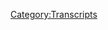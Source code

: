 {{Transcript
    | title         = [[46: June 18, 2015]]
    | caption       = [https://knowledgefight.libsyn.com/knowledge-fight-june-18-2015 Listen to this episode on Libsyn]
    | episodeNumber = [[46: June 18, 2015|46]]
    | length        = 03:03:37
}}

{{MessageBox
    | header     = Warning: Bot Generated Content
    | text       = This transcript was automatically generated by transcription software and likely contains many mistakes and misattributions. Please check the audio for definitive quotes, attribution, and context.
    | image      = N3yvass4myg91.webp
    | imagewidth = 50px
    | id         = warning
}}

{{TranscriptBlock
    | name      = Alex Jones
    | timestamp = 00:00
    | text      = Andy in Kansas, you're on the air. Thanks for holding. So Alex, I'm a first time caller I'm a huge fan. I love your work.
}}

{{TranscriptBlock
    | name      = Dan
    | timestamp = 00:07
    | text      = Hey everybody welcome back to knowledge fight. I'm Dan I'm Jordan. We're a couple dudes we'd like to sit around drink red wine and explore the wacky shenanigans of Mr. Jones That's Alex if you're nasty that was the reverse of Janet Jackson
}}

{{TranscriptBlock
    | name      = Jordan
    | timestamp = 00:22
    | text      = that was very much very strange
}}

{{TranscriptBlock
    | name      = Dan
    | timestamp = 00:23
    | text      = Alex Mr sorry
}}

{{TranscriptBlock
    | name      = Jordan
    | timestamp = 00:28
    | text      = and there is a twist on this there is this is a no nonsense intro we're doing neither of us are fucking around there's no like pretending that we don't know what this show is about. Oh we're fucking getting right into this as the intro is rock solid one to one getting in getting out I don't know anything about Alex Jones and you my friend
}}

{{TranscriptBlock
    | name      = Dan
    | timestamp = 00:57
    | text      = I can tell you everything about him
}}

{{TranscriptBlock
    | name      = Jordan
    | timestamp = 00:59
    | text      = and that is the rub
}}

{{TranscriptBlock
    | name      = Dan
    | timestamp = 00:59
    | text      = it's so today we are going to be having a really fun episode that is going to take us it's going to jettison us in an entirely new direction with the show and hence we are drinking a little wine by the name of the expedition because this will be the beginning of a very important expedition but before we
}}

{{TranscriptBlock
    | name      = Jordan
    | timestamp = 01:17
    | text      = you know a lot of people die on Expedition and we may
}}

{{TranscriptBlock
    | name      = Dan
    | timestamp = 01:21
    | text      = we may very well uncover something that will get us killed okay I'm in probably not.
}}

{{TranscriptBlock
    | name      = Jordan
    | timestamp = 01:27
    | text      = Before we win some you lose up
}}

{{TranscriptBlock
    | name      = Dan
    | timestamp = 01:29
    | text      = before we do. I would like to play this out of context drop from an episode back in 2015 that is a little bit longer than our out of context drops but very much worth it.
}}

{{TranscriptBlock
    | name      = Alex Jones
    | timestamp = 01:39
    | text      = Okay, now had neighbors that had peacocks and they will get downright annoying. But in a way it was kind of cool, but then they screech but then I was killed him so I guess that took care of that problem. Everybody knows that peacocks only have about six months because the owls come in and take them out at night they just don't even eat them I just fly in and kill them. High speed boom basically knocked her heads off. Right there next but radar in house are amazing. One time I saw one kill a pigeon sitting on a power line it was getting dark in this big owl just flies by pow it's
}}

{{TranscriptBlock
    | name      = Jordan
    | timestamp = 02:19
    | text      = looking to somebody didn't grab
}}

{{TranscriptBlock
    | name      = Alex Jones
    | timestamp = 02:21
    | text      = the pigeon just killed it for sport. I guess Shaw Hawk Hill opinion off a power pole on the hawk came down. Side issue
}}

{{TranscriptBlock
    | name      = Jordan
    | timestamp = 02:40
    | text      = here's all the stuff that's killed a pigeon recently.
}}

{{TranscriptBlock
    | name      = Dan
    | timestamp = 02:42
    | text      = I saw I don't seen it once.
}}

{{TranscriptBlock
    | name      = Jordan
    | timestamp = 02:45
    | text      = And he's he's laughing at the fact that these owls just murdered his neighbor's peacocks in the middle of the night. He was like oh those peacocks were annoying. I'm glad owls murdered that my neighbor's beak. Alex
}}

{{TranscriptBlock
    | name      = Dan
    | timestamp = 02:58
    | text      = has seen a lot of brutality happened in the avian kingdom. It's your seems like side issue. I'd like to give a shout out to our new donator Thank you very much lamps.
}}

{{TranscriptBlock
    | name      = Alex Jones
    | timestamp = 03:09
    | text      = I'm a policy wonk.
}}

{{TranscriptBlock
    | name      = Dan
    | timestamp = 03:10
    | text      = Congratulations on becoming a policy wonk. He has donated on the time travel level. And so we will be doing a special episode based on his time traveling
}}

{{TranscriptBlock
    | name      = Jordan
    | timestamp = 03:20
    | text      = specifications. Welcome to the fold, Lance.
}}

{{TranscriptBlock
    | name      = Dan
    | timestamp = 03:23
    | text      = Glad to have you. Today, though. I have gone on my own time travel adventure. Yes, because as I've hinted, in past episodes, I have undertaken something of an investigation. This investigation is ongoing, but I'm currently ready to share the beginning of it. All right, and tell the listeners swear
}}

{{TranscriptBlock
    | name      = Jordan
    | timestamp = 03:46
    | text      = to God if this is Hillary's emails all over again, I'm gonna find you,
}}

{{TranscriptBlock
    | name      = Dan
    | timestamp = 03:49
    | text      = dude, guess what? It's not. Okay. So I decided at some point when I found an archive of old episodes, I decided that I wanted to figure out exactly where Alex Jones lost his mind. That was something that is of important consequence to me, because I'm afraid it's going to happen to me.
}}

{{TranscriptBlock
    | name      = Jordan
    | timestamp = 04:11
    | text      = You're trying to find your own like, sell by date? Is that what's going on?
}}

{{TranscriptBlock
    | name      = Dan
    | timestamp = 04:16
    | text      = It's like that episode of last where Desmond has to find his constant right. I have to find Alex Jones far enough in the past where he was saying
}}

{{TranscriptBlock
    | name      = Jordan
    | timestamp = 04:23
    | text      = right and then we have to stop right before you get to that. Exactly. Gotcha. That is the plan. So I'm just gonna teach me the signs and then it will be up to me to kill you. I suppose. That's really pleased. Yeah, that's really the only option
}}

{{TranscriptBlock
    | name      = Dan
    | timestamp = 04:37
    | text      = once I turned zombie take me out. All right, but I will play the cranberries. While that is happening. I have a lot of experience with Alex from the past and I had listened to his show at some points for entertainment way back and I knew that he was not the same person he is in 2017. So I wanted to know what the fuck happened. So I've gone back and I've listened to episodes and he's still a bigot and an idiot, right way back. But he, he's changed. And I think the Trump campaign has changed him.
}}

{{TranscriptBlock
    | name      = Jordan
    | timestamp = 05:08
    | text      = Yeah. And that's that's what we speculated from the
}}

{{TranscriptBlock
    | name      = Dan
    | timestamp = 05:11
    | text      = very beginning. And so I have isolated a start date of my investigation to June 16 2015, which is the day that Donald Trump descended that escalator and announced his candidacy candidacy for president. So I am it's time
}}

{{TranscriptBlock
    | name      = Jordan
    | timestamp = 05:27
    | text      = traveling wise. That is our new kill baby Hitler moment. Well,
}}

{{TranscriptBlock
    | name      = Dan
    | timestamp = 05:33
    | text      = no, it turns out not but that is where I am beginning my investigation. And I can say with absolute certainty that Alex Jones is not 2017 Alex Jones on June 16. Okay, he doesn't support Donald Trump. He has no knowledge of Donald Trump to any external observer. If you listen to the show, he doesn't bring him up once. He announces his candidacy on the set the 17th to June 17 show that peacock clip was from that show. He's all that tip. Okay, he does a half hour interview with a lady who the city of Visalia, California told that she couldn't keep goats in her house. He did a half hour
}}

{{TranscriptBlock
    | name      = Jordan
    | timestamp = 06:15
    | text      = part was that like them? Them like communicating with each other on a farm based level? Just like, Hey, you can't sell goats or own goats. Well, guess what? My neighbor can't fucking own peacocks. I'll stick my train the owls on them. And guess what? These owls eat fucking goats. Lady. Keep them wherever you want to kill goats
}}

{{TranscriptBlock
    | name      = Dan
    | timestamp = 06:36
    | text      = for fun. Yes, that was an offshoot of that conversation. He's on some agenda 21 Shit. He basically it the episodes not worth US covering. Okay? It's not very interesting. But he the peacocks would beg to differ that that is fun. But he also has a guest who speculates that gold is going to be selling at $50,000 An ounce shortly, shortly shortly,
}}

{{TranscriptBlock
    | name      = Jordan
    | timestamp = 07:01
    | text      = but that's a pretty big jump. Yeah,
}}

{{TranscriptBlock
    | name      = Dan
    | timestamp = 07:02
    | text      = it would be about a $49,000 announced jump there. I can see it. I'll tell you what, it never happened.
}}

{{TranscriptBlock
    | name      = Jordan
    | timestamp = 07:08
    | text      = They said no. So that would be that would be the wildest day in
}}

{{TranscriptBlock
    | name      = Dan
    | timestamp = 07:12
    | text      = history since 2015. The highest gold has ever been is $1,300 an ounce. So they really shot that mark. When they were shooting the moon. It did that would
}}

{{TranscriptBlock
    | name      = Jordan
    | timestamp = 07:23
    | text      = destroy global currency. Like the entire world, the entire world's economy would just end.
}}

{{TranscriptBlock
    | name      = Dan
    | timestamp = 07:30
    | text      = Everything would be kind of fun, though. Like you would destroy the currency in a really weird way. And if you had any gold Hurray, Oh, yeah. But
}}

{{TranscriptBlock
    | name      = Jordan
    | timestamp = 07:40
    | text      = also but even then your gold then becomes worthless? Because it's worth no, it's it's what you can't go to. It's like going to a corner store and trying to break 100.
}}

{{TranscriptBlock
    | name      = Dan
    | timestamp = 07:52
    | text      = Yeah, whatever you have is only worth what someone is able or willing to give you for it. Exactly. I also think also, it's worth mentioning that Alex Jones, to this day and back in 2015. And forever, has been distributed by GCM Genesis communications network, which is a company that's owned by a guy named Ted Anderson, who also owns Midas resources. A gold's Oh, gotcha. So him having this guy on Google. That's coincidental that is coincident. Yeah. So it's mostly that shit. And then this agenda 21 fears with the Goat Lady, and also a story about a guy who lived in I believe, Huntsville, Alabama. And he had a trailer that he set up on the outside of town, but still within city limits.
}}

{{TranscriptBlock
    | name      = Jordan
    | timestamp = 08:37
    | text      = So he's the hero of our story. No, no, no heroes.
}}

{{TranscriptBlock
    | name      = Dan
    | timestamp = 08:41
    | text      = He just sets up a trailer wants to live off the grid. He's got solar panels, and he claims that everything's cool. And the city's like, you have to have your home up to code. You don't have consistent water. We don't know if you have like winter proof this house. So you just gotta move outside city limits. Yeah, you can't live within the city, especially if you have kids. If you don't have a home that's up to code. And he's like, Nah, I'm being oppressed. So that's Alex's whole angle on Yeah. So that is being oppressed. That gets you up to speed on the 17th. That's one day after Donald Trump announces his candidacy. Unfortunately, on the night of the 17th Something very terrible happened. And that was the shootout was killed by a peacock. No, it was the shooting at the Charleston church. Oh, fuck me. The Dylann Roof went in and shot up the the the Emanuel African Methodist.
}}

{{TranscriptBlock
    | name      = Jordan
    | timestamp = 09:41
    | text      = I don't want to hear I don't want this to be an entire episode of me screaming in the background.
}}

{{TranscriptBlock
    | name      = Dan
    | timestamp = 09:46
    | text      = It's not going to be entirely that because I think that there's interesting angles we can take to approach Alex's version of
}}

{{TranscriptBlock
    | name      = Jordan
    | timestamp = 09:54
    | text      = it right?
}}

{{TranscriptBlock
    | name      = Dan
    | timestamp = 09:57
    | text      = And we're gonna have to because it's what's happening.
}}

{{TranscriptBlock
    | name      = Jordan
    | timestamp = 09:59
    | text      = Okay. All right. All right, fine. Be warned. To be warned Buyer beware. I have I have. Yeah, no, no. Oh, man, that one gets to me,
}}

{{TranscriptBlock
    | name      = Dan
    | timestamp = 10:09
    | text      = I promise you, this isn't a setup where I was like, I'm gonna trick you to come over. And then I'm gonna force you to talk about this. Let's just get it out of the way up top. Yes, horrifying event. Terrible. doesn't really need to be said everyone kind of knows where we stand on
}}

{{TranscriptBlock
    | name      = Jordan
    | timestamp = 10:27
    | text      = an event that perhaps more than any other crystallizes the state of America. In the 21st century, certainly, it really does. Because every thought that people had of like, Oh, we're past racism, every single moment of that entire situation is just all of endemic racism in one. Sure. Like, it's all there.
}}

{{TranscriptBlock
    | name      = Dan
    | timestamp = 10:53
    | text      = It's all white. supremists Oh, absolutely. It's cockling fears. It's fucking black people are taking over. You can't
}}

{{TranscriptBlock
    | name      = Jordan
    | timestamp = 11:01
    | text      = sell a loose cigarette without being murdered by the cops if you're black. But if you murder people in a church, if you murder black people in a church, the cops will take you out of fucking McDonald's. Certainly that is the type of shit that is beyond fucking the pale.
}}

{{TranscriptBlock
    | name      = Dan
    | timestamp = 11:18
    | text      = It's nonsense. It is. And you could be
}}

{{TranscriptBlock
    | name      = Jordan
    | timestamp = 11:22
    | text      = it makes me want to burn down churches. But that doesn't make any goddamn sense doesn't make
}}

{{TranscriptBlock
    | name      = Dan
    | timestamp = 11:26
    | text      = things better. No. But here's the good news. Alex doesn't wrestle with much of that. He good. I know that this is going to be difficult for you, especially.
}}

{{TranscriptBlock
    | name      = Jordan
    | timestamp = 11:38
    | text      = I, because I am prone to an arrangement.
}}

{{TranscriptBlock
    | name      = Dan
    | timestamp = 11:40
    | text      = Yes. And I have similar feelings. Don't get me wrong. Even if I don't yell as much as you do. I'm yelling on the inside. But I think that this is an important document and a very important piece of my investigation of how Alex went wrong. Because there is an interview with a guy at the end of this, that sort of I think is foundational to Alex's election 2016 behaviors radicalization, yes. But then at the same time, the rest of the episode, the body of the episode, very perfectly depicts how Alex Jones goes from ambivalence to false flag. And it's very interesting, False Flag Campaign that no thinking that the shooting was a false flag. Oh, fuck. So I'm going to lay it out ahead of time, what you're going to experience is at the start of the episode, Alex can't say one way or the other. Because he knows how racially charged it would be for him to say this is fake. Yeah. So he's like, I don't know. I can't say there have been a lot of people who have been false flags in the past. We know that Operation Gladio exists. All this stuff. He's just doing that like putting his toe in the water. It's like yeah, maybe Intel. He has an interview at the end of the episode with a preacher. A Reverend Childress, okay comes on, and basically just says, Come on, this is fake. And now that a black preacher has said that Alex is freed up to robustly bring the narrative.
}}

{{TranscriptBlock
    | name      = Jordan
    | timestamp = 13:22
    | text      = So he he got, he got permission. He got the oh, that's what are the No, that's what he thinks he got from that. And that gives him that gives him covering of his ass totally.
}}

{{TranscriptBlock
    | name      = Dan
    | timestamp = 13:35
    | text      = It's not that he got permission, but it gives him cover. It's the same as like I have black friends is like, yeah, I talked to Reverend child dressed exactly the exact same thing.
}}

{{TranscriptBlock
    | name      = Jordan
    | timestamp = 13:43
    | text      = Exactly. And I understand how I'm not being racial, that guy's black.
}}

{{TranscriptBlock
    | name      = Dan
    | timestamp = 13:47
    | text      = And I understand how kind of maybe racist it is for me to even suggest that that's what's going on.
}}

{{TranscriptBlock
    | name      = Jordan
    | timestamp = 13:55
    | text      = Now. That's exactly what's going on over the course of the episode,
}}

{{TranscriptBlock
    | name      = Dan
    | timestamp = 13:57
    | text      = it feels very clear that that's what's going on. That's what's going on. So before childless, as they have this interview, Alex Jones brings Jakari Jackson in to co host with him once again. And because like we got to have a black reporter, Everything's fine. Everything's fine. And Jakari Jackson says almost nothing and sits there uncomfortably. Right. So it is a secondary element of my investigation is why did Jakari Jackson quit? And
}}

{{TranscriptBlock
    | name      = Jordan
    | timestamp = 14:25
    | text      = I think I think there's one to look. There's, there's just so much a man can take, right? There's so much a man,
}}

{{TranscriptBlock
    | name      = Dan
    | timestamp = 14:33
    | text      = Alex Jones makes me sit here silently. Well, he interviews this preacher. And yeah,
}}

{{TranscriptBlock
    | name      = Jordan
    | timestamp = 14:38
    | text      = so he goes home and it's like, I don't know if I can do this anymore. It's a little
}}

{{TranscriptBlock
    | name      = Dan
    | timestamp = 14:43
    | text      = messed up. But we're gonna start this with the first clip. This is how he starts the episode. And I will say that it starts kind of okay, but it deteriorates really quickly. And then Alex introduces what is going to be his sort of driving narrative about why this shooting isn't The biggest deal in the world and it's pretty it's in pretty poor taste. So I'm sorry.
}}

{{TranscriptBlock
    | name      = Alex Jones
    | timestamp = 15:09
    | text      = Ladies and gentlemen, thank you so much for joining us. very tragic events have taken place in Charleston on the East Coast age range classically mentally ill looking young man as bused into a church last night and basically sat there for an hour before shooting and killing execution style. Nine black people on a white on black racial attack. And this is one of these events that I call a Rosetta Stone there are a lot of them that are now you could have you can take this event and look at every angle of our problems through it and learn a lot. Number one, I don't mean this sarcastically Dylann Roof who's now in police custody who walked around and posted to Facebook and places himself were wearing you know, South African apartheid attire, and patches are a fucking thing to drop our gone to medical school to be an abortionist, and then he can kill 10s of 1000s of black people in his career and be called a great member of society. And that's what the smart races do. Jakari Jackson and others have gone out and demonstrated and protested out front Planned Parenthood here in Austin, Texas and a bunch of death loving scum. Spiritual Kindred is I would say, in my opinion, crawl out from underneath rocks to come and attack us.
}}

{{TranscriptBlock
    | name      = Dan
    | timestamp = 16:48
    | text      = So within a minute of starting his show, I he like you said he could have just stopped good and just stop he did start with a fairly tasteful this guy is a crazy person. He's racial,
}}

{{TranscriptBlock
    | name      = Jordan
    | timestamp = 17:00
    | text      = a white on black racial crime, full stop
}}

{{TranscriptBlock
    | name      = Dan
    | timestamp = 17:03
    | text      = within a minute of just talking he's like, but the bigger deal is or if you wanted to actually kill more black people, you should have become an abortionist. Yep. I mean,
}}

{{TranscriptBlock
    | name      = Jordan
    | timestamp = 17:13
    | text      = great. That's what smart race is still great spin smart races, they get rid of all of this public racism and they go straight for the pre race of pre racism. Yeah, like, have you ever seen Minority Report? That's really what that is. Sure. That's what's going on. So
}}

{{TranscriptBlock
    | name      = Dan
    | timestamp = 17:29
    | text      = the abortion rates are kind of interesting to look at the minorities do have higher abortion rates and white populations. Yep. But all numbers have been dropping pretty consistently for years. The reason that most experts we've looked at the numbers give is
}}

{{TranscriptBlock
    | name      = Jordan
    | timestamp = 17:46
    | text      = money that's really big. Money, money, money, money,
}}

{{TranscriptBlock
    | name      = Dan
    | timestamp = 17:50
    | text      = access to health care, contraception, that sort of thing, is really what the true story is about it is not that people want to kill Black children. And so they support abortion in order to do it. It's a crooked narrative. It's
}}

{{TranscriptBlock
    | name      = Jordan
    | timestamp = 18:05
    | text      = a bullshit anti abortion argument that my dad has made 300 million times and you're sitting there going forward, stop, shut the fuck up. Then think for one second. What do you care more about that these babies are born or that anybody can fucking feed them? And the answer to those anti abortion people is always life stops being worth caring about at conception. Yeah, yeah, they're fucking monstrous. So they're happily willing to watch hundreds of 1000s of children starve, especially in the United States, where we have hundreds of 1000s of children starving right now or going hungry. But no, it's fucking anti Abortionists who need to fucking make sure that we get more and more goddamn babies in there. And if you don't want that, if you want abortion legalized in your fucking racist, because 50% of all black babies have been abortion ated or whatever the fuck they want to lie about. That's something that Alex Jones has said before is that 50% of all black babies are fucking aborted.
}}

{{TranscriptBlock
    | name      = Dan
    | timestamp = 19:10
    | text      = It's up to 5151 Goddamnit. That's a majority.
}}

{{TranscriptBlock
    | name      = Jordan
    | timestamp = 19:15
    | text      = Well, then they now have control of Congress, I guess. I don't know. I don't know. But like if they can fucking appoint a Supreme Court justice. Sure.
}}

{{TranscriptBlock
    | name      = Dan
    | timestamp = 19:23
    | text      = If you take reality out of the equation, it's actually a really good spin for him to make, because it would be incredibly difficult for him to wrestle with the idea that this was a white supremacist who celebrated apartheid Africa, South Africa, who celebrated Rhodesia who had the express purpose of wanting to trigger a race war, like it would be very difficult. So his first volley is nine people are dead. 51% of black children are aborted.
}}

{{TranscriptBlock
    | name      = Jordan
    | timestamp = 19:51
    | text      = And what's the larger crime?
}}

{{TranscriptBlock
    | name      = Dan
    | timestamp = 19:53
    | text      = Right? What's the who's going in here for the greater good his secondary argument is? Look, a lot of people have have been brain controlled to commit crimes and he lists off like the Unabomber. Timothy McVeigh, these folks and like
}}

{{TranscriptBlock
    | name      = Jordan
    | timestamp = 20:09
    | text      = Timothy McVeigh noted right wing, racist, a murderer guy who wanted to start a race war
}}

{{TranscriptBlock
    | name      = Dan
    | timestamp = 20:17
    | text      = guy who specifically said the taxes were an act of war against
}}

{{TranscriptBlock
    | name      = Jordan
    | timestamp = 20:21
    | text      = people and was radicalized by the Waco bullshit and deed white anti government all the
}}

{{TranscriptBlock
    | name      = Dan
    | timestamp = 20:27
    | text      = way very similar to Alex in many ways very similar to Alex Alex claims that Timothy McVeigh had a chip in his head, and that they were controlling him through that. Oh, that makes sense. And I did a little bit of research into that. And I did find an article written by a lady who had a UCLA email address. I don't know if she actually taught at UCLA or was a student. I have no idea where she just got one. Yeah, but she worked there for a while. She wrote a really, it appears scholarly based on her connection to UCLA article about how Timothy McVeigh probably was being mind controlled. But then if you look into her past at all, she is a incredibly active member of UFO conspiracy communities. Okay, so it kind of goes part and parcel with that.
}}

{{TranscriptBlock
    | name      = Jordan
    | timestamp = 21:09
    | text      = Well, she wasn't until she wrote that article, and she became mind control, right to make sure that you would never believe the truth. Right. And I like the Unabomber is kind of a really, really smart Alex Jones. Yeah. Well, like a super genius level, Alex Jones would get rid of all of the racism stuff and be like, listen, it's actually all of society. It's not a small group of it. We all need to get out of here. All of this shit. Let's move back to the woods and fight owls because they're stealing our peacocks.
}}

{{TranscriptBlock
    | name      = Dan
    | timestamp = 21:44
    | text      = Yeah. Like imagine if Ted Kaczynski had to fill four hours a day. Like I know that you manifesto
}}

{{TranscriptBlock
    | name      = Jordan
    | timestamp = 21:51
    | text      = 60,000 pages, man.
}}

{{TranscriptBlock
    | name      = Dan
    | timestamp = 21:54
    | text      = Come on. So like Alex is he's struggling to find 60,000
}}

{{TranscriptBlock
    | name      = Jordan
    | timestamp = 21:58
    | text      = pages. 16,000 words? Right? Right, right. Ridiculous. That's as many emails as Hillary left or whatever long. Yeah, documents,
}}

{{TranscriptBlock
    | name      = Dan
    | timestamp = 22:09
    | text      = Alex is struggling at this point to find the foothold of the what the narrative is going to be. And I think he's caught off guard a little bit. And he doesn't know isn't ready to deal with this. He doesn't know that coming out immediately and saying it's fake will open him up to accusations. So he can't do that. And here's how he sort of ambivalently talks because
}}

{{TranscriptBlock
    | name      = Jordan
    | timestamp = 22:29
    | text      = this is way post Sandy Hook. So he kind of already knows like, oh, mass shootings are a place that I don't necessarily want to jump into. Well,
}}

{{TranscriptBlock
    | name      = Dan
    | timestamp = 22:37
    | text      = he also knows, I think he does know from the jump that the narrative has to be gun control. Like it has to be about how they're going to take our guns with it. Yes, but he doesn't know how to get there. And so he's struggling throughout the course of the episode, because he has to say, essentially, that it's fake. In order for it to be like, this is a plan to take our guns, yes. But he can't do that. Like I said, because it opens him up to way too much very justifiable attack Yeah, of racism. And so we get into this next clip, which is the first time false flag theory comes up.
}}

{{TranscriptBlock
    | name      = Alex Jones
    | timestamp = 23:11
    | text      = Some will say, is it a false flag? Well, because our government, other governments have been caught carrying out mass shooting false flags. And because it's in Operation Northwoods, they would wound people and shoot people at public places, and then blame it on their political enemies as a pretext for war with Cuba. Because this happened in Operation Gladio. Back in the 1950s, and 60s and 70s. In Europe, you have to say we have to look at that. I don't think that's what this is. It could be not. But we've seen other demons, Target, white churches, black churches, Jewish synagogue, all lives matter who's a famous case out in Fort Worth, where a guy went in shot and killed 14 people, and mainly a white church. It was a white guy doing it. He was a Navy veteran. And then it turns out, he told his neighbors he was under mind control. And I thought I'll probably schizophrenic till they talk to one neighbor and they said no, and we saw him one day being drugged out by people in what looked like Navy uniforms and thrown in a white van. This is decades after he'd been in the Navy. You can look up that case,
}}

{{TranscriptBlock
    | name      = Dan
    | timestamp = 24:32
    | text      = and I did. So what he's talking about there as his sort of example of white churches being attacked, was a gentleman by the name of Larry Jean Ashbrook. He on September 15 1999, killed seven people and injured a further seven at a post See you at the pole rally featuring a concert by the Christian rock group 40 days before committing suicide himself. It occurred at Wedgewood Baptist Church in Fort Worth in 1990. Nine. Now, the interesting thing about this is the stuff about his neighbors saying that he was dragged out by vans and stuff like that. That's completely uncomfortable. But what we can confirm is that his motivation was that he hated Baptists. Oh, it was a religiously based crime, where he went in he hated Baptists. Yeah, he's a really
}}

{{TranscriptBlock
    | name      = Jordan
    | timestamp = 25:25
    | text      = specific one, though.
}}

{{TranscriptBlock
    | name      = Dan
    | timestamp = 25:26
    | text      = Well, he was a member of a group. There was a private investigator. This came out in
}}

{{TranscriptBlock
    | name      = Jordan
    | timestamp = 25:32
    | text      = the ABL anti Baptist League.
}}

{{TranscriptBlock
    | name      = Dan
    | timestamp = 25:35
    | text      = The most intriguing new detail came from Houston writer and private investigator John Craig, who said he interviewed Ashbrook in the presence of several Ku Klux Klan members. In spring of 1997, the CO writer of a book on white supremacists, Craig said that Ashbrook boasted of his membership in the Phineas priests, a loose knit virtually religiously racist movement that advocates the killing of minorities and Jews. Buford furrow who allegedly shot up a Jewish Daycare Center in Los Angeles and August is also believed to be a Phineas priest. He is a member of a group called the Phineas priests, who are also part of the an offshoot of this group called Christian identity. And they are a group that are right wing terrorists. It is a Christian, or it above a blah, Christian identity beliefs were primarily developed and promoted by two authors who regarded Europeans as the chosen people and Jews as the cursed offspring of Cain. But
}}

{{TranscriptBlock
    | name      = Jordan
    | timestamp = 26:28
    | text      = everybody hates the Jews. Yeah,
}}

{{TranscriptBlock
    | name      = Dan
    | timestamp = 26:30
    | text      = it's true, why but they go guys, they also have a belief that Baptists are a bastardized version of Christianity, because of their acceptance and because they don't rigidly adhere to these European nationalist supremacist ideals. Yeah, but there's
}}

{{TranscriptBlock
    | name      = Jordan
    | timestamp = 26:47
    | text      = so many like, you could go with Unitarians like why pick Baptists that bet that has the feel of like a guy who is fucking nuts, just deciding like, God, Dan, at that fucking Baptist Church didn't get my change right at the grocery store. So that's because a Baptist they don't know, man.
}}

{{TranscriptBlock
    | name      = Dan
    | timestamp = 27:07
    | text      = It's possible killing all of them. It's possible. But I think I think the more reasonable argument is that Unitarians are too far gone. They're not even Christians. These Baptists need to be got back in line. And maybe if I, like, if I shock them, they'll realize that they've strayed and come back, something like that. God damn, I'm trying to put myself in a crazy headspace and it's, it's very difficult. That's as close as we're gonna get. So there was a guy named Jeremiah nips, who survived the shooting. He was a 19 year old former football lineman, and he recounted a conversation that he had during the shooting, and this is a quote from him. I don't know why, but I just sat there looking at him as he came towards me. When he got within about five feet. He pointed one of his guns at me and just glared. I told him, Sir, you don't have to be doing this. He told me to shut the hell up. Then he asked me what my religion was. And I told him I was a Christian, a Baptist. He said, That sucks. And now that it was a stupid religion, needs replied, No, sir. It doesn't suck. It's a wonderful thing. God put me on this earth for a reason. I'm certain of that. ashbrooke fired several more rounds and yelled this religion is bullshit. And then he sat down and said, Fuck off and shot himself in the head. So, one good thing happened. Yeah, he was a crazy person. And investigators after the fact when they look went to his house, they discovered that he had virtually destroyed the interior of his house. Holes. Were bashed into the walls with crowbars. The toilet was filled with concrete and the fruit trees growing in the backyard had been poisoned. He is just not you is a completely crazy person. And though he was involved in racist organizations, like these Phineas priests, Christian identity, clearly had some relation to the Klan. That wasn't not like there was just about Baptists. Like it wasn't.
}}

{{TranscriptBlock
    | name      = Jordan
    | timestamp = 28:53
    | text      = Well, I mean, it was he was going to he was most likely a loaded gun. Like it wasn't. It wasn't he was specifically going after Baptist. No, he was lucky. No, I mean, I know he was sorry. He's a fucking lunatic who was just accepted by these people. That's what it was. So this dude is crazy. Probably rammed to the gills with PTSD meets up with these kk k guys who support everything he believes, keeps getting kind of promoted into these cooler and cooler like little inner circle things. And they've just basically prime them with all of this bullshit. They're just like, hey, it could have been anything it could have been like, that's, hey, you know, you know who the real problem is? It's fucking I don't know, pick a
}}

{{TranscriptBlock
    | name      = Dan
    | timestamp = 29:44
    | text      = group. That's how hate groups work. You take people who are disenchanted, disenfranchised and they gradually lead them down the path. It's the same with cults. You know, like Scientology. You don't know the end until you're too far in to do anything about it. You get indoctrinated into these hate groups and human Maybe don't realize they're hate groups and tell. It's like, oh fuck, I'm already in deep. It's hate. It's the same thing with Alex.
}}

{{TranscriptBlock
    | name      = Jordan
    | timestamp = 30:07
    | text      = It's a suicide bomber. It's the same fucking thing. Yeah, that's what he was. He was a suicide bomber. Yeah, just because he had a gun instead of a bomb doesn't make him any less of a terrorist. Yeah,
}}

{{TranscriptBlock
    | name      = Dan
    | timestamp = 30:19
    | text      = he killed seven people, four of which were teens. But the point that he went to a white church is super irrelevant. It's just Alex trying to make false equivalencies. Yeah. So we get down to the next clip, which is Hey,
}}

{{TranscriptBlock
    | name      = Jordan
    | timestamp = 30:32
    | text      = black people died. Well, guess what? White people died too. So that means everything's fine. And we never have to confront the fact that this whole goddamn country is filled with racist fucks. And we're never going to be rid of it.
}}

{{TranscriptBlock
    | name      = Dan
    | timestamp = 30:45
    | text      = Not the whole country, but a lot of it a lot of it. No, it's a whole fucking
}}

{{TranscriptBlock
    | name      = Jordan
    | timestamp = 30:49
    | text      = every part of the country traded with these horrifying people, right?
}}

{{TranscriptBlock
    | name      = Dan
    | timestamp = 30:53
    | text      = And the internet is making it worse. Yeah. But this next clip is actually kind of fun. Because Alex in his rambling, trying to make sure everyone knows that he doesn't like Dylann Roof accidentally supports gun control.
}}

{{TranscriptBlock
    | name      = Jordan
    | timestamp = 31:06
    | text      = Okay, in this next clip, all right, we're learning. We're growing and
}}

{{TranscriptBlock
    | name      = Alex Jones
    | timestamp = 31:10
    | text      = out of trouble, trespassing and other activities. And he just looks like the textbook case lunatic.
}}

{{TranscriptBlock
    | name      = Jordan
    | timestamp = 31:19
    | text      = That is true. I do agree with him. And let me tell you,
}}

{{TranscriptBlock
    | name      = Alex Jones
    | timestamp = 31:21
    | text      = if I had a son like that, I would not be giving him a gun. But that's just common sense.
}}

{{TranscriptBlock
    | name      = Dan
    | timestamp = 31:27
    | text      = So there, yes, there we go. Now, let those guys have gone now extrapolate that as a parenting technique to a social Moray, how we guide society, and now we have a better world.
}}

{{TranscriptBlock
    | name      = Jordan
    | timestamp = 31:41
    | text      = Hey, if you don't like mentally ill people having guns.
}}

{{TranscriptBlock
    | name      = Dan
    | timestamp = 31:46
    | text      = See, now this is where we have to get into where Alex Jones is really smart as a propagandist. Because his whole thing is that they want to take our guns, when the reality is the people who are interested in gun control, don't want to take your guns, you can have your guns, but we want to make it more regimented. We want to make it safer. We want to make a world where it's harder to get a gun, because people like this asshole exist.
}}

{{TranscriptBlock
    | name      = Jordan
    | timestamp = 32:14
    | text      = And few. I you know what, it doesn't matter if it's harder to get a gun or not. I want to live in a world where fewer people get shot by guns. Yes. If it doesn't matter to me what the solution is, it seems obvious that the solution is gun control. But if the solution truly was give everybody 10 guns and just wear them all the time. Yeah, I'm fine with that too. Sure. Just so long as fewer people get fucking murdered. Yeah, I'm for it.
}}

{{TranscriptBlock
    | name      = Dan
    | timestamp = 32:45
    | text      = We want the end goal, not the process. I don't get I don't care. Yeah. And I think that what the the reason I was saying he's smart is that every single thing you have to come out swinging as if it was the thing you're afraid of, then that way, you are always on the offensive, even when you're being defensive. So in the same way that like, this isn't a thing where people want to take your guns, you have to act like it is because if you don't you give a little bit, you show weakness. And as long as you project strength and aggression at all times, people will you know, you can't really have an argument with him because he does in that clip. He agrees. If I was his dad, I would not let him have a gun. Yeah. But then his
}}

{{TranscriptBlock
    | name      = Jordan
    | timestamp = 33:25
    | text      = his comeback to you would be like, hey, but that's me, because I should have the right to do that. Be the government? I don't want to tell you exactly.
}}

{{TranscriptBlock
    | name      = Dan
    | timestamp = 33:36
    | text      = Yeah, I guess it is problematic. Yeah. So you know that church, we just talked about the show white church. There's another one that Alex wants to bring up. Oh, it's an even worse example. Oh, no.
}}

{{TranscriptBlock
    | name      = Alex Jones
    | timestamp = 33:48
    | text      = By the way, did you hear 10 were shot 10 White people were shot and killed 10 White people by five black gunman? Well, that was in 1993 when apartheid was ending. And then it came out in the newsletter that it had been organized and probably paid for by groups that wanted to keep apartheid in place. So there's a London Telegraph, reporting on what many believe, is a false flag.
}}

{{TranscriptBlock
    | name      = Dan
    | timestamp = 34:17
    | text      = He has David knight on to talk a little bit more about this, but they don't get into any detail or actually talk about what the actual situation they're talking about is okay. This is a 1993 in South Africa. It was the St. James church massacre. I don't know if you've ever heard about this. I have not. It's a event that has sort of slipped through the Sands of Time, because shit was real bad in the 90s in South Africa. Yeah. The end of apartheid was a really difficult time for folks. So there was this was one of four major attacks between late 1992 all the way through 1993 perpetrated by the Amazonian People's Liberation Army. It was a group that was founded after the Sharpeville massacre, which was in 1960 I believe that it was a thing where 69 people were killed and 180 injured, many shot in the back fleeing. Police reports claimed that quote, young and inexperienced police members panicked and opened fire on protesters setting off a chain reaction. This Sharpeville massacre happened during a protest of what was known as pass laws. Are you aware of pass laws?
}}

{{TranscriptBlock
    | name      = Jordan
    | timestamp = 35:23
    | text      = I've heard of them, I don't quite remember entirely the whole thing. They were
}}

{{TranscriptBlock
    | name      = Dan
    | timestamp = 35:27
    | text      = laws that essentially required black citizens in South Africa to carry a passport around with them at all times. And it was a way of trying to limit their movement, and was one of the foundational aspects of the apartheid system. Right.
}}

{{TranscriptBlock
    | name      = Jordan
    | timestamp = 35:39
    | text      = It's the it's the voter ID writ large all day every day, kind of? Absolutely. It's no, it's a reasonable thing. You don't want people just going anywhere. You got to know people you got to know people aren't what if they're crazy, what are their terrorist, right? We got to make sure we know who everybody is natural. It's only once only targets a certain group of people doesn't mean that it's
}}

{{TranscriptBlock
    | name      = Dan
    | timestamp = 36:02
    | text      = a 1967 safety, but it's your safety to totally about 7000 people in 1960, we're demonstrating against these pass laws, because originally it was just for men over 16. And then they expanded to include women and younger people, and it was just becoming a thing where, what the fuck guy? Right, so they protested against it. And as we've described, and that was the official report from the police, young and inexperienced cops just opened fire on them. Right. Some people say that the protesters were throwing rocks at the police. But it's unclear. There are other sources that say that they were completely peaceful, and the cops fired on them. Yeah, so the a PLA the as Aryan as an alien People's Liberation Army was formed in response to that massacre under the name poco. But then change their name later. And let's be honest, they did do some terrorist shit. But there's a reason I don't
}}

{{TranscriptBlock
    | name      = Jordan
    | timestamp = 36:53
    | text      = want. So a lot of the people who were I would say, most of the people who were negatively affected by that group, probably didn't actively participate, right, probably weren't actively worthy of what they got. But I am far more sympathetic to the as an alien Liberation Party. Well, the eight than anybody
}}

{{TranscriptBlock
    | name      = Dan
    | timestamp = 37:18
    | text      = else, the A PLA, his argument was that because of the apartheid system, every white person was complicit in how things were operated. And I agree, there is an argument. I mean, certainly it's not a good enough argument that I would support killing them. But it's definitely true.
}}

{{TranscriptBlock
    | name      = Jordan
    | timestamp = 37:34
    | text      = I don't support killing them. And I don't think I don't think that would really solve anything. But my empathy for them is massive. Yeah, compared to my empathy for the white people who died. So
}}

{{TranscriptBlock
    | name      = Dan
    | timestamp = 37:45
    | text      = after the also, by the way, Alex said it was 10 people, it was 11. And he said there were five gunmen, there were four after the St. James massacre, all four men responsible were captured and arrested and incarcerated. They appealed for amnesty from Bishop Desmond Tutu, Truth and Reconciliation Committee, which happened after apartheid, because they were like, We don't want to do Nuremberg trials. Yeah, we want to try and heal the wounds society, right. And so they appealed to the Truth and Reconciliation committee. And they ended up meeting with survivors and family members of victims from the massacre that they had carried out, and they reconciled with them. They understood the ramifications of their actions, they repented. And these sorts of things, I think that it's a better way to go about society as a whole. So they were all granted amnesty by the Truth and Reconciliation committee. Now, if that sounds fucked up, that four out of four of the people who carried out this massacre, were granted amnesty. Consider this only 849 Out of the 7112 applications for amnesty to the Truth and Reconciliation committee. were accepted. Okay, so it was not a rubber stamp thing. Okay. Clearly, they went through the process and found all right, this makes sense,
}}

{{TranscriptBlock
    | name      = Jordan
    | timestamp = 38:59
    | text      = right? You're not it's not a repeatable behavior. It's not like, it's not like a breaking and entering where if you get out of jail, you're gonna cause break, you're gonna break and enter somewhere else again, or you're going to commit larger crimes. This was a you guys systematically oppressed and enslaved my people. And we fought back. Yeah. If you don't understand why we have at least some justification for fighting like this. You're an insane person.
}}

{{TranscriptBlock
    | name      = Dan
    | timestamp = 39:25
    | text      = Yeah. And they were carrying out orders to some extent from their a PLA organization. Right. So they were sort of foot soldiers to a greater extent. And beyond that the organization was created in response to police, massacres, right. So I don't I don't want to I would never come out and say I support their actions. But I do support the conclusion of the Truth and Reconciliation Commission.
}}

{{TranscriptBlock
    | name      = Jordan
    | timestamp = 39:52
    | text      = It's not the it's not the right way to do something. But if you don't have sympathy for it, then you're you're done. is being unreasonable? Yeah.
}}

{{TranscriptBlock
    | name      = Dan
    | timestamp = 40:01
    | text      = And if you don't understand the, the social dynamics that create stuff like that, right, you're being intentionally obtuse. Well, how does being intentionally obtuse? Yeah, well, the argument of whiteness gets
}}

{{TranscriptBlock
    | name      = Jordan
    | timestamp = 40:14
    | text      = trapped into this system that is oppressing you and destroying you at every single turn. There's no way that you can't begin to feel so helpless that you think well, what else is there to do? Right, but commit acts of violence? Well, it's
}}

{{TranscriptBlock
    | name      = Dan
    | timestamp = 40:29
    | text      = like that, that idea that, you know, rioting is the voice of the oppressed. Yeah, to some extent, if you can't, you can't get recourse for grievances that are real. In court. If the system is so broken against you. It sucks, but the only thing you can do is burn down a building. Well,
}}

{{TranscriptBlock
    | name      = Jordan
    | timestamp = 40:46
    | text      = the woman who murdered that kid, the cop who murdered that that kid and was on trial was just fucking that, like she was cleared of all charges, cleared of all charges, even though they had her on camera that she actually murdered that kid cleared of all charges and went back to work. That the lady in Oklahoma, Betty Shelby was a police officer who murdered Terrence Crutcher straight up murder, no, murdered him, no other way to describe it. And she was acquitted of all charges and just went straight back to work. So then, if that type of shit happens, you look at that, and you think there is no justice system? No, there's no justice. So why why would I want to go through these? Why would I want to be peaceful? Why would I want to do all of this stuff? Because I am getting no justice anywhere else? I have to take justice into my own hands. Right? It is to me it is, like you said willfully obtuse to think that riots and the like, are some sort of silly action, right, or that the Black Lives Matter? protesters want to kill cops, right? No, that's stupid. They want justice. That's it. Do you know what you get? You get justice. So if it's only applied to you and not to them, get ready for some shit burning down? Well, yeah.
}}

{{TranscriptBlock
    | name      = Dan
    | timestamp = 42:16
    | text      = And Alex would argue in favor of riots for this perceived they're going to take our Oh, exactly. Yeah. And it's just really unfair, and logically inconsistent. It's a real bummer. It's a real bummer. This next clip that we're going to play here comes almost immediately after he talks very inaccurately about this South African situation that he calls a false flag, okay, categorically wasn't. Also they imply that it was white people who carried it out and pretended they were black. I looked
}}

{{TranscriptBlock
    | name      = Jordan
    | timestamp = 42:48
    | text      = at that's trying to get racial cover and like all directions, yeah, like, I look, no, we're not being racist. We're not being racist. It's probably white people, or at the very least, it was a false flag run by white people. It's white people. We're definitely not being racist about this. Not being racist about Dylann Roof. I
}}

{{TranscriptBlock
    | name      = Dan
    | timestamp = 43:02
    | text      = don't buy his argument at all. It's so stupid. But then he comes back, and he makes a stupid prediction that did not come to pass, but also laments the state of being white, the
}}

{{TranscriptBlock
    | name      = Alex Jones
    | timestamp = 43:15
    | text      = mainstream media hyping racial division and racial war in this country 24/7. And creating the perception that blacks are being targeted by white people everywhere for extermination, has elicited a lot of low intensity attacks on whites, that quite frankly, I see almost every day and don't even cover off that I'm covering up. The whites are being targeted. I'll just mention, hey, there are two Alan White's they're intensifying crime statistics. It's very sad. This has been hyped. They want to get a race war going. Whites will start responding, mentally ill
}}

{{TranscriptBlock
    | name      = Jordan
    | timestamp = 43:49
    | text      = criminal, whites responding and then it can build
}}

{{TranscriptBlock
    | name      = Alex Jones
    | timestamp = 43:53
    | text      = towards a crescendo. And you see George Soros and the media pushing for this to federalize police after a summer of rage coming up this summer. This is it. This is the big one, with Obama with a year and a half left to try to ram through a bunch of federalisation, gun control, you name it.
}}

{{TranscriptBlock
    | name      = Dan
    | timestamp = 44:14
    | text      = So that's the dumb prediction. We can now two years after look back and there was not a summer of rage. I actually had kind of a summer of rage and that I was drunk through most of it. I was raging pretty good. Yeah. But there was not a crackdown, there was not a federalisation of the police force
}}

{{TranscriptBlock
    | name      = Jordan
    | timestamp = 44:32
    | text      = is what is that? Is that would that be good or bad? What do you mean federalizing the police force? I've never ever heard that before. Well, what would that even entail? What he's talking
}}

{{TranscriptBlock
    | name      = Dan
    | timestamp = 44:41
    | text      = about specifically is he's responding to comments that like Al Sharpton made after the Charleston shooting, and he was talking about how in the Civil Rights time, we needed to involve the federal government and states rights was the bad guy, because the idea that states could Beside the blacks can't vote. And that sort of thing was a real problem.
}}

{{TranscriptBlock
    | name      = Jordan
    | timestamp = 45:04
    | text      = I've never seen states rights used in that kind of context, except for who would have guessed that states rights generally, a really, really bad thing used by really, really bad states.
}}

{{TranscriptBlock
    | name      = Dan
    | timestamp = 45:16
    | text      = So even even Sharpton is argument about that isn't saying states can't decide anything. It's that in issues such as Human Rights, you need to have the federal government over overseed to some extent, because pretty much the only reason that we have one, because otherwise you could have like, I don't know, Oklahoma could just be like, No blacks. I mean, you could do that if that was if states decided abrogates rights,
}}

{{TranscriptBlock
    | name      = Jordan
    | timestamp = 45:41
    | text      = right states rights.
}}

{{TranscriptBlock
    | name      = Dan
    | timestamp = 45:43
    | text      = So progress, the free market decide then Right? All the businesses would flounder in Oklahoma, if they did exactly
}}

{{TranscriptBlock
    | name      = Jordan
    | timestamp = 45:49
    | text      = they would have no, God I hate
}}

{{TranscriptBlock
    | name      = Dan
    | timestamp = 45:53
    | text      = wouldn't work out that way. No, of course not. So Sharpton was arguing that in terms of he was responding also to other incidents where much like that situation you just mentioned, cops kill African Americans, and they don't get punished their punishment, either slap on the wrist or they try and bury it. He's talking about systematic racism, the federal government needs to get involved because otherwise, local state bodies are not taking care of the issue. And
}}

{{TranscriptBlock
    | name      = Jordan
    | timestamp = 46:23
    | text      = Alex, every major advancement for any kind of racial justice has always come from the top down, because quite frankly, always come from federal
}}

{{TranscriptBlock
    | name      = Dan
    | timestamp = 46:35
    | text      = government, quite frankly, most people are for it. Yeah. But in small pockets, they're not right. And those pockets are densely populated and shitty states. Yeah. So Alex is big fear is this idea of federalisation to the police force, and that would be the government, the the evil government that he has in his head, right, takes control of all police, and they use it to create a crackdown, and a police state that ends up in taking away everyone's guns. Right now we're in a repressive regime, right?
}}

{{TranscriptBlock
    | name      = Jordan
    | timestamp = 47:06
    | text      = Well see, the reason that I fixated on that for a second is because I had never heard that before. And my instinct whenever he says, it's a bad thing. It's a good thing. It's federalizing really is good. Somebody have a plan for this that they didn't tell me about. And I just hadn't heard that this is a great idea. 80% of
}}

{{TranscriptBlock
    | name      = Dan
    | timestamp = 47:23
    | text      = the time, you can no whatever the right thing is is exactly the opposite. What Alex, this this
}}

{{TranscriptBlock
    | name      = Jordan
    | timestamp = 47:28
    | text      = thing I actually do kind of feel like would be much more likely to be on the negative side, if there were a job. Like there's a whole reason that the National Guard exists inside the borders, and the army doesn't, right, if you had a federal police system that was completely and utterly above things, you know, much larger or, you know, if everybody became the FBI, as we all know about the FBI, their intentions are not always good, new, and generally can be very bad.
}}

{{TranscriptBlock
    | name      = Dan
    | timestamp = 47:56
    | text      = I agree. I agree with that, in principle and the idea of a completely federalized police force is not a good one. Yeah. But it's not what people are arguing for. They're arguing for some federal input to help contain and deal with situations that local and state governments are unwilling to. Right. Exactly. That's, that is what that is. It's the same thing with the misunderstanding, gun control versus taking your guns. Yeah, it's a lack of nuance and knee jerk propagandist fear. And so that's, that's, that's the boat he's in. I have cut out a Paul Joseph Watson report from this episode. Because I knew that you could. Excellent. You couldn't handle
}}

{{TranscriptBlock
    | name      = Jordan
    | timestamp = 48:38
    | text      = it. Excellent. Thank you very much, Dan.
}}

{{TranscriptBlock
    | name      = Dan
    | timestamp = 48:41
    | text      = It is all it's all just about how whites are the real victims. Oh, my God, it's a disaster. Oh my god. So I cut that out entirely. But in this next clip, we get back to the idea of whether or not the Charleston shooting was fake. Alex, again, is wrestling with it. And it's so clear to me in this clip that he wants to say it's fake, but just can't pull the trigger.
}}

{{TranscriptBlock
    | name      = Alex Jones
    | timestamp = 49:04
    | text      = So those are just some of the angles here. He's been apprehended. Who knows how obvious this will get if it is some type of staged event, and it could meet. I'm not saying it's a staged event, but our government and criminal elements have done things like this before. The pastor was a state senator.
}}

{{TranscriptBlock
    | name      = Jordan
    | timestamp = 49:33
    | text      = Done For 14 years proven.
}}

{{TranscriptBlock
    | name      = Alex Jones
    | timestamp = 49:36
    | text      = The pastor killed in Charleston.
}}

{{TranscriptBlock
    | name      = Jordan
    | timestamp = 49:38
    | text      = That's all I needed to know.
}}

{{TranscriptBlock
    | name      = Alex Jones
    | timestamp = 49:41
    | text      = So it's very, very, very, very short suspicious. So this is a particular place.
}}

{{TranscriptBlock
    | name      = Jordan
    | timestamp = 49:56
    | text      = You want to say it, well, let me say it, just say it come out. Sam,
}}

{{TranscriptBlock
    | name      = Dan
    | timestamp = 50:00
    | text      = that's such a bad radio.
}}

{{TranscriptBlock
    | name      = Jordan
    | timestamp = 50:02
    | text      = No, you want to say it's
}}

{{TranscriptBlock
    | name      = Dan
    | timestamp = 50:03
    | text      = such long pauses. And he's it's clear that he's just like, I can't fuck if that evil twin, it's the same. It's evil twin holding him back.
}}

{{TranscriptBlock
    | name      = Jordan
    | timestamp = 50:12
    | text      = It's the same thing he did immediately following the pizza gate thing where he had the new information about the pizza gate, which was our government has done stuff like this before. So it could have been, I'm just asking questions.
}}

{{TranscriptBlock
    | name      = Dan
    | timestamp = 50:24
    | text      = Yeah, it's it's, it's just it's plausible. It's plausible. I'm just asking questions. It's bad reporting. And it's bad broadcasting because it's all just insinuation. And it's all. And the idea that he's like, It's suspicious that this is the place that was targeted. It's one it's an incredibly historic black church. So it's not suspicious that that was what was targeted by a racist who wanted to start a race war. Yeah, it's a very sacred place to a lot of people and has a rich history. So it's, it's not suspicious at all. You know, what's
}}

{{TranscriptBlock
    | name      = Jordan
    | timestamp = 50:58
    | text      = fascinating to me about the race war arguments that people who think that the race wars coming is most of them think that it will be all on one side, like all white people versus all black people sided with the black people. Most people do not realize that there's a good chunk of us who would be like, Nah, dude, we are not on the white racist side on this one. No, we're kind of look, I'm white, but I'm not real happy about I'm not thrilled. I mean, it's, it's great. I'm not all the stuff is nice.
}}

{{TranscriptBlock
    | name      = Dan
    | timestamp = 51:30
    | text      = I think it's an important distinction to make to that neither of us are ashamed of the fact that we're we happen to be white. That's not the case. But we recognize the history of white people in this country and throughout the world. And not all of its bad. But there is a very, very serious history of oppression, most
}}

{{TranscriptBlock
    | name      = Jordan
    | timestamp = 51:50
    | text      = of it is bad, because if you ever read a history book, and then the sentence you read is then and then white people showed up, you go, Oh, fuck no, no, that's not going to end. Well.
}}

{{TranscriptBlock
    | name      = Dan
    | timestamp = 52:01
    | text      = I mean, even on our last episode, we completely destroyed Guatemala for bananas, right? Like it's, we pretended it was about communism, but it really wasn't. Well,
}}

{{TranscriptBlock
    | name      = Jordan
    | timestamp = 52:10
    | text      = it like the loose. Everybody, the Louie CK bit is perfect, where it's like, listen, being white is not inherently better. White people are not inherently better. But being white is obviously better. Right? And like, we get so many Yeah, we get so many advantages that we just raped and murdered our way into like, it's not a good system. And it's not ultimately a good system for us, either. No. But of course, if you have this kind of privilege, the idea of somebody equalizing things to you means they're taking away your privilege, right? Right. It doesn't mean that everybody is being equalized. It means you're being lowered. Right? And that's why people get fucked up about it. People think of it as a this is being taken from me and given to
}}

{{TranscriptBlock
    | name      = Dan
    | timestamp = 53:00
    | text      = them. It's the people will look at it as a zero sum game. Yeah. My game.
}}

{{TranscriptBlock
    | name      = Jordan
    | timestamp = 53:03
    | text      = It's both if they gain everybody gains, yeah, it is always a good thing if more people have more. The idea that and
}}

{{TranscriptBlock
    | name      = Dan
    | timestamp = 53:13
    | text      = that's specially the most fundamental thing. Yeah,
}}

{{TranscriptBlock
    | name      = Jordan
    | timestamp = 53:15
    | text      = yeah. Yeah. Well, and that's the thing that drives me insane about the whole Reaganomics idea, which is like, well, the rich people need as much as they can to give us some when it's just if, if poor people had more money, they would buy more shit, we'd all have more money,
}}

{{TranscriptBlock
    | name      = Dan
    | timestamp = 53:32
    | text      = or maybe some of them with really good ideas would create businesses that become innovative people like from de la kya. Exactly.
}}

{{TranscriptBlock
    | name      = Jordan
    | timestamp = 53:38
    | text      = You know, like if you make opportunities more available, more are available for everyone. Yep, it boggles my mind how you can't understand that. No,
}}

{{TranscriptBlock
    | name      = Dan
    | timestamp = 53:49
    | text      = trickle down, baby. So in this next clip, Alex gets pretty defensive about his guns. And he says something does Alex
}}

{{TranscriptBlock
    | name      = Jordan
    | timestamp = 53:58
    | text      = have I can't be alive right? can't even imagine gotta be a shit ton
}}

{{TranscriptBlock
    | name      = Dan
    | timestamp = 54:01
    | text      = of guns. This is this clip is really weird. And he basically pleads guilty to a crime he was not accused of.
}}

{{TranscriptBlock
    | name      = Alex Jones
    | timestamp = 54:12
    | text      = Can we bring the Barrett 50 cows in here? If Weldon can get to us? I told you no one is brown and the other is black. So see, I discriminate when it comes to guns. I like them. I like a black or like a brown or like them green like the incredible old I don't like shiny chrome ones and even seen like for I guess, no warfare, they've got white bodies that go on guns. You know, I'm kind of discriminatory. I don't like like guns. But I'll assure you my Barrett 50 caliber rifles have never been used in any murders. Carry not mind the 50 Cal itself has never been used in a murder. It's been used in one crime. And there are hundreds of 1000s of the Barrett alone in circulation in the US
}}

{{TranscriptBlock
    | name      = Dan
    | timestamp = 55:03
    | text      = I can't I couldn't figure out what that one crime was I have my guns have never murdered anybody right after that very
}}

{{TranscriptBlock
    | name      = Jordan
    | timestamp = 55:12
    | text      = very specific thing to say
}}

{{TranscriptBlock
    | name      = Dan
    | timestamp = 55:14
    | text      = after that what he thinks is a bit the
}}

{{TranscriptBlock
    | name      = Jordan
    | timestamp = 55:17
    | text      = I don't like white guns
}}

{{TranscriptBlock
    | name      = Dan
    | timestamp = 55:23
    | text      = like no one said that your guns have been used in murders and then he goes on to defend the God we have asked you if your guns had been used in murders I'm saying he's a guilty conscience so he says that this Barrett 50 Cal has never been used in murders
}}

{{TranscriptBlock
    | name      = Jordan
    | timestamp = 55:37
    | text      = and then he starts crying about knock
}}

{{TranscriptBlock
    | name      = Dan
    | timestamp = 55:41
    | text      = kill not to put them down miss you know kept trying to make him drown or whatever. So the thing about that that's slightly misleading is a Barrett 50 Cow is a fucking huge gun.
}}

{{TranscriptBlock
    | name      = Jordan
    | timestamp = 55:58
    | text      = That's what I was thinking of 50 caliber is a very large bolts one
}}

{{TranscriptBlock
    | name      = Dan
    | timestamp = 56:01
    | text      = of those guns that you have to like prop up to Yes, basically those guns that you see people with the like, comical cartoon version of ammunition Yeah, basically that you set up a position and prop the gun up on a tripod and use it the idea of carrying it with you is impossible. It's like Rambo shit. It's out of movies. No one would ever use that. It's very, like the idea that like no one has ever used this. And of course, it's just unwise
}}

{{TranscriptBlock
    | name      = Jordan
    | timestamp = 56:27
    | text      = it's like the it's like a terminator two using the mini gun to hold up a liquor store like, dude, just calm it down. Now,
}}

{{TranscriptBlock
    | name      = Dan
    | timestamp = 56:35
    | text      = ak 40 sevens can be stealthily hidden on your back to some extent, and handguns are way more useful than a fucking Barrett 50 caliber. So anyway,
}}

{{TranscriptBlock
    | name      = Jordan
    | timestamp = 56:45
    | text      = I use it to go huntin right.
}}

{{TranscriptBlock
    | name      = Dan
    | timestamp = 56:47
    | text      = I mean, that's even seems like unnecessary. It's even Well,
}}

{{TranscriptBlock
    | name      = Jordan
    | timestamp = 56:51
    | text      = I also I also use it to go chopping down trees.
}}

{{TranscriptBlock
    | name      = Dan
    | timestamp = 56:54
    | text      = I use it to scare the government less than they get out of control. Yeah, that's more of what it is. I mean, it's basically a military gun. Yeah,
}}

{{TranscriptBlock
    | name      = Jordan
    | timestamp = 57:01
    | text      = no, of course. Well, assault rifles are military guns. You can't totally there's no reason to have an assault rifle.
}}

{{TranscriptBlock
    | name      = Dan
    | timestamp = 57:07
    | text      = I'm 5050. On it. I do believe that some piece of the we should be armed in case the government gets out of line. I think some of that argument is reasonable.
}}

{{TranscriptBlock
    | name      = Jordan
    | timestamp = 57:20
    | text      = Yeah. But if we're all thinking it's more and more reasonable.
}}

{{TranscriptBlock
    | name      = Dan
    | timestamp = 57:25
    | text      = I mean, I know, I know, the point that whatever the government has is way bigger and badder than anything we could possibly have. I do know that is true, also. But I have a number of friends. I mean, I grew up in central Missouri, right. And there's a lot of people who are really big into guns, and they aren't crazy. And they're very responsible about it. And so the fact that like that community does exist, I know that there are a pocket of people who are into guns, and are just like, I keep them because I'm interested in guns and I want to be armed in case I have to protect
}}

{{TranscriptBlock
    | name      = Jordan
    | timestamp = 58:00
    | text      = guns make your Deckard there's a bit of that. That's what it is guns make your Deckard but if you will make you feel like your power, but
}}

{{TranscriptBlock
    | name      = Dan
    | timestamp = 58:07
    | text      = if you're responsible, and you're not hurting anybody, I don't think that's a bad thing. No, that's fine. And if you
}}

{{TranscriptBlock
    | name      = Jordan
    | timestamp = 58:13
    | text      = look auto rods, it auto erotic asphyxiation is pretty great, too. If you're, it's what it is, yeah, can kill you. But if you're careful, exactly. Go for it. If it makes your dick hard, and that's what you need. That's fine. I'm fine with that. But for real, there's no reason to have an assault rifle.
}}

{{TranscriptBlock
    | name      = Dan
    | timestamp = 58:27
    | text      = Now, it's true. But I do know some people who have them and they're responsible with them. And I would trust them to own them. It's not it's it's not for hunting purposes. It's right, right here defense fantasy, and
}}

{{TranscriptBlock
    | name      = Jordan
    | timestamp = 58:39
    | text      = it is a fan.
}}

{{TranscriptBlock
    | name      = Dan
    | timestamp = 58:41
    | text      = I disagree with it. But at the same time I get the principle. And I'm not. Well, I'm not going to say everyone shouldn't have assault rifles. I think that but again, it comes down to gun control. Make sure that people who will use them for ILL don't have them. Yeah, or make it harder for them to
}}

{{TranscriptBlock
    | name      = Jordan
    | timestamp = 59:00
    | text      = get them well, even though it's illegal, or at least legally murky to actually study the results of guns. Because our gun lobbies are so amazing that they made it a law. You can't research it. They won't give you any funding for it. Let's do find out the truth. Exactly. Even though that's the case they can still kind of go back through police reports in the like, and in situations where a gun was had and could potentially have been used to defend yourself a good guy with a gun never works ever after a very, very, very few situations where it does work. Walk you man. The so do you have anecdotal evidence from this exact episode? Oh, well, great, then that's all I need. I don't need any larger statistics. I just need to know that it happened one time.
}}

{{TranscriptBlock
    | name      = Dan
    | timestamp = 59:48
    | text      = Big picture. You're totally right. But it is actually kind of interesting that the St. James massacre, there was a guy in the congregation who was armed and he started shooting at them right and because of that they ended up fleeing right forward. Gunmen. And if they hadn't, if that guy hadn't been there and shot at them and they fled, they had petrol bombs that they were going to throw into the church and it would have killed so many people. So in that individual and so we got one, right and there are a couple incidents, but you're right principle wise, it doesn't really know. It's bullshit. Yeah.
}}

{{TranscriptBlock
    | name      = Jordan
    | timestamp = 1:00:18
    | text      = Yeah, you know, fucking one time something happens. It's a infinite universe. But on the whole, the good guy with the gun theory is complete and utter bull
}}

{{TranscriptBlock
    | name      = Dan
    | timestamp = 1:00:28
    | text      = totally. Let's get off this gun topic for a little bit because Alex wants to take a transition. And talk a little bit about the idea that black people are taking white people's women.
}}

{{TranscriptBlock
    | name      = Jordan
    | timestamp = 1:00:36
    | text      = Yeah, let's get off guns and get back into racism and into cooking. You know me I have very low opinions of both.
}}

{{TranscriptBlock
    | name      = Dan
    | timestamp = 1:00:44
    | text      = Yeah. This is Alex sort of responding to what Dylann Roof had said about the idea that black people were taking white women and all that and Alex sort of doesn't get the point and buys into the narrative a little bit too much.
}}

{{TranscriptBlock
    | name      = Alex Jones
    | timestamp = 1:00:58
    | text      = This guy looks like mind control. But he may have been culturally mind controlled. All right, his statements were reportedly black people are taking over and taking over our women No, actually white people's population is not growing. And black people are a test model for destroying everybody and our are just in absolute hell with their unemployment doubled and and just just under total attack. Yes. Contrary to what is some cornball? You know racist, idiot loser who was brought up? I mean, obviously, he was mad. He's 21 You think this guy could get a girlfriend? Fuck you. So then he got upset if he really is organic attacker and went out because he thought somebody was quote getting his women. Spoken like someone that can't get any women.
}}

{{TranscriptBlock
    | name      = Jordan
    | timestamp = 1:01:57
    | text      = Oh, there it is. God dammit. God damn you,
}}

{{TranscriptBlock
    | name      = Alex Jones
    | timestamp = 1:02:02
    | text      = women because of the black people. No, you can't get any women. Because you're a freak. If you really did this, but he's got the 1000 yard stare of somebody who's been mind controlled.
}}

{{TranscriptBlock
    | name      = Dan
    | timestamp = 1:02:14
    | text      = Alex does not know where to land.
}}

{{TranscriptBlock
    | name      = Jordan
    | timestamp = 1:02:15
    | text      = What is going on there? He
}}

{{TranscriptBlock
    | name      = Dan
    | timestamp = 1:02:17
    | text      = is like he is like a pilot who's trying to come in for a land. Yeah. And the tower is like, don't do it.
}}

{{TranscriptBlock
    | name      = Jordan
    | timestamp = 1:02:24
    | text      = Now not here. Not here. problems on the Strip. Go go anywhere. But here. Yeah.
}}

{{TranscriptBlock
    | name      = Dan
    | timestamp = 1:02:29
    | text      = So he's, he's coming down. And his his argument, like, to a certain extent is he kind of just needed a girlfriend he needed get fucked. Yeah. And that's, that's problematic, because it does not
}}

{{TranscriptBlock
    | name      = Jordan
    | timestamp = 1:02:42
    | text      = a great argument. Well, but it does have some merit to it.
}}

{{TranscriptBlock
    | name      = Dan
    | timestamp = 1:02:47
    | text      = No, because there's plenty of races to get laid. Like it's not I know that I know. Plenty of horrible bigots who get laid? No, no,
}}

{{TranscriptBlock
    | name      = Jordan
    | timestamp = 1:02:53
    | text      = I'm not saying that. I'm saying in this particular circumstance. His his logic is far more reasonable on that front than it isn't so many other cases. Well,
}}

{{TranscriptBlock
    | name      = Dan
    | timestamp = 1:03:05
    | text      = just because the other ones are so much. Exactly. We're so far off. But yeah, but I'm
}}

{{TranscriptBlock
    | name      = Jordan
    | timestamp = 1:03:09
    | text      = happier with him saying, hey, the real problem is this guy needed to get fucked than him saying it's a false flag.
}}

{{TranscriptBlock
    | name      = Dan
    | timestamp = 1:03:16
    | text      = That sounds like something someone say on like a shock jock show. Yeah, that would be like Howard Stern. Exactly. I just need a good bang. And you know
}}

{{TranscriptBlock
    | name      = Jordan
    | timestamp = 1:03:23
    | text      = what? That's dumb. That's just dumb. Yeah, horrifyingly offensive,
}}

{{TranscriptBlock
    | name      = Dan
    | timestamp = 1:03:27
    | text      = it's reductive, but it is when you're using that as sort of a rebuttal to Dylann roofs, claims that black people are taking our women, that sort of thing. First of all, the idea of our women is fucking No, no, we're all on the same team. But using that as a rebuttal to that and that, when he uses that in context, there he is given credence in many ways to Dylann roofs grievance, because he is he's responding to it in the you can't get a girlfriend. Like that sort of thing. It's well, weighing in the same ballpark.
}}

{{TranscriptBlock
    | name      = Jordan
    | timestamp = 1:04:02
    | text      = It is, but it's it's his version of
}}

{{TranscriptBlock
    | name      = Dan
    | timestamp = 1:04:06
    | text      = he's like, You mean you can't get fucked, but it's not black people's fault. It Yeah.
}}

{{TranscriptBlock
    | name      = Jordan
    | timestamp = 1:04:09
    | text      = It's his version of being fair. Like that's his idea of like, to me, it's not a race thing. To me. You're not mad at race, right? You're just doing that you're just lashing out because you can't get laid. So that takes me off the hook from saying it's about race to right. It's just about chauvinist. Exactly. Yeah, exactly. But again, we can't talk about toxic masculinity either.
}}

{{TranscriptBlock
    | name      = Dan
    | timestamp = 1:04:32
    | text      = No, no, no, no, no, no, no no globalist plot. It's
}}

{{TranscriptBlock
    | name      = Jordan
    | timestamp = 1:04:35
    | text      = such a classic way that racial racism and the patriarchy kind of dovetail together is, oh, we need to protect our women are weak, you know, willing to be seduced women from these uncouth black people.
}}

{{TranscriptBlock
    | name      = Dan
    | timestamp = 1:04:54
    | text      = That's how so much horrible stuff has passed. Right? It's about saying
}}

{{TranscriptBlock
    | name      = Jordan
    | timestamp = 1:04:59
    | text      = no, it's a It's a conscious kind of like, racism and sexism are all tied up into one big it's also
}}

{{TranscriptBlock
    | name      = Dan
    | timestamp = 1:05:07
    | text      = it's also heavily driving the porno industry. But so remember I was telling you about these
}}

{{TranscriptBlock
    | name      = Jordan
    | timestamp = 1:05:15
    | text      = so if you donate $10,000 a month, you can become a policy costs or we will have sex with a will have a black dude, fuck your wife? I don't know. I'm not sure how I don't know exactly the I don't know where I was going there I will work out. Yeah, exactly. So you remember, I just want you to become a policy cook. That's all we want. I just wanted to say those two words next to each other
}}

{{TranscriptBlock
    | name      = Dan
    | timestamp = 1:05:37
    | text      = $15 month policy. If you if you remember I was telling you about the St. James massacre in South Africa that Alex was pitching as Hey, you guys. You guys remember the 10 people were killed 10 White people were killed. Also, I have no evidence at all the victims were white. Alex has some more thoughts about it. He had a like I said he talked to David Knight very boringly about it and Alex accidentally
}}

{{TranscriptBlock
    | name      = Jordan
    | timestamp = 1:06:02
    | text      = such as how everyone talks to David Knight about everything Jesus.
}}

{{TranscriptBlock
    | name      = Dan
    | timestamp = 1:06:05
    | text      = Alex accidentally said this
}}

{{TranscriptBlock
    | name      = Alex Jones
    | timestamp = 1:06:07
    | text      = meeting about this years after it happened when I got on air and 95. But there'd been a false flag in South Africa to blame black people. And it was never completely proven, but it was white gunman. White,
}}

{{TranscriptBlock
    | name      = Dan
    | timestamp = 1:06:21
    | text      = it was never completely proven. In fact, odd. In fact, it
}}

{{TranscriptBlock
    | name      = Jordan
    | timestamp = 1:06:25
    | text      = was It wasn't completely proven. No, was the opposite completely proven kind of. So it is still technically a true statement to say that it was never completely proven that I was correct. Because of the obvious fact fact that I was false.
}}

{{TranscriptBlock
    | name      = Dan
    | timestamp = 1:06:40
    | text      = So stupid. And then at the end there he gets in his it was white gunmen, and it wasn't. So in this next clip, Alex talks about how they're a victim disarmament zones. That's, that's Gun Talk for, Hey, we should allow guns in churches and schools. And then he goes on, he gets back to his Planned Parenthood riff, because he knows that David Knight is super against abortion. And so he does this. I swear to God, he thinks it's like a bit. He thinks he's doing a good bit like, like, he's Dennis Miller, or some shit coming on a conservative show and like, hey,
}}

{{TranscriptBlock
    | name      = Jordan
    | timestamp = 1:07:20
    | text      = it's basically what Dennis Miller
}}

{{TranscriptBlock
    | name      = Dan
    | timestamp = 1:07:21
    | text      = does. I used to work at Planned Parenthood by a man. Yeah. And so here we go.
}}

{{TranscriptBlock
    | name      = David Knight
    | timestamp = 1:07:26
    | text      = But the other thing that we need to look at from the fact that we don't want to create victim disarmament zones, like schools, like churches, and say, this is just going to be this nice little peaceful area, we don't want to have weapons or weapons and the whole second amendment is essentially about the right issue tower.
}}

{{TranscriptBlock
    | name      = Alex Jones
    | timestamp = 1:07:41
    | text      = If he did, it went there. And yes, I'm going to tweet out I just forgot to do it. I'm gonna do it this morning. It's a serious tweet. It's not it's not so humor, because they'll spin it that was like, everybody should tweet. Why didn't Dylann Roof just go to work at Planned Parenthood? He could carry out the dead black babies every day. Yeah. I mean, he could be part of killing 51% of the black people. And then he can be lauded as a hero by Time Magazine. Why didn't Dell make a lot of money, go out and be a liberal and and try to teach blacks to kill their children? I mean, he wants to kill Black people. That's the effective way to do it.
}}

{{TranscriptBlock
    | name      = Dan
    | timestamp = 1:08:17
    | text      = Real solid, fucking real good arguments. I
}}

{{TranscriptBlock
    | name      = Jordan
    | timestamp = 1:08:21
    | text      = don't have the emotional strength to be this angry all day to day. I know. Let's just Dan, are you trying to suck the lifeblood out of me?
}}

{{TranscriptBlock
    | name      = Dan
    | timestamp = 1:08:32
    | text      = Yeah, kind of, but also, like, let's let's just move on, because that's just so
}}

{{TranscriptBlock
    | name      = Jordan
    | timestamp = 1:08:36
    | text      = that's so funny on its face believably racist and bullshit and spinning. This is stupid on its face, just a unjustifiably bullshit propaganda stick narrative that drives so much of my life. Absolutely insane. Anytime I speak to anybody in my family, when they have that kind of like, oh, well, if this then this. What about can't say this? You can't say this. What about? Oh, you know, the number one killer of black people is abortion. So that means I can't be racist? Because I know that, even though that's not true. It's
}}

{{TranscriptBlock
    | name      = Dan
    | timestamp = 1:09:10
    | text      = a contest the premise it's ridiculous. So
}}

{{TranscriptBlock
    | name      = Jordan
    | timestamp = 1:09:13
    | text      = that idea of oh, I care. So I care about black people in the right way. Right? It just so happens that I'm willing to watch them die in every other fucking way.
}}

{{TranscriptBlock
    | name      = Dan
    | timestamp = 1:09:23
    | text      = Because then they've committed sins. Exactly. But so you're bringing up statistics I the bane of the right wing? Well, Alex has some interesting ideas about statistics and actually just listened very carefully to what he says here. Because he, he lets slip that he's aware that he's wrong, but then minimizes the fact that he has just let slip that he knows he's wrong. It's a very interesting clip. And I actually think that this mic down that I'm preemptively making that it just kind of it's kind of short too, though, but
}}

{{TranscriptBlock
    | name      = Jordan
    | timestamp = 1:09:55
    | text      = it's just that I shall leave my mic.
}}

{{TranscriptBlock
    | name      = Dan
    | timestamp = 1:09:58
    | text      = Look, you only put the mic down when I tell you I'm Sorry. Anyway, here we go.
}}

{{TranscriptBlock
    | name      = Alex Jones
    | timestamp = 1:10:01
    | text      = And the truth is Paul Watson broke it down. Blacks are eight times more likely to attack whites. Now, part of that is police reporting. I believe it's true for blacks, but the statistics are there and don't lie,
}}

{{TranscriptBlock
    | name      = Dan
    | timestamp = 1:10:17
    | text      = you should have had the mic down because you missed the most important thing. He said there. And I'm going to play it again, or at least after he gives a shout out to Paul Joseph Watson, because it's essential to hear him contradict himself within four seconds. Okay. fyh.
}}

{{TranscriptBlock
    | name      = Alex Jones
    | timestamp = 1:10:31
    | text      = Now, part of that police reporting, I believe is somewhat jilted towards blacks. But the statistics are there and don't lie.
}}

{{TranscriptBlock
    | name      = Dan
    | timestamp = 1:10:41
    | text      = So he's saying that statistics are there, and they don't lie. And they say that eight times more white people are attacked by black people. Right
}}

{{TranscriptBlock
    | name      = Jordan
    | timestamp = 1:10:49
    | text      = before that. He said he thinks the statistics are tilted towards black pay because
}}

{{TranscriptBlock
    | name      = Dan
    | timestamp = 1:10:53
    | text      = of police reporting. And that is 100%. True. So.
}}

{{TranscriptBlock
    | name      = Jordan
    | timestamp = 1:10:57
    | text      = So prior to saying that the statistics don't lie, he said the statistics are lying. Yes. All right. This is a very difficult thing for me to handle. This is
}}

{{TranscriptBlock
    | name      = Dan
    | timestamp = 1:11:08
    | text      = the complicated headspace that Alex Jones lives in because he has to push a narrative, right? He's smart enough to know.
}}

{{TranscriptBlock
    | name      = Jordan
    | timestamp = 1:11:17
    | text      = Not necessarily true. Now, even though this isn't true, I mean, I know it's true. I gotta
}}

{{TranscriptBlock
    | name      = Dan
    | timestamp = 1:11:22
    | text      = push it because I've done it. I have I have a bedrock of racism. I've got a hold up. So this next clip, and I want to be totally clear, I'm not cutting out stuff that like, makes all of this okay. I
}}

{{TranscriptBlock
    | name      = Jordan
    | timestamp = 1:11:41
    | text      = I don't know what kind of redeeming stuff could this like I just have. The only way is if at the end of every clip that you have played for us, but I'm saying? Yeah, exactly. I'm saying, now this is exactly what an Alex Jones type person would say.
}}

{{TranscriptBlock
    | name      = Dan
    | timestamp = 1:11:56
    | text      = No, guys, I'm not crazy. I don't Yeah,
}}

{{TranscriptBlock
    | name      = Jordan
    | timestamp = 1:11:59
    | text      = I don't believe any of this bullshit. I'm just I'm priming you guys to fight against it. Whenever an Alex Jones type says stuff like this,
}}

{{TranscriptBlock
    | name      = Dan
    | timestamp = 1:12:07
    | text      = I just I always get really self conscious that people will think that I'm strategically editing things and making it look like he's saying things he's not. I just want to be clear that, like most of the stuff that I've cut out is just diversions down the road talking about like, the Batman, Aurora shooter, and Ted Kaczynski. And like, he talks a lot about that. And it murky is the issue a little bit, because he makes the argument that all those people were brain controlled and used for false flag attacks and stuff like that. And I don't have the fucking energy to make this a five hour episode where we break down each and every one of those. But most of those are bullshit. Hey,
}}

{{TranscriptBlock
    | name      = Jordan
    | timestamp = 1:12:47
    | text      = you know how we're talking about this one. Just apply all of the same stuff we say but put different events in there, the
}}

{{TranscriptBlock
    | name      = Dan
    | timestamp = 1:12:56
    | text      = same bolts. Some of them are more interesting than others, in the sense that like Ted Kaczynski is way more interesting, because he was part of MK Ultra studies, right when he was at Harvard as a younger man, and he was dosed with tons of hallucinogens, right, that may have set him off on a path that he wouldn't have gone off. Otherwise, that's entirely possible. It's fascinating, but that does not mean he was being brain controlled in order to bomb people or any of that shit. So Be that as it may, that's most of the stuff that I've cut out.
}}

{{TranscriptBlock
    | name      = Jordan
    | timestamp = 1:13:26
    | text      = And if it was something where the see the other thing about that kind of argument is just like, well, then take it the next step. If we could mind control people to bomb stuff. God damn if we wouldn't be doing it all the time. Like that's the thing that you would see all the time to solve all your problems is just mind control somebody into bombing something.
}}

{{TranscriptBlock
    | name      = Dan
    | timestamp = 1:13:47
    | text      = Well, all the narratives that he claims the globalists want push to be pushed much harder. Yeah, if that sort of thing were legitimately possible. And there were programs in place, right where hundreds and 1000s of people are being brain controlled. Not like like, like innocent monkeys in Bastrop.
}}

{{TranscriptBlock
    | name      = Jordan
    | timestamp = 1:14:02
    | text      = Exactly. Now, perhaps they're saving that technology until they perfect it. No. on. Let's stop for a second. Follow me here. I'm listening. All right. Where would you keep the perfect unbelievable thing to mind control?
}}

{{TranscriptBlock
    | name      = Dan
    | timestamp = 1:14:22
    | text      = I don't understand the question is phrased.
}}

{{TranscriptBlock
    | name      = Jordan
    | timestamp = 1:14:26
    | text      = Okay. Put them in tanks.
}}

{{TranscriptBlock
    | name      = Dan
    | timestamp = 1:14:29
    | text      = Okay. Oh, fish, people. Fish people. Okay. I get where you're going. There we go. Yes, people totally.
}}

{{TranscriptBlock
    | name      = Jordan
    | timestamp = 1:14:34
    | text      = How else do you defeat nuclear submarines? Fish people. Exactly. Here's what we need all comes together. Now mind controlled fish. People with bombs. Destroy submarine.
}}

{{TranscriptBlock
    | name      = Dan
    | timestamp = 1:14:45
    | text      = I like where you're going. And that's why that was what Alex was talking about years ago. It's because back then they only had fish people. But they've been working on reptilian people. Oh, they've got reptilian you need you need water and I need it and PBS people show so they're working on that probably any day I would go
}}

{{TranscriptBlock
    | name      = Jordan
    | timestamp = 1:15:05
    | text      = with I would go with your best bet though is for speed.
}}

{{TranscriptBlock
    | name      = Dan
    | timestamp = 1:15:09
    | text      = Centaur people Jesus Lizard people, Jesus Lizard
}}

{{TranscriptBlock
    | name      = Jordan
    | timestamp = 1:15:12
    | text      = people who walk on water, air we go.
}}

{{TranscriptBlock
    | name      = Dan
    | timestamp = 1:15:16
    | text      = Stupid. So I think we
}}

{{TranscriptBlock
    | name      = Jordan
    | timestamp = 1:15:19
    | text      = got screwed up whenever he started talking about peacocks. Now all I can think about it's different. That's a
}}

{{TranscriptBlock
    | name      = Dan
    | timestamp = 1:15:24
    | text      = great point animals. Yeah. So this next clip, he minimizes the deaths of the people at that church very insultingly, and then says something that is so not true about liberals. And it is this awesome thing that he always does, where he pretends there's a conversation he's had with somebody and then turns them into a demon voice. And it's pretty fun. It's funny, but at the same time, total bullshit.
}}

{{TranscriptBlock
    | name      = Alex Jones
    | timestamp = 1:15:50
    | text      = Hundreds of 1000s of people die here and auto slash that they're not hyping it there's the end of the world but mass shootings boy they get hyped like it's the end of the world. And it is very sad. You can personalize it a cold blooded killer sitting there for an hour and people fear the exterminating
}}

{{TranscriptBlock
    | name      = Jordan
    | timestamp = 1:16:07
    | text      = that's your that's your song and the song Don't humanizing Reaper.
}}

{{TranscriptBlock
    | name      = Alex Jones
    | timestamp = 1:16:14
    | text      = What happened next because as much pain as possible. Well, the folks are dead it's not going to bring them back. humanizing babies, though will get people to stop killing their kids. I don't care what color they are. And that's the real litmus test every so called liberal I've talked to this pro abortion will then when the camera at non GMO nobody wants these poor black people. You're gonna take care of them. cluding blacks, Reverend shoulders is joining us. And I just don't get how I'm supposed to get all sad and freak out about non dead people. I mean, I don't like it. But I'm really upset about how they're going to create racial division. Fuck you.
}}

{{TranscriptBlock
    | name      = Dan
    | timestamp = 1:16:52
    | text      = Alex is missing the point
}}

{{TranscriptBlock
    | name      = Jordan
    | timestamp = 1:16:53
    | text      = create Alex Jones. He's embodying so much the creation
}}

{{TranscriptBlock
    | name      = Dan
    | timestamp = 1:16:56
    | text      = of racial division, every single
}}

{{TranscriptBlock
    | name      = Jordan
    | timestamp = 1:16:59
    | text      = word that he says is the worst word ever.
}}

{{TranscriptBlock
    | name      = Dan
    | timestamp = 1:17:03
    | text      = Can you imagine these liberals that he talks to off camera?
}}

{{TranscriptBlock
    | name      = Jordan
    | timestamp = 1:17:06
    | text      = Fucking Christ? Hey,
}}

{{TranscriptBlock
    | name      = Dan
    | timestamp = 1:17:08
    | text      = I just want to kill Black people, man. What?
}}

{{TranscriptBlock
    | name      = Jordan
    | timestamp = 1:17:11
    | text      = Are you gonna take care of these black people? Nobody wants black people.
}}

{{TranscriptBlock
    | name      = Dan
    | timestamp = 1:17:16
    | text      = I don't know who he's pretending to talk to even liberals. But who I don't understand liberals who we'll talk like these are people who have to have been on camera at some point liberals so they've got to be famous liberals may talk to Alex Jones and express their actual opinions off camera.
}}

{{TranscriptBlock
    | name      = Jordan
    | timestamp = 1:17:33
    | text      = That's the only way I express my opinions off camera to Alex Jones. You should guys. You should listen to my opinions off of this show. Let me tell you something.
}}

{{TranscriptBlock
    | name      = Dan
    | timestamp = 1:17:41
    | text      = Also, we videotape all of these shows we just don't show you. We're on camera right
}}

{{TranscriptBlock
    | name      = Jordan
    | timestamp = 1:17:45
    | text      = now. And we are I am also constantly in contact with Alex Jones. This is this whole this whole show is a false flag. That's what this really
}}

{{TranscriptBlock
    | name      = Dan
    | timestamp = 1:17:52
    | text      = is. Also, we livestream this but we just don't give anyone the link. It's intentional, lesser magic exercise. So Alex is fucking stupid as shit there. He does not understand at all that like my experience of the Charleston shooting was great sadness, and empathy. And from every thing that I experienced with people around me it was a unifying moment. It was it was not a fuck Whitey kind of moment. It wasn't a white people are evil.
}}

{{TranscriptBlock
    | name      = Jordan
    | timestamp = 1:18:23
    | text      = It wasn't until white people started being evil about it that you have to go, oh, white people are evil. Well, like Alex. Yeah, like if Alex had just come out and been like, this is a horrible thing. But I don't think it should be used as a an excuse to take guns away from people. At the very least you go that's a that's a thought we understand your position. If that's what your position is. That's fine. Yeah. When you start justifying it by, well, this isn't really a problem because of black people. It's a problem because you guys don't care about abortion.
}}

{{TranscriptBlock
    | name      = Dan
    | timestamp = 1:18:55
    | text      = Also, white people are really the victims. Here's to fake examples of past shootings. Exactly. You
}}

{{TranscriptBlock
    | name      = Jordan
    | timestamp = 1:19:00
    | text      = know, so and you're, then you're the reason that I think white people are evil, it's because of you.
}}

{{TranscriptBlock
    | name      = Dan
    | timestamp = 1:19:06
    | text      = That was and like I said, it was it was a unifying moment where I think I think most people saw it as a as a call to care in respect to each other more as opposed to a let's fucking feud. Right. And I think that's most of the left. experienced it that way. Oh, really? That's,
}}

{{TranscriptBlock
    | name      = Jordan
    | timestamp = 1:19:27
    | text      = it's, I mean, I keep I keep thinking about this, like the difference between the left and the right and the way we respond to this to stuff and why we're being so soundly defeated on all fronts right now. Yeah. Is because the left always seeks to empathize or at least that's one of the hallmarks of being on the left is the idea of empathizing with even the people who you don't agree with. Yes. Like, like, why are there so many think pieces of like, oh, we went up to Trump con Trey and we wanted to see how they feel about Trump right now as Trump is fucking over their lives. Yeah, like who gives a
}}

{{TranscriptBlock
    | name      = Dan
    | timestamp = 1:20:05
    | text      = shit? Right. It's empathizing and understanding to a fault.
}}

{{TranscriptBlock
    | name      = Jordan
    | timestamp = 1:20:09
    | text      = Exactly. We're trying to understand them and to see if there's some way that we can get through to them.
}}

{{TranscriptBlock
    | name      = Dan
    | timestamp = 1:20:15
    | text      = Do you understand that? That's why I'm going back to June of 2015. Just study Alex Jones from the moment Donald Trump announced his candidacy, right? It's exactly that I want to understand, right? I want to understand what happened to him,
}}

{{TranscriptBlock
    | name      = Jordan
    | timestamp = 1:20:29
    | text      = right? But if you're on the right, you don't, you don't want to understand it.
}}

{{TranscriptBlock
    | name      = Dan
    | timestamp = 1:20:34
    | text      = Now. You want to capitalize on a demonize you want to, and it's not
}}

{{TranscriptBlock
    | name      = Jordan
    | timestamp = 1:20:37
    | text      = something that you want to use to support yourself. It's something that you want to use to reinforce your black and white belief. Not not, you know, like that. But
}}

{{TranscriptBlock
    | name      = Dan
    | timestamp = 1:20:47
    | text      = what isn't true or untrue.
}}

{{TranscriptBlock
    | name      = Jordan
    | timestamp = 1:20:49
    | text      = Exactly. Be the absolutes. Yeah, that's what you're always trying to reinforce that we're good. And they're evil. Yeah. And so anything that we determined to be evil is so bad that we don't care.
}}

{{TranscriptBlock
    | name      = Dan
    | timestamp = 1:21:03
    | text      = Well, I mean, even think about like, I think
}}

{{TranscriptBlock
    | name      = Jordan
    | timestamp = 1:21:06
    | text      = like, like he just said, I don't know why I'm supposed to care about
}}

{{TranscriptBlock
    | name      = Dan
    | timestamp = 1:21:09
    | text      = this. It's nine people dead. Who cares? Yeah.
}}

{{TranscriptBlock
    | name      = Jordan
    | timestamp = 1:21:12
    | text      = I don't know why. Yeah, exactly like it. But why do I care? I don't need to empathize with people. I don't need to know how these people would feel. I don't care
}}

{{TranscriptBlock
    | name      = Dan
    | timestamp = 1:21:21
    | text      = because he refuses to take things in their proper context, of course, because he lacks reading comprehension. He lacks fact integration abilities, those sorts of things. So as I mentioned, at the top of this episode, this episode is an exercise in Alex Jones trying to find his foothold. He's climbing up a mountain, essentially, the mountain that is propped up in front of him. He had no idea that this mountain was coming. It's the world has put a giant roadblock in his way. And he's got to get over it somehow. Right. And so he's trying he's trying to figure out, is the argument going to be this is fake? Is it going to be this guy's crazy? Is it going to be about medication? Is it going to be all of these past instances? What am I gonna do fuck, and nothing is really sticking until at the end of the episode, towards the end of the episode, he has Reverend Childress on for an interview. And then
}}

{{TranscriptBlock
    | name      = Jordan
    | timestamp = 1:22:18
    | text      = a child wrist is the Sherpa that lets him climb Mount false flag.
}}

{{TranscriptBlock
    | name      = Dan
    | timestamp = 1:22:22
    | text      = Exactly. And this clip is long, and we're gonna pause whenever you need to. It's about five minutes long. But the reason that I kept it as one clip is because it shows a metamorphosis. You can hear Alex figuring it out and being like this the plant this plant, and it's something that's really interesting is that like, he is that adaptable, the in the moment he's like, Oh, there's the key there. Got it. And also, I should note that Jakari Jackson is sitting in at this point, completely silent. He says maybe a couple of words. And whenever he starts talking to Alex cuts them off Jesus Christ Alex might be part of my ongoing study of why Jakari quit. But this this is this is wild. This I really think this is revealing the
}}

{{TranscriptBlock
    | name      = Jordan
    | timestamp = 1:23:09
    | text      = trials and travails of Jakari Jackson,
}}

{{TranscriptBlock
    | name      = Reverend Childress
    | timestamp = 1:23:12
    | text      = this is done just before the Juneteenth Juneteenth celebrations this weekend. Ah, you will have the nation African Americans just gathering together for black pride. A lot of it is basically some of it to blame the established order for our issues and problems, but they're going to be gathered
}}

{{TranscriptBlock
    | name      = Alex Jones
    | timestamp = 1:23:36
    | text      = I'm gonna skip this break is too important. I'm sorry, last break. I'm skipping but please continue. This is bombshell. So everybody gets together gets motivated, and then is directed by Obama go out to the guns. So take the tragedy, take all the pain, the whole history of abuse, and then fuse it in as a weapon of anti gun. It's genius. It's perfect timing.
}}

{{TranscriptBlock
    | name      = Reverend Childress
    | timestamp = 1:23:55
    | text      = Well, yes. I hate to say it's evil genius. But it's genius. Because you have some of these speakers at these rallies that are basically let's face it. I'm an African American, they hate America and they will take this this will be the topic of every speech and every celebration across America. This thing
}}

{{TranscriptBlock
    | name      = Alex Jones
    | timestamp = 1:24:17
    | text      = Wow, you really tied it all together. Last night. I've been talking about after having an ominous bad feeling. I'm sorry. You've been saying that for a while and I said I think it can be race war because I can see all this hype and by race warming everybody idiots white and black killing each other won't be like a general like everybody kills each other mutants eukaryote get in a fistfight. But but they're hyping this discord hyping this manipulation, fucking and I was on the Red Guard website, Facebook and I was looking at their LA chapter in their Oregon chapter. And it was like the time has come and the only good pigs a dead pig. were warming up or getting ready and then I learned their foundation funded, they got professors handling them, and they're really coming out of dry ice activating everywhere.
}}

{{TranscriptBlock
    | name      = Jordan
    | timestamp = 1:25:02
    | text      = That idea of so that's that's kind of brilliant there that that they've got professors handling them. Yeah. Because that ties all of it together. It's not look, it's it's again, it's the elites. It's the elites manipulating all of these people that
}}

{{TranscriptBlock
    | name      = Dan
    | timestamp = 1:25:18
    | text      = even goes back to John rapa ports. Colleges are breaking institutions. Exactly. Yeah,
}}

{{TranscriptBlock
    | name      = Jordan
    | timestamp = 1:25:23
    | text      = all of this stuff of like, there and again, it provides him more covered underneath that, like, No, it's not a race situation, these black people would also be on our side if they weren't being funded and manipulated, and all of these things. So it's not race, I'm not racist, I am against being manipulated. And these people, we need to wake them up so that we can all come together well, we need to let them know that their problems have nothing to do with race,
}}

{{TranscriptBlock
    | name      = Dan
    | timestamp = 1:25:58
    | text      = I would be remiss if I didn't point out that what he's talking about is like the Red Guard, and like, these organizations aren't necessarily all black. There's also white people who are being misled by these professionals, of course, because that's something that he thinks is even worse, there's all the well, because they're traitors to the team. Well, why is it you wouldn't put it that way. But underneath the surface, it's always like, that's the thing that's blacked out white people. That's the thing that always gets me that they never quite crossed that line of understanding like, hey, this isn't about race, but somehow, I'm angrier at White people who aren't supporting me. Yeah. Like,
}}

{{TranscriptBlock
    | name      = Jordan
    | timestamp = 1:26:35
    | text      = don't you don't second think, maybe, if I think of these people as traitors, I think of those people as the bad guys.
}}

{{TranscriptBlock
    | name      = Dan
    | timestamp = 1:26:45
    | text      = And conversely, the people who are fighting against them as the good guy. Exactly. Which is even more murky. That's even worse. Yeah,
}}

{{TranscriptBlock
    | name      = Jordan
    | timestamp = 1:26:52
    | text      = by by the idea of you saying I don't like this more. That is revealing what it is that you're doing.
}}

{{TranscriptBlock
    | name      = Dan
    | timestamp = 1:26:59
    | text      = It shows where your priorities are. Absolutely.
}}

{{TranscriptBlock
    | name      = Jordan
    | timestamp = 1:27:04
    | text      = I don't think we should have a race war, but I'm just angry or when my race is against me.
}}

{{TranscriptBlock
    | name      = Dan
    | timestamp = 1:27:08
    | text      = Yeah. Yeah, that's a good. Also, I want to say that I fucking love Jakari Jackson's voice. He has got a great voice. I like listening back to these episodes. I'm pissed. He's not still luck. Dude. has got a bomb radio voice. Yeah, it's so great. And watching him just ambivalently sit there silently, while Alex pontificates great, because it seems like he wants to be like, Wow. But he never does.
}}

{{TranscriptBlock
    | name      = Jordan
    | timestamp = 1:27:43
    | text      = He doesn't want to be fired.
}}

{{TranscriptBlock
    | name      = Alex Jones
    | timestamp = 1:27:46
    | text      = And that's just a sign like a fever blister right rising up, or eczema that you're sick inside. The sores are coming up. And the super hardcore left is like activating right now and getting ready to make their move and the red flags are coming out. I'm telling you this summer is going to be big and I if I hide this enough, then racist blacks are going to kill whites, racist whites are gonna kill blacks, mentally ill people are gonna start doing stuff. And they could really kick something off. I'm really concerned.
}}

{{TranscriptBlock
    | name      = Reverend Childress
    | timestamp = 1:28:14
    | text      = And it's also two weeks, three weeks away from the NAACP convention in Philadelphia. Perfect timing, where I will be to do my thing. But we won't talk about well, Reverend
}}

{{TranscriptBlock
    | name      = Alex Jones
    | timestamp = 1:28:25
    | text      = shoulders impart more deep knowledge and discernment on us because this just makes me nauseated to see his played, whether it was staged or not. They're going to use the crisis to to to go out to the guns and stir everybody up and divert from the anti human agenda that's particularly aimed at Black people from the globalist
}}

{{TranscriptBlock
    | name      = Reverend Childress
    | timestamp = 1:28:43
    | text      = I will clearly say this, and there's not a person in America that could doubt me on this, that if you are going to do something like this, this is the perfect time people are making their speeches now, what they're going to say Saturday, and some begin on Friday, even all for the weekend. So if you're going to have a theme across America, Thursday's perfect to African Americans, this is this is the day, this is the day we we finalize our sermons for the Pope. This, this is it. And I'm saying to myself who was doing this, I don't want to really believe who's doing it. But it's obvious people who are very well, well, well endowed, well, you know, situate X and are in a position to profit from it. So I was on the phone this morning when I heard about whether we discussed this ministerial plea. I said come on. Look at the timing on this. Look at look at who's doing it look, that speech he gave as he left what will course will now be being said across America, and now they
}}

{{TranscriptBlock
    | name      = Alex Jones
    | timestamp = 1:29:49
    | text      = admit he was on this amnesic drug. Oh yeah. Mind control drug.
}}

{{TranscriptBlock
    | name      = Jakari Jackson
    | timestamp = 1:29:55
    | text      = This guy doesn't seem that smart to pull it off. I agree with what Reverend chill
}}

{{TranscriptBlock
    | name      = Alex Jones
    | timestamp = 1:29:59
    | text      = takes off. A lot of will I don't mean to interrupt, it takes a lot of will to reload and can kill nine people and
}}

{{TranscriptBlock
    | name      = Jakari Jackson
    | timestamp = 1:30:04
    | text      = just echo off what he was saying, you know, yeah, he may very well had these tendencies to go out here and do this. But if let's say he was in his white supremacy group or whatever, and he mentioned just as people like, well, if you're going to do it, you may try to do it. You know, this week, you know,
}}

{{TranscriptBlock
    | name      = Alex Jones
    | timestamp = 1:30:18
    | text      = just man they would have a federal handler in there like it it ELOHEEM sunny Southern Poverty Law Center, winding everybody up.
}}

{{TranscriptBlock
    | name      = Jakari Jackson
    | timestamp = 1:30:25
    | text      = Yeah, it's he made some
}}

{{TranscriptBlock
    | name      = Reverend Childress
    | timestamp = 1:30:26
    | text      = great points. months ago this was was was plan they, you know, you have a very, very skilled enemy. months ago, this kid is was prep for this. This week. And this there's events going on in Selma. This weekend. There's events going on in every major
}}

{{TranscriptBlock
    | name      = Alex Jones
    | timestamp = 1:30:47
    | text      = movies have come out everything has been timed just like Pearl Harbor came out right before 911. And again, I'm not sure the government did 911 They are they allowed to take place that's now been basically linked and declassified, you can see the whole rollout for children's I'm so glad I got you on because crystallized it all for me.
}}

{{TranscriptBlock
    | name      = Dan
    | timestamp = 1:31:05
    | text      = Is there. I mean, that was a fucking long clip. And I apologize, but I think it played it's better if it plays as a whole because you can see his mindset transforming Yeah, entirely from Oh, fuck, we figured it out. Here's how we do it. This Reverend Childress has given me a couple pieces of important information that I would have no way of knowing otherwise. He's weaving them into a conspiracy tap tapestry. And I'm going to put that over my dinner table and make it set piece right. I lost myself.
}}

{{TranscriptBlock
    | name      = Jordan
    | timestamp = 1:31:36
    | text      = I don't know where that metaphor went, but I'm happy I lost myself in it. I believe you. But he,
}}

{{TranscriptBlock
    | name      = Dan
    | timestamp = 1:31:40
    | text      = I mean, that's, that's 100% What's going on the whole rest of the episode. He's been trying to figure out how to make this cohesive. And now he has this interview with a minister who tells him Juneteenth is coming up. And that Thursdays are when you formalize your speeches for the pulpit on Sunday. Yep. And he's like, Oh, fuck, and I'll be honest, I mean, childless is wave. Like, he's on board. Like, he's the one who, like I'm not saying that he's being manipulated to Alex's agenda. He's on board with it. I
}}

{{TranscriptBlock
    | name      = Jordan
    | timestamp = 1:32:12
    | text      = think he's, I think he's like, like they're spiraling together. Yeah. Like each of them is coming at it from a different angle and they're just spinning towards each other like the toilet bowl of lunacy that they're together and
}}

{{TranscriptBlock
    | name      = Dan
    | timestamp = 1:32:23
    | text      = well it's like childhood threw up an alley up for Alex today yeah, that's that's basically it also he runs a website called Black genocide.org.
}}

{{TranscriptBlock
    | name      = Jordan
    | timestamp = 1:32:34
    | text      = Fan Boy, you just sure can throw genocide into whatever it is you want to say now
}}

{{TranscriptBlock
    | name      = Dan
    | timestamp = 1:32:39
    | text      = I believe he is also one of he has a lot of feelings about the the abortion being a genocidal thing and religion so in a dough I think that is super interesting because you get this sense that Alex Jones is all his brain is always working in terms of like trying to figure out how to how to spin things up till that point up to the interviewer he did the best he could he brought up these other instances like Timothy McVeigh, Unabomber Serhan Serhan and shit he brought he brought them up and he was doing his best he could but he couldn't quite figure out how to make it like this instance why what is what is going on other than the idea of creating a race war which is what Dylann Roof said he wanted to do right so that would just be like Oh no, that's a racist who's trying to
}}

{{TranscriptBlock
    | name      = Jordan
    | timestamp = 1:33:31
    | text      = well the fascinating thing about his his bringing up all of those other things is that they were all uniformly right wing terror attacks.
}}

{{TranscriptBlock
    | name      = Dan
    | timestamp = 1:33:40
    | text      = But what about Sirhan Sirhan?
}}

{{TranscriptBlock
    | name      = Jordan
    | timestamp = 1:33:43
    | text      = Okay, that kind of been I'll give I'll give him that. And even
}}

{{TranscriptBlock
    | name      = Dan
    | timestamp = 1:33:45
    | text      = the Aurora shooter is is more just a crazy person that didn't have political leanings necessarily. I don't think it didn't. I don't think so. I
}}

{{TranscriptBlock
    | name      = Jordan
    | timestamp = 1:33:55
    | text      = think it was sold as a Batman thing. But if I recall, well, maybe it was just he was you know what you might be right. He was just trying to kill as many people as he could. So he chose he chose that theater not because of the Batman thing but because he wanted to murder people
}}

{{TranscriptBlock
    | name      = Dan
    | timestamp = 1:34:10
    | text      = then he played it up yeah, he played up to the theme right he was going to carry Joker
}}

{{TranscriptBlock
    | name      = Jordan
    | timestamp = 1:34:14
    | text      = and all that stuff. Yeah. But and but a lot of okay, so fine. The the point that I'm I want to make Unabomber point that I want to make still stands is that Ruby Ridge with with that Waco, you have the luxury of the general consciousness of thinking of those not as right wing terror attacks. Those are not the same thing as the way that we think about any kind of mass shooting with a Muslim involved with it. It's always a terror attack. White people can pull these right wing terror attacks, which are the most common form of terrorism in the United States. White people doing right wing murderers you That's the most common form of terrorism happens a bit. And even though he brings up these very similar right wing terror attacks, you don't associate the two together, because he gets to pull this stuff on Dylann Roof as being a guy trying to incite a race for a guy trying to do all these other things are possible false flag all of this shit. But it's never then brought back to the fact that it is this same right wing terrorism as a Timothy McVeigh. It's the same bullshit. But the luxury of white people murdering is you get to treat each one as if it's individual. Right. That is that that is privilege. I think that's the point that I'm trying to make. It took a long way to get there that's privileged
}}

{{TranscriptBlock
    | name      = Dan
    | timestamp = 1:35:44
    | text      = to a certain extent, but I also think I slightly disagree with you. Okay. Just in the sense that I don't think Dylann Roof had evolved political leanings. I think he from everything that I've read about him, was just a radicalized bigot. Like I think he was just how does that not have political leanings does, but not in the same way as Timothy McVeigh, like Timothy McVeigh was wrong about a lot of stuff. Right. But most of what motivated him was a feeling that most of the work of the government was oppressive to the individual. Yeah, that sort of thing. To me that has, maybe it's just because it directly involves the government
}}

{{TranscriptBlock
    | name      = Jordan
    | timestamp = 1:36:24
    | text      = as just a race,
}}

{{TranscriptBlock
    | name      = Unknown Speaker
    | timestamp = 1:36:27
    | text      = right. So so
}}

{{TranscriptBlock
    | name      = Jordan
    | timestamp = 1:36:28
    | text      = that's you. Then like a que que que kind of situation, right? Which is more along the lines of what Dylann Roof was,
}}

{{TranscriptBlock
    | name      = Dan
    | timestamp = 1:36:36
    | text      = the kk k had political leanings themselves. So exactly. But
}}

{{TranscriptBlock
    | name      = Jordan
    | timestamp = 1:36:40
    | text      = I don't see any way that you can kill a specific if you can go into a black church and kill those people without having all of the political connotations that it
}}

{{TranscriptBlock
    | name      = Dan
    | timestamp = 1:36:53
    | text      = it is involved. Let me defend myself slightly on my disagreement with you. Okay. I think that that was second stage, second stage in his motivations, because he wanted to start a race war. But the reason he wanted to,
}}

{{TranscriptBlock
    | name      = Jordan
    | timestamp = 1:37:05
    | text      = he wanted to get fucked, and he couldn't. So then he started a race third stage. That's all we that's what we
}}

{{TranscriptBlock
    | name      = Dan
    | timestamp = 1:37:09
    | text      = all third stage wanted to get fucked. Then couldn't had to start a race war, right. But the third step beyond that is to reform the government that should be oppressing blacks more or whatever, in his conception. Yeah. But that's secondary to his actual motivations, which were culturally racist, right. Whereas with Timothy McVeigh, I sincerely believe from everything I understand his primary motivations were against directly the state of the government. And so,
}}

{{TranscriptBlock
    | name      = Jordan
    | timestamp = 1:37:36
    | text      = yeah, but see, here's the
}}

{{TranscriptBlock
    | name      = Dan
    | timestamp = 1:37:37
    | text      = here's the again, I'm making a here's a small point,
}}

{{TranscriptBlock
    | name      = Jordan
    | timestamp = 1:37:40
    | text      = but the point that I'm making is exactly that. Okay, you are looking into these things specifically enough to find the differences between them. Now, you go to a new story today, a Muslim person kills Christians, or a Muslim person blows up a mall for capitalism, right? Are those going to be researched thoroughly? Or are they both going to be tied to, you know, Islamic terrorists?
}}

{{TranscriptBlock
    | name      = Dan
    | timestamp = 1:38:12
    | text      = Oh, well, now you're talking about sort of reporting as a whole, I would look at them differently, certainly, in the same way that I'm looking at these two different that is, that is yes. But culturally, you're right.
}}

{{TranscriptBlock
    | name      = Jordan
    | timestamp = 1:38:24
    | text      = That is my point. Like, yes, yes, of course, you would, because because I would, yeah, in the same way. But the point is, in the larger consciousness, they would be lumped together, whereas these two are not totally. So now. Oh, God, that took a long time to get to. I feel like that's my fault.
}}

{{TranscriptBlock
    | name      = Dan
    | timestamp = 1:38:40
    | text      = No, it's not. It's both of our fault, because we have a slight disagreement, but mostly agreement. But let's, let's now, take a moment to eat some parsley, because we're done with the Charleston portion of the show. All right, thank God, Charleston will come up again. In a future episode. God dammit, sorry. But for now, for the rest of this episode. We're done with it. And to cleanse our palate. I have a clip here.
}}

{{TranscriptBlock
    | name      = Jordan
    | timestamp = 1:39:05
    | text      = We're just going to listen to Al's murder peacocks for about 20 minutes. Nope.
}}

{{TranscriptBlock
    | name      = Dan
    | timestamp = 1:39:09
    | text      = This is this is a clip of Alex talking about some of his run ins with cops.
}}

{{TranscriptBlock
    | name      = Jordan
    | timestamp = 1:39:15
    | text      = Yes, that I am back on board. I don't think edit out the prior hour and 45 minutes of the show. I just want to listen to this.
}}

{{TranscriptBlock
    | name      = Dan
    | timestamp = 1:39:23
    | text      = I don't think he's telling the truth about any of this. But there we go.
}}

{{TranscriptBlock
    | name      = Alex Jones
    | timestamp = 1:39:26
    | text      = I mean, I've been to jail from protesting and had him in the Travis County Jail. For no reason. Did smart off nothing. Run my head in the wall, give me a little bruise on that heart. And then the end of the jail because I'm killing too much of a man. I have the New York police when they arrest me for protesting, take my handcuffs off in the jail Bay, five cops and go you want to do something? Go ahead and make a swing and then sit there and start talking trash to me. And I was like, Are you kidding us that he really about to attack me and say I attacked you? I said Whatever
}}

{{TranscriptBlock
    | name      = Jordan
    | timestamp = 1:40:00
    | text      = he watched the show oz.
}}

{{TranscriptBlock
    | name      = Dan
    | timestamp = 1:40:02
    | text      = No, I think it's that scene with bird from the wire. Oh, yeah,
}}

{{TranscriptBlock
    | name      = Jordan
    | timestamp = 1:40:05
    | text      = you're right. Because you're right. Yeah, that's bullshit. Yeah. But anyway, he cannot tell the difference between truth and fantasy.
}}

{{TranscriptBlock
    | name      = Dan
    | timestamp = 1:40:14
    | text      = The clip is not done. He has more stuff to say. But at the same time, it's like, that didn't happen. No,
}}

{{TranscriptBlock
    | name      = Jordan
    | timestamp = 1:40:19
    | text      = of course it didn't happen with that. So that's a movie. Yeah, exactly.
}}

{{TranscriptBlock
    | name      = Dan
    | timestamp = 1:40:23
    | text      = Or that's
}}

{{TranscriptBlock
    | name      = Alex Jones
    | timestamp = 1:40:24
    | text      = literally the wire. Yep. And they had some guy come up and taught me in the jail cell.
}}

{{TranscriptBlock
    | name      = Jordan
    | timestamp = 1:40:28
    | text      = You got a small dick, Alex.
}}

{{TranscriptBlock
    | name      = Alex Jones
    | timestamp = 1:40:31
    | text      = And I'm not going to go into that. The point is it wasn't because I was the most more light in that precinct. And I was white. Why have you got some mentally ill jerks who want power who get in there. And instead of running them out of the department, they're trying to put them in departments, many cities, but I use that power. Maybe there's a stereotype that black people commit more crimes because of the type of crime and what's happening is culture. So it's true. But but and there's probably some racism too. But in the final equation, little bit. Having a war with the police is about bringing in chaos. So
}}

{{TranscriptBlock
    | name      = Dan
    | timestamp = 1:41:05
    | text      = no one wants a war with the police. No, nobody does. No, even militant groups don't want a war with the police. No, that is there is no one
}}

{{TranscriptBlock
    | name      = Jordan
    | timestamp = 1:41:16
    | text      = want. That is that is and it goes back again. If you push people far enough, they will think this is the only option I have sure that's it. Yeah, that's what it is. Nobody wants this. What people want is justice. Yeah. If that if that fucking murderer who killed Terrence crunch terrorists? Terrence goddamnit. I'm sorry. Who killed Terrence? If she went to prison for life? Nobody would be like, Oh my god, now we got to get all the cops people would be celebrating because they would feel like fuck, we can trust the justice system a little bit more. That would be the celebration, it wouldn't be that this bitch goes to jail. No, it would be that thankfully, we can finally trust the justice system a little bit more. That's it. Nobody wants. Nobody wants to kill cops. But people really don't want to be killed by cops.
}}

{{TranscriptBlock
    | name      = Dan
    | timestamp = 1:42:13
    | text      = Yeah. Yep, God. And that's the nuance that's lacking in Alex Jones understanding of the world.
}}

{{TranscriptBlock
    | name      = Jordan
    | timestamp = 1:42:18
    | text      = But so many people's understanding of the world.
}}

{{TranscriptBlock
    | name      = Dan
    | timestamp = 1:42:21
    | text      = Now we get to the next phase of this. June 18, episode and 2015. As I mentioned, the reason that I went back here, and I had forgotten that Trump's announcement and the Charleston shooting were so close together, I had forgotten that as well. So that was a real surprise to me. And it's just something that I knew we needed to cover if we were going to be talking about this. That's one
}}

{{TranscriptBlock
    | name      = Jordan
    | timestamp = 1:42:45
    | text      = of those things where you look back on it and you're like, Oh, is that like the demon sacrifice that leaped that launched Trump into the fucking atmosphere?
}}

{{TranscriptBlock
    | name      = Dan
    | timestamp = 1:42:54
    | text      = Well, I mean, think about it, he announced his candidacy on the 16th. And then on the 17th was the Charleston shooting and also on the 17th was when he said that comment about Mexican Mexicans Yeah, the bring their rapists. I'm sure some of them were some of the people are good people. I'm paraphrasing God, how
}}

{{TranscriptBlock
    | name      = Jordan
    | timestamp = 1:43:14
    | text      = did oh, so luck, America.
}}

{{TranscriptBlock
    | name      = Dan
    | timestamp = 1:43:17
    | text      = The reason that I look all the reason that I embarked on this me Exploration and Analysis is because I wanted to know where down the line Alex decided to support Trump right now. That is my primary focus in this investigation, I will find the exact day and then we will understand maybe a little more, probably not, but I'm going to try
}}

{{TranscriptBlock
    | name      = Jordan
    | timestamp = 1:43:39
    | text      = you will find the exact day you will also write the date and shit on your wall. Probably you will have lost your mind will be blood. I will have Navy people take you out of here and put you into a white van.
}}

{{TranscriptBlock
    | name      = Dan
    | timestamp = 1:43:51
    | text      = Yeah, then I'll be like I got a chip.
}}

{{TranscriptBlock
    | name      = Jordan
    | timestamp = 1:43:55
    | text      = So then the show will be very pro Alex Jones. So I'm gonna
}}

{{TranscriptBlock
    | name      = Dan
    | timestamp = 1:43:58
    | text      = show up my toilets gonna be full of concrete. It's gonna be crazy. So what I did find in this episode, which, like I said is two days after Trump has announced his candidacy. He ends of the show with an interview with a guy named Larry Nichols. Are you aware of Larry Nichols at all?
}}

{{TranscriptBlock
    | name      = Jordan
    | timestamp = 1:44:17
    | text      = I recall the name. I don't know that node.
}}

{{TranscriptBlock
    | name      = Dan
    | timestamp = 1:44:21
    | text      = Larry is a Clinton Insider.
}}

{{TranscriptBlock
    | name      = Jordan
    | timestamp = 1:44:24
    | text      = Oh, fuck me. I'm already you. Oh, all right. All right, let's do this. I'm gonna sit down. I'm gonna buckle into my chair and we're gonna fucking make it through Clinton insider bullshit. Let's
}}

{{TranscriptBlock
    | name      = Dan
    | timestamp = 1:44:37
    | text      = go. Alex Jones has interviewed him, as Alex says maybe 20 to 30 times over the years, but hasn't been on in a long time because the threat of the Clintons hasn't existed. Right. The reason that I think that this interview is incredibly important is because his support of Trump is clearly based on a hatred of Hillary And
}}

{{TranscriptBlock
    | name      = Jordan
    | timestamp = 1:45:00
    | text      = Well, that was Yeah, but we can that was large scale support for Trump.
}}

{{TranscriptBlock
    | name      = Dan
    | timestamp = 1:45:05
    | text      = But we can crystallize that based on the fact that Trump has announced his candidacy two days before this. He has no interest in him. Right. He has not mentioned him at all. Right now he has
}}

{{TranscriptBlock
    | name      = Jordan
    | timestamp = 1:45:15
    | text      = this point even to Alex Trump is still a joke.
}}

{{TranscriptBlock
    | name      = Dan
    | timestamp = 1:45:17
    | text      = And in the same way that that interview with Reverend Childress was transformational, in Alex's being able to call it a false flag. This interview with Larry Nichols, I believe, is fully transformative, and sets the stage for Alex accepting Trump as a potential candidate. Really, this interview is incredibly fucked up. And really scary. And once I break down to you throughout the course of this, just who Larry Nichols is, it's going to become even worse. I'm going to let the first clip play. And you can see the beginnings of the interview, what this guy is all about.
}}

{{TranscriptBlock
    | name      = Alex Jones
    | timestamp = 1:46:00
    | text      = We know bad stuffs coming. What do you see happening?
}}

{{TranscriptBlock
    | name      = Larry Nichols
    | timestamp = 1:46:03
    | text      = Well, it's exactly what you and I had talked about years ago, thankfully, thanks to you. In other programs. We stopped. You know, Bill was huge. And if you'll recall, Alex Jackson, Reverend Jesse Jackson was to spoke supposed to start riots in major cities. And then Bill Clinton would of course have to declare martial law. And once they get the Provisional Government rule in the NIT, they get to be King forever.
}}

{{TranscriptBlock
    | name      = Jordan
    | timestamp = 1:46:33
    | text      = What are you talking about making
}}

{{TranscriptBlock
    | name      = Larry Nichols
    | timestamp = 1:46:34
    | text      = it public one now? We've got problems. There festering it up? And no, you are so right. It's not about race, Alex Green. Yeah, there's the underpinning of race. The folks, all of this that's going on is about power, power. And the Clintons absorb power. Like we take in some fat. The thing that's going on today, you have to be so careful. So very careful, because at anytime, you know, they're going to start different that we build from back as somebody gets Mike as my guys go for more blackouts, and then you end up in this total chaos. And when that happens, all bets are off. And whoever is sitting folks, whoever is any power, when this thing collapses, they become king or queen.
}}

{{TranscriptBlock
    | name      = Dan
    | timestamp = 1:47:33
    | text      = Yep. So that's sort of his introduction.
}}

{{TranscriptBlock
    | name      = Jordan
    | timestamp = 1:47:35
    | text      = So that that is like, whoever's in power gets to become king or queen is like, hey, finally, Trump is in power, and he gets to become king.
}}

{{TranscriptBlock
    | name      = Dan
    | timestamp = 1:47:45
    | text      = Well, it's not Yeah, that's not their conception. Also, I am Larry Nichols.
}}

{{TranscriptBlock
    | name      = Jordan
    | timestamp = 1:47:49
    | text      = of white people with Southern accents, telling me it's not about race not about
}}

{{TranscriptBlock
    | name      = Dan
    | timestamp = 1:47:53
    | text      = race. Yeah, how it guys it's bad optics,
}}

{{TranscriptBlock
    | name      = Jordan
    | timestamp = 1:47:57
    | text      = guys. Come on. Yeah. You have a southern accent at the very least hide it better.
}}

{{TranscriptBlock
    | name      = Dan
    | timestamp = 1:48:03
    | text      = Boy. Howdy. I'll tell you it's not Oh, yeah. Oh, no, it
}}

{{TranscriptBlock
    | name      = Jordan
    | timestamp = 1:48:07
    | text      = ain't about razor on hair,
}}

{{TranscriptBlock
    | name      = Dan
    | timestamp = 1:48:08
    | text      = Foghorn Leghorn telling you. It's not about the chicken.
}}

{{TranscriptBlock
    | name      = Jordan
    | timestamp = 1:48:11
    | text      = It's always the people who fucking want that race war so much, who say, Oh, well, it's gonna start the tit for tat. Yeah, then we're going to be justified. It's just gonna start the war, and it's just gonna go back and forth. And then it's gonna be, hey, we don't have a choice. And the choice
}}

{{TranscriptBlock
    | name      = Dan
    | timestamp = 1:48:28
    | text      = and the way they always presented his blacks do something and then whites have to respond to retaliation. It's never it's never about the systematic racism that's going on. Causes like people to mostly legitimately just protest. Hey, that causes that shit. Yeah, it doesn't cause murders, but it causes a centrally protest. Nobody
}}

{{TranscriptBlock
    | name      = Jordan
    | timestamp = 1:48:50
    | text      = is fucking protesting, because shit is going so great.
}}

{{TranscriptBlock
    | name      = Dan
    | timestamp = 1:48:56
    | text      = Yeah. And no one's protesting because they want freebies or some shit. No. So I agree with you. Larry is bad optics. And
}}

{{TranscriptBlock
    | name      = Jordan
    | timestamp = 1:49:06
    | text      = I'm not a big fan of Larry so far. So I
}}

{{TranscriptBlock
    | name      = Dan
    | timestamp = 1:49:09
    | text      = cut out a bunch of shit because it was nonsense. It was just about like Vince Foster getting
}}

{{TranscriptBlock
    | name      = Jordan
    | timestamp = 1:49:12
    | text      = more Mr. Nichols if you're racist, or if you're nasty.
}}

{{TranscriptBlock
    | name      = Dan
    | timestamp = 1:49:16
    | text      = There's a bunch of shit that I cut out about, like Vince Foster's murder. Right. And how Larry Nichols along with?
}}

{{TranscriptBlock
    | name      = Jordan
    | timestamp = 1:49:24
    | text      = I think that's one thing that we do need to stop. We need to stop calling it Vince Foster's murder. Right. Sorry. See, I agree. Do you see how you get that? You get that narrative? You're already on the defensive by calling it Vince Foster's murder. I should have called that of death. We're talking about Vince Vince Foster suicide
}}

{{TranscriptBlock
    | name      = Dan
    | timestamp = 1:49:42
    | text      = and foster is very suspicious suicide he's not suspicious at all suicide.
}}

{{TranscriptBlock
    | name      = Jordan
    | timestamp = 1:49:45
    | text      = It is a little weird. It is a little weird in the same way that the Fox News Fox are making that one dude Seth Rich. Yeah, I wasn't gonna say his name because fuck you if you think that matters, but it's the same way that there was Let's you frame the conversation that way. Now, before I even start talking to you, I'm on the defense. Well,
}}

{{TranscriptBlock
    | name      = Dan
    | timestamp = 1:50:06
    | text      = the only difference is that Vince Foster did kill himself. And yeah, so Vince Foster's
}}

{{TranscriptBlock
    | name      = Jordan
    | timestamp = 1:50:11
    | text      = murder, suicide. Vince, Seth Rich was murdered. I agree.
}}

{{TranscriptBlock
    | name      = Dan
    | timestamp = 1:50:17
    | text      = So it's a little different if there's either contextualizing his actual murder in a bad way, as opposed to
}}

{{TranscriptBlock
    | name      = Jordan
    | timestamp = 1:50:24
    | text      = inventing a murder whole cloth, yes. But it's still that same conspiracy bent of it was a murder because of this,
}}

{{TranscriptBlock
    | name      = Dan
    | timestamp = 1:50:31
    | text      = right? What's more important is that Larry is coming on the show. And he has, he has a very specific message for Alex. And it's incredibly fucked up. And I think it's, you can see it, if you watch the video of this episode, you can see Alex start to get it. You can see the pieces and the cogs in his brain start to move. And this clip is really where it like you can you can just see it in his face. Like I'm starting to get it. I am a Savior. I am the Savior of the world. So you think
}}

{{TranscriptBlock
    | name      = Jordan
    | timestamp = 1:51:08
    | text      = this is a full on Jesus complex thing that's being developed over time
}}

{{TranscriptBlock
    | name      = Dan
    | timestamp = 1:51:12
    | text      = listen to this clip and tell me I'm wrong. Okay? Remember,
}}

{{TranscriptBlock
    | name      = Larry Nichols
    | timestamp = 1:51:15
    | text      = these people have certain bones they won't connect gonna get them. And the reason Alex I think can testify to it because I told him years ago, 20 something years ago of the goals that they were going to accomplish. And here they are, oh,
}}

{{TranscriptBlock
    | name      = Jordan
    | timestamp = 1:51:32
    | text      = home country races not
}}

{{TranscriptBlock
    | name      = Alex Jones
    | timestamp = 1:51:34
    | text      = write down some of their goals, what they want, who they work for where they're going?
}}

{{TranscriptBlock
    | name      = Larry Nichols
    | timestamp = 1:51:38
    | text      = Well, right now what they want is to get absolute control of government. Because once you control government to make the rules the next thing they want to do they want to move us into for more continent candidate was not funny, but here you got Bernie Sanders a socialist running against Hillary, nobody will tell the truth you got to socialist against communists society and they want to take the Middle East because if you can destabilize the Middle East Alex knew this many years ago, you can destabilize the Middle East.
}}

{{TranscriptBlock
    | name      = Jordan
    | timestamp = 1:52:25
    | text      = Stabilize the Middle East. Boy that was a hard sell. Let's pause there for I don't know if you can sell I don't know if you could destabilize the Middle East. That's the the goal you're going for Jesus Christ,
}}

{{TranscriptBlock
    | name      = Dan
    | timestamp = 1:52:36
    | text      = figure out how to achieve that goal
}}

{{TranscriptBlock
    | name      = Jordan
    | timestamp = 1:52:38
    | text      = has Trump brought peace to the Middle East yet to defend the Russian narrative recording
}}

{{TranscriptBlock
    | name      = Dan
    | timestamp = 1:52:43
    | text      = this over the weekend. He's on his trip. And At press time he has stalled not deliberately still not as well. He's still probably cause a World War. God. Stephen Miller is writing that speech. That's insane. I don't
}}

{{TranscriptBlock
    | name      = Jordan
    | timestamp = 1:52:57
    | text      = nothing is real. Nothing is real. Yeah. So I mean, the we hate Muslims, but this speech is going to bring us all together. Yeah. Thanks to Stephen Miller. Noted. race baiting Muslim hater.
}}

{{TranscriptBlock
    | name      = Dan
    | timestamp = 1:53:08
    | text      = So yeah, destabilizing the Middle East. That's their end goal. Congratulations.
}}

{{TranscriptBlock
    | name      = Jordan
    | timestamp = 1:53:13
    | text      = You guys. Do you guys before before he even started, you did a great job
}}

{{TranscriptBlock
    | name      = Dan
    | timestamp = 1:53:17
    | text      = before America was even like a kernel of an idea. in people's minds. The Middle East was in trouble. Like in the Bible, it's in trouble. So like that in the Quran, it's in trouble. Yeah, so that's, that's weird. But now the the end of this clip gets to my point about Alex and his suppose it place in the world. Gotcha.
}}

{{TranscriptBlock
    | name      = Larry Nichols
    | timestamp = 1:53:40
    | text      = So all of this is moving that away. And Hillary, man make a prediction. Number one get Luscombe, the Republican nomination for president for the Republicans. And Hillary gonna be the next president. Unless, Alex, you You ready get on a bolt of lightning and somehow can get the Tea Party to rise up together. And stop it.
}}

{{TranscriptBlock
    | name      = Jordan
    | timestamp = 1:54:05
    | text      = Jesus fucking Christ. So you see there. That was that was the call to action for our our hero is our hero's journey. Right there you that was the call to action? Yeah, yeah. This is some Joseph Campbell's straight out of the fucking Central Casting kind of shit.
}}

{{TranscriptBlock
    | name      = Dan
    | timestamp = 1:54:21
    | text      = So now it's time to talk about Larry Nichols. Who is this triangle. He voiced old man on the phone.
}}

{{TranscriptBlock
    | name      = Jordan
    | timestamp = 1:54:28
    | text      = This fucking just personification of old white southern privileged white dude.
}}

{{TranscriptBlock
    | name      = Dan
    | timestamp = 1:54:33
    | text      = He presents himself as someone who was with Bill Clinton from the beginning from before he was ever in office.
}}

{{TranscriptBlock
    | name      = Jordan
    | timestamp = 1:54:42
    | text      = Right. So he's Arkansas, Ian. He is okay.
}}

{{TranscriptBlock
    | name      = Dan
    | timestamp = 1:54:45
    | text      = But the reality is that there's no evidence that his relationship with Bill Clinton predates Bill Clinton being Governor okay of Arkansas. He was hired by Bill Clinton when he was governor in 1988. He was hired as the marketing director for the Arkansas Development Finance Authority. The Associated Press reported that he made 642 long distance calls on state expense on behalf of the Contras in Nicaragua. She says, Dude, these calls were real. These calls were made to Nicaragua for real, and to senators and politicians who supported the Contras for real FOR REAL Jesus coming and doing two calls that are easily traced. Because of this. Clinton fired him. Oh, yeah. So he got fired. Immediately,
}}

{{TranscriptBlock
    | name      = Jordan
    | timestamp = 1:55:38
    | text      = insider Nichols, insider Nichols, Sue, he got fired for being too close to that trove,
}}

{{TranscriptBlock
    | name      = Dan
    | timestamp = 1:55:43
    | text      = making too many close phone calls Vince Foster. So Nichols sued Clinton for improper dismissal and use this as a platform to smear Clinton during his 1990 re election campaign. Much of what we know now is the Clinton conspiracies come directly from Larry Nichols. Almost all of it,
}}

{{TranscriptBlock
    | name      = Jordan
    | timestamp = 1:56:02
    | text      = really the Vince Foster The
}}

{{TranscriptBlock
    | name      = Dan
    | timestamp = 1:56:05
    | text      = Yep, the idea of the MENA Arkansas airport, the drug running that was going through that. Yeah, it all came from him. He brought forth a bunch of women who Bill was having affairs with some of them real some of them not right on January
}}

{{TranscriptBlock
    | name      = Jordan
    | timestamp = 1:56:17
    | text      = yet which before we go any further, nobody's nobody here between the two of you. Between between the two of us is going to say that Bill Clinton is not at the very least. Mostly a rapist. Yeah, totally. He's a super rapist. He's
}}

{{TranscriptBlock
    | name      = Dan
    | timestamp = 1:56:32
    | text      = He's a real bad bro.
}}

{{TranscriptBlock
    | name      = Jordan
    | timestamp = 1:56:33
    | text      = He's a real bad bro.
}}

{{TranscriptBlock
    | name      = Dan
    | timestamp = 1:56:35
    | text      = But at the same time, even really terrible people can be the victims of misinformation campaigns. Yeah. And I would like Bill Clinton to be responsible for the things that he has done.
}}

{{TranscriptBlock
    | name      = Jordan
    | timestamp = 1:56:45
    | text      = I would like him to be held responsible.
}}

{{TranscriptBlock
    | name      = Dan
    | timestamp = 1:56:47
    | text      = That's what I mean. Yeah, exactly. But at the same time, the stuff that's not true is is absolutely irresponsible. And it has poisoned our discourse. Absolutely. So in January, or on January 25 1992, Nichols announced that he was dropping his lawsuit against Bill Clinton. He said, why he said, quote, it is time to call the fight I have with Bill Clinton over I set out to destroy him for what I believed happened to me. Interesting.
}}

{{TranscriptBlock
    | name      = Jordan
    | timestamp = 1:57:13
    | text      = He waged a war and wound up winning
}}

{{TranscriptBlock
    | name      = Dan
    | timestamp = 1:57:18
    | text      = in the long run, sir. Yeah. So anyway, I want to talk more shit on Larry Nichols. Yeah, that's right. So in 2013, Nichols dropped a bombshell on the Pete Santilli show, which is a right wing radio show. Pete Santilli is he still around? He very calmly admitted that he had murdered people on command for Bill and Hillary Clinton. Yeah, he admitted he had committed murders. So hold on, quote. This is a quote. They sent me overseas to kill people for them, and told me it was for the good of the country. So when they asked me to do it for them in the States, it felt no different. The real truth is, I did it for the money. And I didn't even give a shit about the women I beat and the men I murdered. The Clintons are bad people. And I did. Wait, what?
}}

{{TranscriptBlock
    | name      = Jordan
    | timestamp = 1:58:01
    | text      = Whoa, wait,
}}

{{TranscriptBlock
    | name      = Dan
    | timestamp = 1:58:02
    | text      = hold on. Let me finish. All right. The Clintons are bad people and I did bad things for them. I had to live with all with that for all these years, and I just don't care anymore. Who knows it? How's that quote? Great. It sounds
}}

{{TranscriptBlock
    | name      = Jordan
    | timestamp = 1:58:16
    | text      = like you didn't really have to struggle with that internal problem at all killed a bunch. I killed a bunch of people overseas. So then I did it here and I don't really care. That's a psychopath. That's what a psychopath says.
}}

{{TranscriptBlock
    | name      = Dan
    | timestamp = 1:58:28
    | text      = Yeah. I assume the killing people overseas like he was in the military. I don't know that to be sure. Exactly.
}}

{{TranscriptBlock
    | name      = Jordan
    | timestamp = 1:58:34
    | text      = But then then he said he killed people here too. So it's not a straight up murderers. Yeah, he just murdered, murdered and said he didn't care. But and then he said, then he was like, Oh, I had to live with it. No, clearly you did not.
}}

{{TranscriptBlock
    | name      = Dan
    | timestamp = 1:58:49
    | text      = But this that was on that was in 2013. On a right wing radio show. He was interviewed by Mother Jones in 2015. Oh, in April of 2015. And this is a quad This is a quote from the article of the original band of Clinton hunters only Nichols kept up the ruse doing interviews with fringe right wing radio hosts even boasting in 2013 that he had been Bill's personal hitman, which he now says he didn't mean and wouldn't have said if he hadn't been on painkillers.
}}

{{TranscriptBlock
    | name      = Jordan
    | timestamp = 1:59:21
    | text      = Oh, I couldn't. Oh, Magus has not taken a few Vikatan and then admitted to murder. What look he who is without like it and cast the first stone
}}

{{TranscriptBlock
    | name      = Dan
    | timestamp = 1:59:37
    | text      = cast the first pill. What a stupid asshole.
}}

{{TranscriptBlock
    | name      = Jordan
    | timestamp = 1:59:43
    | text      = Oh, God. The fact that you can just walk that shit back is so infuriating, best
}}

{{TranscriptBlock
    | name      = Dan
    | timestamp = 1:59:50
    | text      = case scenario. He is a murderer. Yeah, who has a pill problem and then doubles back on it and pretends our God and me to say that worst case scenario which As the most realistic scenario, he's a complete liar and a drug addict inveterate doesn't give a shit psychopath who was fired by Bill Clinton got really mad at him and started trying to run his life and because everyone, not everyone, but a lot of people hate him and hate liberalism and I hate Hillary Clinton with a fiery passion, because they hate women. Because of that, they will glom on to these theories. And they're like, oh, no, yeah, all this shit is true. Vince Foster Mina, all this? Oh, yeah. And it's all coming from this asshole. I want to say a few more things. Tell me a few more things. So I read this entire Mother Jones article in the
}}

{{TranscriptBlock
    | name      = Jordan
    | timestamp = 2:00:42
    | text      = speak in this voice again. This article, okay, was from
}}

{{TranscriptBlock
    | name      = Dan
    | timestamp = 2:00:45
    | text      = April 2015. Okay, which if you're keeping track, is two months before the episode of Alex Jones's show that we're listening to. I am keeping track. The things that we've heard him say on Alex Jones's show up till this point, have been pretty harshly anti Hillary Clinton. Yes, very much about how they're going to destroy the world. It's him keeping up the room and a couple of the other clips that I'm going to play later, really bring into focus, how he thinks that Hillary Clinton is going to destroy the world. Now, in this April 5 2015 article a few months before, Here is a quote, this is just a direct quote from the article. But something strange has come over Larry, after six years of watching Barack Hussein Obama cower in the face of Islamist Nichols believes the family he spent two decades touring as cold blooded crooks might just be the only people who can save the country. Oh, for fuck say, quote, I'm not saying I like Hillary. You hear me? He said, defensively. I'm not saying I like Hillary Rodham Clinton. I'm not saying anything. I've said I take back, but God helped me. I'm going to have to stand up and tell conservative patriots. We have no choice, no choice, but to give Hillary her shot. Quote, I know she won't flinch. He continued. That's a mean SON OF A BITCH woman that can be laying over for people and say he paraphrased her now infamous response to hostile congressional questioning on the deaths of four Americans in Libya. What the hell difference does it make? He was against Clinton because of Whitewater. He's now voting for her because of Benghazi. Because she was so cold blooded about Benghazi. He thinks she'll be able to take out Muslims. This is a force this Saturday, two months before he's spouting this bullshit in a publication.
}}

{{TranscriptBlock
    | name      = Jordan
    | timestamp = 2:02:35
    | text      = Holy shit. Yeah. This is the thin man with Nick and Nora, this is just fucking ridiculous.
}}

{{TranscriptBlock
    | name      = Dan
    | timestamp = 2:02:41
    | text      = It's through the looking glass propaganda. It's we're not use
}}

{{TranscriptBlock
    | name      = Jordan
    | timestamp = 2:02:45
    | text      = guys will just say anything. Yeah, they just say whatever's politically expedient whatever. Like it's, it's the it's the mark of a psychopath. This is I shouldn't bring psychopath into it. Because that's a very specific diagnosis. And it's
}}

{{TranscriptBlock
    | name      = Dan
    | timestamp = 2:03:01
    | text      = a record label. Yes. The Juggalos.
}}

{{TranscriptBlock
    | name      = Jordan
    | timestamp = 2:03:05
    | text      = It is this type of opportunist that seems to have no conscious. No, not at all. Who will just like if you're getting any press, say whatever it is, you think the press wants to hear to bring a positive like to you? Or it's so interesting,
}}

{{TranscriptBlock
    | name      = Dan
    | timestamp = 2:03:19
    | text      = like, yeah, even if it's not positive, right? Because this Mother Jones reporter can fully document that he went on this show and said that he was Clinton's hitman. And then he said, I was on pills, right and mean that Yeah, so it's not even a positive light. It's just, hey, how do I sell my personal brand?
}}

{{TranscriptBlock
    | name      = Jordan
    | timestamp = 2:03:38
    | text      = Exactly? Yeah, I just want to I just want you to talk about me. And so I'm going to do whatever it is that makes you talk about me better.
}}

{{TranscriptBlock
    | name      = Dan
    | timestamp = 2:03:46
    | text      = And I fully don't think that the Clintons are great. I think they have a whole lot of problems. And we have said this even on the show, Bill Clinton deserves to be charged for war crimes. Absolutely. As all of our presidents for the last maybe 40 years, all due at least. But at the same time, he doesn't deserve the touring that he's gotten because of all of these fake shit. It's because of the fake shit. And Hillary gets it way worse, of course, because she's a woman. And because she's irrelevant. This bill is not relevant anymore. Right? He can't become president again. He's kind of a neutral threat. And now Hillary is the one. And in the 2016 election, she was basically the one who had to take all the brunt for all of these conspiracies that mostly had to do with Bill. Right. And most of them come from Larry Nichols, of course.
}}

{{TranscriptBlock
    | name      = Jordan
    | timestamp = 2:04:40
    | text      = Well, the fascinating thing Infowars guest the fascinating thing is that part of the reason that you invent so much fake shit, is because most of the real shit that you would complain about Hillary like, part of the reason that you have to invent these emails. Part of the reason that you have to invent fence Foster is because the real stuff stuff that you and I disliked about her. That stuff that your guy is guilty of true the stuff that I disliked about Hillary, the super predators stuff, the racism stuff, the all of this stuff, that or just the accepting hundreds of 1000s of dollars to speak for Goldman Sachs, that kind of a thing. That is stuff that I dislike, because it is a legitimate criticism. And if you're on the right, and you dislike that stuff, that is a legitimate criticism. But you have to invent fake shit to hate her because your guy did all of that. And more
}}

{{TranscriptBlock
    | name      = Dan
    | timestamp = 2:05:38
    | text      = you have to you have to find ways around logical consistency. Yeah. And the only way to do that is to say like, look, they all did that. Yeah, but these Clintons did worse. Yeah,
}}

{{TranscriptBlock
    | name      = Jordan
    | timestamp = 2:05:49
    | text      = it's not it's not bad that, you know, Hillary took millions of dollars from yada yada. Yeah, she sold the array. Yeah, Russia. Yeah, Trump did the same thing. But Trump didn't kill Vince Foster didn't. So So it's that kind of it's that extra thing. Because if you just if you just criticize the Hillary for the reasons that she should be criticized, your guy doesn't look as good.
}}

{{TranscriptBlock
    | name      = Dan
    | timestamp = 2:06:12
    | text      = Now. He doesn't look as good kind of falls apart. It does. So let's get back to the clips. Because like in that last one that we played for, we laid out Larry Nichols. He had said, Alex, you
}}

{{TranscriptBlock
    | name      = Jordan
    | timestamp = 2:06:26
    | text      = are our Savior. You have to if it isn't for you mobilizing the Tea Party, yeah, all of the Patriots will die.
}}

{{TranscriptBlock
    | name      = Dan
    | timestamp = 2:06:33
    | text      = And the rest of this just becomes a save me Obi Wan. You're our only Yeah, only hope. Yeah, the thing. It's like, I really think that this is foundational. Now here's this is a moment where Alex, kind of
}}

{{TranscriptBlock
    | name      = Jordan
    | timestamp = 2:06:47
    | text      = he gets it. Okay, I'm gonna listen to this clip. And then I'm gonna ask you a question.
}}

{{TranscriptBlock
    | name      = Dan
    | timestamp = 2:06:51
    | text      = Okay, here's the next one. This is Larry Nichols, explaining that everything comes down to this 2016 election.
}}

{{TranscriptBlock
    | name      = Larry Nichols
    | timestamp = 2:06:59
    | text      = All she's got to do is the other thing that we learned and we use every day, Alex, how do you win an election, when you can prove your opposition? Hillary and her power players are controlling the RNC in their making sure somebody like Jeb Bush on earth is going to be the nominee, somebody that cannot meet somebody that cannot possibly activate the conservatives in this country and get them so excited to come out and vote the fixes in the fixes in. Yep. Now not to mention, good sevens. pokier. I've never even seen anybody that drinks a boat machines that has ever had as many people make contributions and vote as I have. This is coming for you. This is coming for this country. This is coming for your children. That's why by God you gotta fight my grandbabies. That's what I got to do what I don't want to do. I'm 65 years old. I want to set that in a pasture somewhere and say, Hey, I've been in the world die. Like you're not going to die alone. Maybe I'll think this is hype or sensationalism. But you better listen to me. You're not going to have a country. When this is done and this thing is going to be in the next election. There won't be another election Alex, all that will happen. Hey, elections in Cuba, don't they? They're not free. They're not fair. Either vote for who they say. I will. Okay.
}}

{{TranscriptBlock
    | name      = Dan
    | timestamp = 2:08:36
    | text      = So that's his sort of take on what will happen if Hillary wins?
}}

{{TranscriptBlock
    | name      = Jordan
    | timestamp = 2:08:40
    | text      = God, it's too similar to what happened with Trump. Well, it's, there's you like it, here's the thing. Here's the thing that did happen today. And I ran the reformist party, destroyed, the Conservatives just murdered him. And it was projected to be a close election. What they found out was that young people came out and voted in droves to make sure that Iran opened up like they wanted to an Iran similar to pre 1980s.
}}

{{TranscriptBlock
    | name      = Dan
    | timestamp = 2:09:15
    | text      = Well, and Russia didn't think they needed to. Yeah, well influence that campaign.
}}

{{TranscriptBlock
    | name      = Jordan
    | timestamp = 2:09:19
    | text      = Didn't seem like that. Well, we'll see what Khomeini has to say about everything. But but that is that is the interesting thing there is that there is that sliver of hope right now, saying that the 2018 elections will be free and fair, we hope but there is no part of cynical me that doesn't think gerrymandering has only gotten stronger, and they will still retain power, no matter what, regardless of whether or not it's we're gonna kill you at the ballot box. It's more just like, Nope, you're not allowed to vote.
}}

{{TranscriptBlock
    | name      = Dan
    | timestamp = 2:09:51
    | text      = We're going to redistrict this very strategically figure out exactly how to make sure our party stays on our end. And let's be totally clear that someone But in some ways both parties are very guilty of. But if you look at the history, the conservative Republicans have been way more guilty, of course, but both parties do it, of course. So and well, here's my question, this is this bottom line? Yes. Then this is another important thing that needs to be said. Yeah. Neither of us are lovers of Democrats. No, we just hate the state of the Republic. We,
}}

{{TranscriptBlock
    | name      = Jordan
    | timestamp = 2:10:27
    | text      = we're, we're I'm not gonna say we, because as much as our politics overlap, I know, there are plenty of things that I believe that maybe you don't want to sign off on.
}}

{{TranscriptBlock
    | name      = Dan
    | timestamp = 2:10:39
    | text      = I privately.
}}

{{TranscriptBlock
    | name      = Jordan
    | timestamp = 2:10:42
    | text      = Exactly. But to me, it is that the Democratic party too often allows themselves to be drawn further, right. As the right goes further, right.
}}

{{TranscriptBlock
    | name      = Dan
    | timestamp = 2:10:57
    | text      = Yeah. And you view that window?
}}

{{TranscriptBlock
    | name      = Jordan
    | timestamp = 2:11:01
    | text      = Yeah. Rather, rather than fight even hard, like in the tug of war, they get closer and closer to the middle and think that's fine.
}}

{{TranscriptBlock
    | name      = Dan
    | timestamp = 2:11:09
    | text      = Yeah. But that's, that's exactly the same thing about the the left trying to be overly empathic?
}}

{{TranscriptBlock
    | name      = Jordan
    | timestamp = 2:11:17
    | text      = Well, I think it's more like Not, not with the left. I mean, with the Democrats, with the Democratic Party, there is the idea of pragmatism as being more important to anything, as opposed to and it becomes a twisted and warped version of pragmatism like that, that nationalistic, you know, disenfranchised vote, that whole thing? Like, there's a reason that Bernie captured a lot of those people totally, because we were primed for that kind of, hey, we've been fucked over. Yeah. And you've helped us fuck people over. Or you've helped us get fucked over. Like all of those things. If you had actually laid out a progressive vision, just like the Obamacare provisions that people keep, like, so long as you don't put it next to Obamacare. A majority of people say, Yes, I agree. existing conditions should be covered.
}}

{{TranscriptBlock
    | name      = Dan
    | timestamp = 2:12:16
    | text      = I like the things I hate the name.
}}

{{TranscriptBlock
    | name      = Jordan
    | timestamp = 2:12:18
    | text      = Exactly. Yeah. So if you lay out that actual progressive vision, it's far more pragmatic to getting you elected, then this imaginary idea of what's pragmatic, agreed. And so that's why we have such a huge disconnect with the Democratic Party, or perhaps the Democratic leadership.
}}

{{TranscriptBlock
    | name      = Dan
    | timestamp = 2:12:36
    | text      = I think I think you're correct. All right.
}}

{{TranscriptBlock
    | name      = Jordan
    | timestamp = 2:12:38
    | text      = So here's the question what's okay. Nichols? You think? Is that kind of like, germ that starts in Alex.
}}

{{TranscriptBlock
    | name      = Dan
    | timestamp = 2:12:49
    | text      = I think he's the old Jedi who's coming in. You have a mission. So
}}

{{TranscriptBlock
    | name      = Jordan
    | timestamp = 2:12:52
    | text      = you're, you're the one who has, you're helping Obi Wan. You're my whole
}}

{{TranscriptBlock
    | name      = Dan
    | timestamp = 2:12:55
    | text      = I honestly think it's in the next clip I'm going to play. But it's it's it's it's a message that's like, you thought your work is done.
}}

{{TranscriptBlock
    | name      = Jordan
    | timestamp = 2:13:04
    | text      = Okay. It's not done? Well, here's my question. Do you think Nichols knows how influential Alex is? Is he just throwing darts at the wall saying this to anybody who may be influential? Or is he just jerking Alex off to be on his show?
}}

{{TranscriptBlock
    | name      = Dan
    | timestamp = 2:13:21
    | text      = No, I think Alex considers him to be a luminary. Because Alex does
}}

{{TranscriptBlock
    | name      = Jordan
    | timestamp = 2:13:26
    | text      = No, I mean, Nichols. What is Nikhil See, Alex? No,
}}

{{TranscriptBlock
    | name      = Dan
    | timestamp = 2:13:29
    | text      = no, no, I understand. I only explained the dynamic from the other direction, right to express that I think that Nichols knows he's big dog to Alex, in terms of credibility, okay, but at the same time, he absolutely knows that Alex has a huge platform, okay. I'm sure like he went on that other guy's show and said that he was a fucking killer when he was on pills. He'll go on anybody's show. Right. But he clearly as Alex and him discussed have a decade's long relationship. He knows he's watched Infowars grow to the point that it is. Yeah, he's not he's not just saying this as
}}

{{TranscriptBlock
    | name      = Jordan
    | timestamp = 2:14:11
    | text      = but maybe maybe the better distillation of my question is, do you think he's trying to use Alex or do you think he's actually do you think he actually believes this? So like, Is he is he jerking Alex off? In an attempt to know in an attempt to be like, now I can manipulate Alex's followers? Or is he saying, Alex, you really do have this influence? And I am, I believe in you that kind of a thing.
}}

{{TranscriptBlock
    | name      = Dan
    | timestamp = 2:14:43
    | text      = This is something that only his therapist could probably answer. If he has a therapist. I don't think he does. But
}}

{{TranscriptBlock
    | name      = Jordan
    | timestamp = 2:14:50
    | text      = well, we all know therapists are evil blame brainwashes. Totally. Yeah, they're global. They'll give you vaccines.
}}

{{TranscriptBlock
    | name      = Dan
    | timestamp = 2:14:57
    | text      = Therapist vaccine Oh therapist, that See, the reason that I answered that ambivalently is because we look at his history. Like I said, he sued Bill Clinton and then said, I dropped the lawsuit because I wanted to destroy him for what I believed happened to me. Right? He claimed to be a hitman. And then later was like, I learned I was just on pills. Right? So who knows where his actual center is? Larry is a person who lacks credibility, because he's clearly allied in public and on conservative radio shows in the past, right? I would say and lied about lying on those shows. Absolutely. I would say that he. Here's why it's difficult. For months before this, or three months before this. He did that interview where he said, We've got to give Hillary a chance we might be able to destroy these Muslims. Yeah. So who knows where his fucking head is at? I think he might still be on pills, quite frankly.
}}

{{TranscriptBlock
    | name      = Jordan
    | timestamp = 2:15:58
    | text      = I have no idea. Maybe he's found some better. Do we know where he's at now? No, I have no idea. I wonder if he's found better pills. Not
}}

{{TranscriptBlock
    | name      = Dan
    | timestamp = 2:16:04
    | text      = dead. I do know that. But like that bomber, that quick contradiction of a couple of months just 100% contradiction. I have no idea what he really means. But I glean from the interview, that he respects Alex Jones's audience in as much as they can possibly help him work towards his decades long goal of destroying the Clintons. Okay. And I think that's where he's still on
}}

{{TranscriptBlock
    | name      = Jordan
    | timestamp = 2:16:34
    | text      = that tip. Yes. Okay. Even though he said in that previous interview, we should give Hillary a chance. He's still going on Alex Jones with that kind of in the back of his head, like, Fuck the Clintons.
}}

{{TranscriptBlock
    | name      = Dan
    | timestamp = 2:16:49
    | text      = Well, here's the only reason I'm gonna give him a little bit of a wide berth about that, supporting Hillary in the interview, right. The reason he supported her in that interview is that he believes that she's cutthroat cold blooded, and could destroy these Islamist right that he seems to be afraid of net, which she may have been. Well, but But if that is his rationalization for in that interview, supporting Hillary, yeah, it still does kind of match up philosophically with what he's saying in his interview, where he's saying that like, they're going to try and get Jeb Bush in. If there was an alternative that was the person who was going to be cutthroat with these Islamist that he imagines. I think he would be on their side as opposed to Hillary Trump. If Trump had existed as a logical, yeah, counterexample on June 18. Which doesn't. Exactly so that like that part doesn't seem to me to be a logical contradiction. It does. I can see that it does discredit Larry Nichols a bit. Yeah, but only in so much as it's like, okay. You are just really afraid of Muslims.
}}

{{TranscriptBlock
    | name      = Jordan
    | timestamp = 2:18:00
    | text      = ideologically. He just wants somebody who hates Muslims. Yes. So it would make sense for him to support anybody who he thinks is going to accomplish the goal of fucking over muzzle
}}

{{TranscriptBlock
    | name      = Dan
    | timestamp = 2:18:12
    | text      = and at the same time, he will accept a deal with the devil, too, because he does believe that the Clintons are the devil. Yeah, in order to accomplish that guy, a non white devil. Yeah, he would be I'd rather deal with these white people I really hate
}}

{{TranscriptBlock
    | name      = Jordan
    | timestamp = 2:18:26
    | text      = which we all know. Yeah. So non white devil in the bush is better than to non white devils in the hand. I have no idea. That's from the
}}

{{TranscriptBlock
    | name      = Dan
    | timestamp = 2:18:33
    | text      = Farmers Almanac. So, like, I'm gonna play the rest of these clips, because I really think I mean, most of them are just reinforcing this. Alex Jones is getting his like booster shot. I have to save the world. Yeah, and you can see it in his face. And as much as he barely interrupts Larry. Larry just gets a fucking free birth to talk. Whereas he interrupts everybody else.
}}

{{TranscriptBlock
    | name      = Jordan
    | timestamp = 2:18:59
    | text      = The only way you get a free birth to talk as if you are sucking Alex Jones is Jesus complex. Dick. Well, you
}}

{{TranscriptBlock
    | name      = Dan
    | timestamp = 2:19:06
    | text      = already said you're the one who can save us. You are the one. I think I cut it out earlier. But he Larry Nichols says you're the only reason I'm alive. Oh, boy, because I came on your show years ago, and I made it public and otherwise the Clintons would have killed me.
}}

{{TranscriptBlock
    | name      = Jordan
    | timestamp = 2:19:22
    | text      = Right? Right. Otherwise, I would have been Vince Foster. 2.0 I
}}

{{TranscriptBlock
    | name      = Dan
    | timestamp = 2:19:25
    | text      = hide in the sunlight. Yes, that sort of thing. Yeah. And so he's playing into Alex's worst impulses, right? And anyway, this next clip is actually philosophically very inconsistent and dumb. But he is trying to express basically the idea of like, could you imagine this scenario 20 years ago? That's sort of his premise. Now let him play it out. And because it's a couple months later, we can just Well, the answer for all of us is no, but also we can be like how
}}

{{TranscriptBlock
    | name      = Larry Nichols
    | timestamp = 2:20:03
    | text      = 20 years ago telling a reporter that's been dedicated or put in the pool reporters that they can attend to the event that a president to nominate for, you know, 20 years ago at once, could you believe somebody could run for President of the United States and OMG for three or four months? I'm not gonna even talk into any questions from anyone.
}}

{{TranscriptBlock
    | name      = Dan
    | timestamp = 2:20:25
    | text      = So that's, that's problematic for that. But again, he's not supporting Trump at this point.
}}

{{TranscriptBlock
    | name      = Jordan
    | timestamp = 2:20:30
    | text      = I don't know what to do. I don't even know what to do with that anymore. Because just like, Well, I mean, that exact situation, because just like with everything Trump does now, you can pull a tweet from 2014, where you always do the exact opposite. Yeah, like he's literally everything. It's bananas. Yeah. So there's no, like, hypocrisy is no longer an argument. No, no,
}}

{{TranscriptBlock
    | name      = Dan
    | timestamp = 2:20:54
    | text      = no, but I want to be clear, it's not really about hypocrisy, this thing that I find really fascinating about this interview, is that it lays the foundation for Alex realizing has to save the world.
}}

{{TranscriptBlock
    | name      = Jordan
    | timestamp = 2:21:06
    | text      = To me, to me listening to this right now. It really does crystallize the fact and it can no longer be speculation. It is the fact that there are separate realities now. total, complete, complete full breaks between reality, like there's no, there's no bridging those gaps anymore. Because these guys live in a completely separate reality. That that idea of like, well, when Clinton does it, it's evil. Even though Trump is doing it, he's not really doing it. It was only evil. If Clinton did it, it's not really evil. If Trump does it, if Trump does it, it's because it's in service to this larger thing, which means that it doesn't matter what he's doing, so long as it's in service to this larger thing. But Clinton was doing what Trump was doing, but in service to this other. Like it's a complete
}}

{{TranscriptBlock
    | name      = Dan
    | timestamp = 2:22:02
    | text      = breakdown. Now we get to this idea of separate realities is really interesting, because we get to this, like, the people who are listening to Alex Jones do live in a separate reality completely, because they listened to him. Yeah. Alex is reporting these things from sources like Larry Nichols, or in the past. We talked about Larry C. Johnson. Yeah, that discredited CIA agent. It's always
}}

{{TranscriptBlock
    | name      = Jordan
    | timestamp = 2:22:24
    | text      = a Larry, there's a lot of weird Larry's a lot of Southern accents going on in the Alex Jones shell.
}}

{{TranscriptBlock
    | name      = Dan
    | timestamp = 2:22:30
    | text      = So he, so what I'm interested in, and this is where the board with thread is going to come in. Eventually, once I put it on my walls, is
}}

{{TranscriptBlock
    | name      = Jordan
    | timestamp = 2:22:41
    | text      = your whiteboard with your dry erase markers are is sadly empty,
}}

{{TranscriptBlock
    | name      = Dan
    | timestamp = 2:22:46
    | text      = right? It's going to come down to like, this is a false reality, but who's exploiting it and who's being exploited by it? Right? To a certain extent. I know Alex Jones is making billions of dollars off this shit. Yeah, but at the same time, he doesn't have the same motivations that Larry Nichols does. Larry Nichols got fucked by Bill Clinton and fired for him calling the Contras rent trying to arrange a bunch of shit like that. And Ragusa. And he took it very personally, and has been on a 30 year campaign to destroy them.
}}

{{TranscriptBlock
    | name      = Jordan
    | timestamp = 2:23:17
    | text      = Here's the question. Hold on. Okay, sorry. Yeah, sorry, this just popped in my head. So he has all
}}

{{TranscriptBlock
    | name      = Dan
    | timestamp = 2:23:21
    | text      = these sources that have various as at various axes to grind that if he looked into them at all be like, oh, you can't be on my show. Right? You're not a good source. Right? You can't do this. But because he is okay with the agenda they're pushing. He becomes complicit in that false reality.
}}

{{TranscriptBlock
    | name      = Jordan
    | timestamp = 2:23:41
    | text      = Well, he's happy with their agenda because their agenda dovetails with it, but the
}}

{{TranscriptBlock
    | name      = Dan
    | timestamp = 2:23:45
    | text      = false reality is created by these weirdos that come on to his show as opposed to him right. He's the facilitator of the false reality that exists in the mind of his listeners. Right. So basically the people who are the the like progenitors of the virus? Are the people like Larry Nick,
}}

{{TranscriptBlock
    | name      = Jordan
    | timestamp = 2:24:01
    | text      = the meme, if you will. Sure. God dammit, I will never forgive that. Fuck.
}}

{{TranscriptBlock
    | name      = Dan
    | timestamp = 2:24:08
    | text      = That's that course. He just learned to pronounce words
}}

{{TranscriptBlock
    | name      = Jordan
    | timestamp = 2:24:10
    | text      = learn to pronounce meme.
}}

{{TranscriptBlock
    | name      = Dan
    | timestamp = 2:24:12
    | text      = So don't be a dick. I'm becoming ultimately way more fascinated in the idea of the information funnel, the sources that these things come from to Alex. Now granted, he's like, I'm never going to let him off the hook. He's complicit and a lot of it falls into his pre packaged narratives right? But he would not be able to push it at all without feigning credibility for people like the two Larry's Yes.
}}

{{TranscriptBlock
    | name      = Jordan
    | timestamp = 2:24:41
    | text      = Or even for Steve pathetic to Larry's in a pizza place.
}}

{{TranscriptBlock
    | name      = Dan
    | timestamp = 2:24:45
    | text      = Yeah. to Larry's in a pathetic place.
}}

{{TranscriptBlock
    | name      = Jordan
    | timestamp = 2:24:49
    | text      = Here's here's my next question. And I think this blows my mind that I haven't asked this before. Is Larry Nichols being paid like are his guests being paid to Come on the show Alex's. Yeah, like, did Larry Nichols get a fee for this? I have no idea. Does that not does that not change everything?
}}

{{TranscriptBlock
    | name      = Dan
    | timestamp = 2:25:09
    | text      = I bet they at least have to sign something. Right SB a release. They're sure they're making money off it. They have to
}}

{{TranscriptBlock
    | name      = Jordan
    | timestamp = 2:25:15
    | text      = be Yeah, they have to be paid for this. So of course, Nichols would say something super positive to Alex Jones. If he's getting paid because it's a good man. Maybe I'll get paid down in the down the line.
}}

{{TranscriptBlock
    | name      = Dan
    | timestamp = 2:25:28
    | text      = I am not. I'm not ready to agree with that good just because I have no evidence of it. I don't know.
}}

{{TranscriptBlock
    | name      = Jordan
    | timestamp = 2:25:33
    | text      = I want now that's the only thing I wanted.
}}

{{TranscriptBlock
    | name      = Dan
    | timestamp = 2:25:35
    | text      = I've been on radio shows for free. I've signed things. I have. Have you been on? My name is Larry Nichols. I've been lying. You know, I have
}}

{{TranscriptBlock
    | name      = Jordan
    | timestamp = 2:25:47
    | text      = hidden your southern accent so well, because you can't are you actually Jakari
}}

{{TranscriptBlock
    | name      = Dan
    | timestamp = 2:25:53
    | text      = I become an animator who we've
}}

{{TranscriptBlock
    | name      = Jordan
    | timestamp = 2:25:55
    | text      = just discovered a is a comic book writer. Now.
}}

{{TranscriptBlock
    | name      = Dan
    | timestamp = 2:25:58
    | text      = I really want to talk to him.
}}

{{TranscriptBlock
    | name      = Jordan
    | timestamp = 2:25:59
    | text      = I do and you know, it is crazy. One of his one of his Creator own comments.
}}

{{TranscriptBlock
    | name      = Dan
    | timestamp = 2:26:05
    | text      = Hold on. Yeah, we didn't. We didn't deal with this at all. As soon as his voice came up after I'd said he has a great voice your eyebrows both just like, Oh, hello. Oh, hello.
}}

{{TranscriptBlock
    | name      = Jordan
    | timestamp = 2:26:16
    | text      = It's a great. It's a great voice. So great. No, here's the thing about his so when while we were talking about Jakarta, I looked him up. And he's a comic book writer now. Yeah. And creator independent. Yeah, seems really cool. And one of his Creator own comics is daydream, which is about a kid learning to deal with this fantasy world. And that, like I it costs way more money than I'm willing to give somebody who's been who's worked for Infowars before, which is any money at all. I'm buying it. But it does seem to get done on buying. It does seem like a really fascinating thing for a guy like Jakari Jackson, who lived in this fantasy world.
}}

{{TranscriptBlock
    | name      = Dan
    | timestamp = 2:26:59
    | text      = Now based on that premise. I'm going to buy it and we're going to critically deconstruct
}}

{{TranscriptBlock
    | name      = Jordan
    | timestamp = 2:27:05
    | text      = and Yukari Jakari. Email us knowledge vitae? gmail.com.
}}

{{TranscriptBlock
    | name      = Dan
    | timestamp = 2:27:09
    | text      = I really think he's pretty. Like I think, based on very little evidence, I think he has a way better head on his shoulders than anybody else at Infowars. Oh, based on the fact that he's silent through most of that interview, and just looking like
}}

{{TranscriptBlock
    | name      = Jordan
    | timestamp = 2:27:27
    | text      = but but again, that that takes us back
}}

{{TranscriptBlock
    | name      = Dan
    | timestamp = 2:27:29
    | text      = to kind of realizes Yag man, he kind of realizes he's being used as a prop, I think and I might be projecting a bunch. And if I am I apologize. I think it's just hope.
}}

{{TranscriptBlock
    | name      = Jordan
    | timestamp = 2:27:39
    | text      = I think we're all hoping that somebody at Infowars can see what's going on.
}}

{{TranscriptBlock
    | name      = Dan
    | timestamp = 2:27:43
    | text      = Yeah, yeah. Well, I mean, there was that guy who came out on Twitter and said that Alex Jones is a fraud and all that shit. Yeah, there was that dude, I can't remember his name now. Well, Alex Jones is a fraud. Certainly, it's just a matter of degree. Yeah, we got a couple more clips left Jordan. A couple more clips from Larry. This next one is about how tyranny is about to hit. It's happening. How so? Well, he basically explains that illegals are going to vote which is really interesting.
}}

{{TranscriptBlock
    | name      = Jordan
    | timestamp = 2:28:14
    | text      = Oh, is this the beginning of the 3 million illegals voted?
}}

{{TranscriptBlock
    | name      = Dan
    | timestamp = 2:28:18
    | text      = No. Because that came from a guy on Twitter
}}

{{TranscriptBlock
    | name      = Jordan
    | timestamp = 2:28:21
    | text      = a an asshole on Twitter with like five followers who exploded because of this fucking god, we're all gonna die.
}}

{{TranscriptBlock
    | name      = Dan
    | timestamp = 2:28:27
    | text      = But even before that there was this laying out of the potential narrative. Yes. And I think it's really interesting to hear this coming from this thoroughly discredited, discredited obvious pill head. Who was on Alex's show
}}

{{TranscriptBlock
    | name      = Larry Nichols
    | timestamp = 2:28:42
    | text      = 20 years ago. Could you have believed this could happen today, trust me. It's happening. But yeah, one other problem. One of the things key elements in our system was what we call the broken coalition. Now, there weren't enough blacks in Arkansas in that day to win an election today nationally was 12% in that eight meet and a quarter was mad. There weren't that many people that came out and said they were openly gay. Liberty happy good old hardcore conservative Christian moral people but what if we got all those little groups together? Then we become a power source that can't be done. And we did.
}}

{{TranscriptBlock
    | name      = Jordan
    | timestamp = 2:29:42
    | text      = Yeah, like the fucking pain Hey, you garbage Pylab what's called
}}

{{TranscriptBlock
    | name      = Larry Nichols
    | timestamp = 2:29:46
    | text      = the broken coalition which now you have to add in what the legal Mexican. So Well, that just everything in that plan is working exactly like clockwork. problem is the American people, Alex, all American people that still believe that you would still believe that America is or was or whatever he may still believes in America. Yeah, and you only have Sudha. Because you don't actually say, Hey, I'm not gonna get involved, I'm not going to do whatever, yeah, you're gonna lose it by giving up? Are you gonna stand? Can you going to stand tall, and you're going to tell the truth?
}}

{{TranscriptBlock
    | name      = Alex Jones
    | timestamp = 2:30:30
    | text      = Well, that's the thing is, is this isn't going to be Boss Hog tyranny. Like you were involved in just good old boy stuff. They want to break the system forever. break our will and give us the chaos. This is a hardcore tyranny. And we even build our businesses. They tell people in the third world they can't have air conditioning or car. I mean, these are some nasty people.
}}

{{TranscriptBlock
    | name      = Dan
    | timestamp = 2:30:55
    | text      = We've been over those two. Alex is enabled to even really engage with the lies that Larry Nichols is saying. He's only able to go back to his way points that we've discussed this idea that Obama went overseas and said, Hey, you guys can't have air conditioning when he was talking literally about how modernization in the third world has to go better than it has gone for us because we have reached an unsustainable level. And we need to do this smarter. We've learned lessons. And you shouldn't do all this carbon emitting. Yeah, over here. And the same way you didn't build your business isn't about how you dumbass your business sucks. Fuck you.
}}

{{TranscriptBlock
    | name      = Jordan
    | timestamp = 2:31:41
    | text      = It's about how Hey, you dumb as people got to your business by driving on roads ever know how they got those fucking roads? Yeah, it was the goddamn government. Everything
}}

{{TranscriptBlock
    | name      = Dan
    | timestamp = 2:31:50
    | text      = exists within a context. Yeah. And that's something that's
}}

{{TranscriptBlock
    | name      = Jordan
    | timestamp = 2:31:53
    | text      = this is such a this is yet another moment where I'm like, Who the fuck is Alex Jones? And how is it that we constantly see this orbit of people around Alex Jones? And yet we can't. Or at least I can't I can't ever quite pin down where Alex is. I know, but I don't get a sense of him. And I don't mean I don't mean that I mean more like this. This Nichols dude is pulling some some obvious bullshit with very good, like manipulative tendrils, like all of these different things where he's planting these ideas. facehugger style, right into Alex Jones's head totally. And Alex Jones, at this moment, is unable to engage. Like he can't understand this shit. He's taking all of it in. He's taking it all in, but his response is just love him. Mmm. I like it. It's
}}

{{TranscriptBlock
    | name      = Dan
    | timestamp = 2:32:49
    | text      = it's clear. He's not listening. Right? Yeah. So he's listening. But he's unable that he's a bad interviewer. Yeah, he's
}}

{{TranscriptBlock
    | name      = Jordan
    | timestamp = 2:32:55
    | text      = a fucking horrendous interviewer.
}}

{{TranscriptBlock
    | name      = Dan
    | timestamp = 2:32:57
    | text      = It's like an inner like, I don't want to compare it to like that Chris Farley show sketch where it's like, what about Chris Farley? Yeah, that sort of thing. But it is kind of that, like, super similar to that I have one thing to go to. Yeah. And it's these waypoints that I have, in my mind, these lies that I've already built up. And so like,
}}

{{TranscriptBlock
    | name      = Jordan
    | timestamp = 2:33:16
    | text      = when then we see him six months from now, with these same ideas being expressed. Yeah. So it's fascinating to me, because it again, it again, makes me feel like Alex is not. Alex is like the evil child from the Twilight Zone where it's like, just somehow he has magic powers. He's just a kid. He doesn't understand anything of what he's doing. He's just got these weird powers. And he's using them to hurt people. And in in his, like, child brain, he doesn't get that there's empathy or that any of this exists.
}}

{{TranscriptBlock
    | name      = Dan
    | timestamp = 2:33:50
    | text      = Let me be clear, yeah, here's what I think. Okay, if you have I love how
}}

{{TranscriptBlock
    | name      = Jordan
    | timestamp = 2:33:55
    | text      = we're on like Episode 10,000,009, and our 4 billion and forever, and we're still like, who is Alex?
}}

{{TranscriptBlock
    | name      = Dan
    | timestamp = 2:34:03
    | text      = It's so hard because every single episode we talk about, there's new evidence that throws everything into question. He's bananas, but I think my sort of Rosetta Stone if I can use that, or my Marvel card, where it's like, I have him and here's his superpowers. Deficiency from the
}}

{{TranscriptBlock
    | name      = Jordan
    | timestamp = 2:34:20
    | text      = Unbeatable Squirrel Girl. He is a shout out to the best Marvel comic ever.
}}

{{TranscriptBlock
    | name      = Dan
    | timestamp = 2:34:24
    | text      = He's a terrible interviewer. He's shit. He interrupts his guests or he says nothing depending on how much he respects them, or how weird his headspace is on a given day, right? He does not engage with input that comes to him that disagrees with his narratives. Right? But so that's like a like a two on the like one to 10 chart interview skills yes to yes but then in
}}

{{TranscriptBlock
    | name      = Jordan
    | timestamp = 2:34:52
    | text      = his in his NBA Jam scat as stat Yeah, lines. Yeah, that's what we're going with but then
}}

{{TranscriptBlock
    | name      = Dan
    | timestamp = 2:34:58
    | text      = if you go down to the next one have the ability to talk about nothing aggressively. He's a 10. Like he can just, he wouldn't be. He would be the world's best senator for like a bad cause, because he could filibuster for 20 hours, right? And it'd be fucking hilarious. It will be engaging, right? He wouldn't need a book in front of him. Right? He would just start rambling about nonsense. If Jimmy Stewart
}}

{{TranscriptBlock
    | name      = Jordan
    | timestamp = 2:35:25
    | text      = were to star in the movie, it would be Mr. Jones shits on Washington.
}}

{{TranscriptBlock
    | name      = Dan
    | timestamp = 2:35:31
    | text      = Mr. Jones stays in Austin. It would but that's that is where he shines. He is able to talk about nothing, engagingly for a really long time and bring in disparate details, right from things that don't really involve, but sound just good enough that it makes his argument seem to make sense. And that is a fucking amazing skill.
}}

{{TranscriptBlock
    | name      = Jordan
    | timestamp = 2:35:54
    | text      = It really is.
}}

{{TranscriptBlock
    | name      = Dan
    | timestamp = 2:35:55
    | text      = i It boggles my mind. Because when I think in one of the first episodes you and I were talking about, like you said, I couldn't do that. That Oh, yeah, absolutely not. And I said, I could do that. You absolutely couldn't do that. And I'm starting to come around to that. I could not do that. No, I couldn't. I could talk for four hours, for sure. We've proved that. Yeah. But at the same time, I couldn't spin aggressive yarns about nothing. For four hours. He has no preparation. He has no real details, but he is able to monopolize in an amazing way it is it is cleaner. He's like one of those comics that you can see like a Marty DeRosa who can get up on stage with nothing and kill. You know, he's like that he is like a guy who's just like,
}}

{{TranscriptBlock
    | name      = Jordan
    | timestamp = 2:36:39
    | text      = check out Marty and Sarah's podcast about wrestling.
}}

{{TranscriptBlock
    | name      = Dan
    | timestamp = 2:36:42
    | text      = It's great. And you see him enter the studio. I'm sure if you were his producer and be like, I don't know what the fuck he's gonna do. He has read anything. It gets in there. Just rocket ship. He mythologized us for half an hour, comes up with some bullshit, then gets interview. They say some shit. He doesn't really listen. He gloms onto something they say. Yeah, that works into one of his white nationalist narrative. Yeah. And then he's like, Alright, let's move farther with this. And then,
}}

{{TranscriptBlock
    | name      = Jordan
    | timestamp = 2:37:11
    | text      = right. Yeah, like it's, it's like a way our connotation for spiders. When we kind of apply them to propagandists, and the like, as people who are making we're completely in control of the web. He is like a spider on LSD, where it's just like, maybe this will work. I don't fucking know and just keeps spinning this weird Web. That doesn't make any goddamn sense. Because you see in those, those I'm sorry, he's a spider on THC, as opposed to LSD, because the LSD ones they make eerily perfect Web. Good pattern. Yeah,
}}

{{TranscriptBlock
    | name      = Dan
    | timestamp = 2:37:47
    | text      = it's a spider on crack.
}}

{{TranscriptBlock
    | name      = Jordan
    | timestamp = 2:37:48
    | text      = He's, yeah, he's a he's a fucked up spider.
}}

{{TranscriptBlock
    | name      = Dan
    | timestamp = 2:37:51
    | text      = Yeah, he's making a web that he knows. Like, there's a reason I'm doing this. But I'm not quite sure. Sure what it is. I know the current like, do you even play that clip? I wish I could pull it up. But it's somewhere buried in my phone. But you're talking about how like, I know what's going on. But the details not so sure.
}}

{{TranscriptBlock
    | name      = Jordan
    | timestamp = 2:38:11
    | text      = Not so much. Yeah, not so much. And that
}}

{{TranscriptBlock
    | name      = Dan
    | timestamp = 2:38:13
    | text      = really gets down to like, I think where his headspace is, it is hard to do that he gets the narrative you're supposed to push. And that's coming from the people like Larry Nichols, Larry C. Johnson, Steve Pjanic, Roger Stone, these guys who were feeding him, or even now, like Mike Cernovich, has become even grandfathered into that sort of pantheon. Right? Because he's, I mean, without using the word cocked, he's cooked Alex Jones a bit. He's way more popular than Alex Jones. They're
}}

{{TranscriptBlock
    | name      = Jordan
    | timestamp = 2:38:44
    | text      = putting together a whole different media company. It's
}}

{{TranscriptBlock
    | name      = Dan
    | timestamp = 2:38:47
    | text      = it's it's all fun and games until the reality sets in that these people are really working bullshit. They're growing. They're doing it intentionally.
}}

{{TranscriptBlock
    | name      = Jordan
    | timestamp = 2:38:56
    | text      = They're growing stronger. But that's the other thing about that. Again, the Iran election today really was filled with hope for me. And you see this, especially with the local ones, because I believe it's I think it's Romani, I'm not sure how to pronounce it properly, you colo sites. He won, and he had already been in office for a long time. He'd already served one term. The fact that many of those local elections where it is people who have been ruled by the same conservative council members for forever and ever and ever are suddenly now being overtaken by reformist because it's the local elections. It's that it's that kind of shit. That's, that's the ground game that the Democratic Party has gotten their ass kicked on for so long. How many governorships are Republican, how many city council's how many State Senate's all of these things? These are the places where the Republicans have really infiltrated us into steroid us and now in Iran, of all places, you know, bastion of democracy, Iran, but
}}

{{TranscriptBlock
    | name      = Dan
    | timestamp = 2:40:08
    | text      = again, they have a great history way
}}

{{TranscriptBlock
    | name      = Jordan
    | timestamp = 2:40:09
    | text      = they do have a great history. Yeah,
}}

{{TranscriptBlock
    | name      = Dan
    | timestamp = 2:40:11
    | text      = they do. They have a very progressive history, that one
}}

{{TranscriptBlock
    | name      = Jordan
    | timestamp = 2:40:14
    | text      = that was fucked over by us. But that's that's the thing that gives me hope because, again, young people, I do think that the younger generations, and it is hard to argue anything else, are more progressive, are more aware, are more educated and are more willing to entertain ideas that will benefit everybody. Yeah, then the older generations totally. And so when you see them start to take over that local arena, that's when you start to see real change.
}}

{{TranscriptBlock
    | name      = Dan
    | timestamp = 2:40:48
    | text      = Well, I think I think the history is cyclical in so many ways. And one of the major focuses of the cycle is that wishing we could go back to whatever, right is dumb, it's dormant, it's dormant for a bit, and then society makes progress. And people start to come together, and they we all get rights for gays and what happened. That's because that's our modern cycle. I'm bringing those examples, right. But meanwhile, all these resentful forces are bubbling under the surface, and they start to build up. And eventually it gets to a crisis point where everyone who wants a sighted move forward realizes All right, we got to do something about this. They never do until it becomes a crisis. I that's my that's my theory of generations. Yeah, that that progressives always pushed towards progress. But really
}}

{{TranscriptBlock
    | name      = Jordan
    | timestamp = 2:41:46
    | text      = until we get complacent, yes. And then
}}

{{TranscriptBlock
    | name      = Dan
    | timestamp = 2:41:50
    | text      = not complacent. And it's just when the conservative and regressive forces become radical. And then it becomes like, well, now it's going to become a problem. Yeah, like in the same way that we're anti union shit ended up in riots, in the same way it up in murders. Yeah, in the same way that the 70s early 70s, late 60s became bedlam. It's it's progress meeting. The radicalization of regress. Yeah. And I think we're probably heading towards that, in terms of where our society is going. The issue is, for me. That's how things go. Just sort of in a natural ebb and flow right, without outside influence, every reaction equal and opposite. Yeah, we were talking about around they had an amazing progressive society until we fucked it up. Yep. And now they're coming America. And now. Yeah, and now have their own because of generational cycles. They're coming back to that, and hopefully it will work. Rightfully, it will come back. I worry that the situation that we have in our country, is us doing the same thing to ourselves that we did to foreign countries.
}}

{{TranscriptBlock
    | name      = Jordan
    | timestamp = 2:43:06
    | text      = Yeah, I think I think we're both or, again, again, I don't want to put words in your mouth. Here is here is my daily fucking cycle between optimism and cynicism is always going to be will we do it in time? I think that's my biggest issue. Now, right now, I think there will absolutely be a progressive bounce back, the pendulum will swing back towards progressives. Yeah, I don't think that's within question. That's already happening. Yeah. The question is, will it be in time, will we be able to do enough to stop the damage that has already been done? And is being done now? Betsy DeVos is murdering schools. She is absolutely going out of her way to stab small children in the throat. You
}}

{{TranscriptBlock
    | name      = Dan
    | timestamp = 2:44:00
    | text      = know, it's a fun fact that no one seems to want to talk about what she and her husband own stock in student loan collection organizations.
}}

{{TranscriptBlock
    | name      = Jordan
    | timestamp = 2:44:09
    | text      = Wait, are you saying that maybe her decision to repeal and remove those loan forgiveness programs has something to do with enriching herself? Yeah. Oh, my god. That's so out of character for the administration that we're living under? Yeah, it's while
}}

{{TranscriptBlock
    | name      = Dan
    | timestamp = 2:44:27
    | text      = Yeah, it's insane. But I want to take a like, like I've further step back. I don't know if I can do that. And look at the world in terms of like empires that have existed.
}}

{{TranscriptBlock
    | name      = Jordan
    | timestamp = 2:44:38
    | text      = Do you mean the ones where American Falls? Well, what
}}

{{TranscriptBlock
    | name      = Dan
    | timestamp = 2:44:41
    | text      = are the ones that I mean, we are living under the American empire? I think it's the collapsing Yeah, but the last, you know, couple 100 years has been America as the big superpower.
}}

{{TranscriptBlock
    | name      = Jordan
    | timestamp = 2:44:51
    | text      = I would say the last 100 years. Certainly, yeah.
}}

{{TranscriptBlock
    | name      = Dan
    | timestamp = 2:44:56
    | text      = But you look at these places like like Greece was a superpower. and Rome was a superpower. And the things that happen to them afterwards, they became complacent. Tourism places. Yeah. You know, like they they found their niche as being like, Alright, we're here, right, we got some great stuff you can come check out. We're actively working against the possibility of that being our future that like that sort of hammock that superpowers get to after their empires fall. We're destroying our natural parks, Trump is trying to work against our natural beauty. He is we have shown over and over again, that the statistics in terms of our tourism numbers are way down. And it might just because we're in conflict, and once we come out the other end of it, after we lose, tourism will go back up, right, maybe? Well, it's but like,
}}

{{TranscriptBlock
    | name      = Jordan
    | timestamp = 2:45:55
    | text      = I think the largest question for our Empire, which I think is very unique, is will our culture remain dominant? Because you think about pieces of it, you think about Hollywood, and you like, I think about Will, Will Bollywood take over? You know, that kind of thing? Well, all of these and if you
}}

{{TranscriptBlock
    | name      = Dan
    | timestamp = 2:46:19
    | text      = look, if you look in terms of massive numbers, foreign markets have taken over Hollywood signings, these movies that bomb in America make billions of dollars overseas, right?
}}

{{TranscriptBlock
    | name      = Jordan
    | timestamp = 2:46:30
    | text      = But they're still American movies. Like they still have that. Is it going to be that America will dominate movie culture? And that will be or just fucking McDonald's? Yeah. Like, it's it's hard to imagine America winning any wars without McDonald's now, or Starbucks? Like imagine. Like, like, I think it was Dylan. Morin has the best joke of socks. He does. If you did not, I respect that he did not have a good jobs fine.
}}

{{TranscriptBlock
    | name      = Dan
    | timestamp = 2:47:04
    | text      = He's funny. He's a bad it was a bad set.
}}

{{TranscriptBlock
    | name      = Jordan
    | timestamp = 2:47:05
    | text      = It was a bad set. But his bit about how American Empire or the American empire started was when the British came in, that kicked everybody out. And they were like, fuck off. We own this now. And then America just very stealthily builds a Starbucks around you. Like that seems to me to be the more empire building aspect of America.
}}

{{TranscriptBlock
    | name      = Dan
    | timestamp = 2:47:31
    | text      = There is no you're talking globalist shit.
}}

{{TranscriptBlock
    | name      = Jordan
    | timestamp = 2:47:33
    | text      = It is like there's a Starbucks on every fucking corner. Yeah, like, Is that is that America? Or is that globalism? Well,
}}

{{TranscriptBlock
    | name      = Dan
    | timestamp = 2:47:40
    | text      = the part the part of Alex's sort of cosmology that I won't disagree with is that, like, it is clear, I don't think it's by force, that American culture has been very attractive to people all around the world. Now, whether it's through like, we have billions of dollars, and we're gonna put Starbucks everywhere, or it's Starbucks takes care with their coffee, they make a quality product, and people enjoy it. Whether it's one or the other, I'm not entirely sure. But
}}

{{TranscriptBlock
    | name      = Jordan
    | timestamp = 2:48:15
    | text      = Well, to me, that's the that's the better ambassador for America. It sure has fuck isn't our foreign policy. No, but the fact that the fact that if you're in China, you can go to a McDonald's says more about American hegemony than anything else. And
}}

{{TranscriptBlock
    | name      = Dan
    | timestamp = 2:48:31
    | text      = it says a lot about McDonald's. How much they care about America that they've shifted their menu in every country. Yeah, they're not they don't give a fuck about America. And they shouldn't stroke and they shouldn't. Right. Their business. Absolutely. I'm not sure what I'm saying. I
}}

{{TranscriptBlock
    | name      = Jordan
    | timestamp = 2:48:48
    | text      = am really not sure what your argument there. We've gone
}}

{{TranscriptBlock
    | name      = Dan
    | timestamp = 2:48:51
    | text      = off on a really long, weird path.
}}

{{TranscriptBlock
    | name      = Jordan
    | timestamp = 2:48:54
    | text      = And oh, that's so unusual for us.
}}

{{TranscriptBlock
    | name      = Dan
    | timestamp = 2:48:57
    | text      = Larry Nichols has more things to say.
}}

{{TranscriptBlock
    | name      = Jordan
    | timestamp = 2:49:02
    | text      = It's been so long. I don't know who we're talking about.
}}

{{TranscriptBlock
    | name      = Dan
    | timestamp = 2:49:04
    | text      = For about 10 minutes. I've been trying to figure out a way to transition into this clip. Larry Nichols believes that the the Tea Party is the answer to all of society's ills.
}}

{{TranscriptBlock
    | name      = Jordan
    | timestamp = 2:49:18
    | text      = And he believed the wrongest of the wrongs he
}}

{{TranscriptBlock
    | name      = Dan
    | timestamp = 2:49:20
    | text      = believes that the Republicans are actively trying to work against the Tea Party, which is which was kind of fair in 2015.
}}

{{TranscriptBlock
    | name      = Jordan
    | timestamp = 2:49:29
    | text      = Um, I don't think I think they were well, the joke against I think they were trying to usurp the GFR G as opposed to work against them.
}}

{{TranscriptBlock
    | name      = Dan
    | timestamp = 2:49:38
    | text      = The RNC not the DNC, that's a supplement people to supplement people. That's the Yeah, they might as well be the ARO that's the muscle. Yeah. Alex Jones, the
}}

{{TranscriptBlock
    | name      = Jordan
    | timestamp = 2:49:48
    | text      = GOP RNC. You know, yeah, you know me.
}}

{{TranscriptBlock
    | name      = Dan
    | timestamp = 2:49:52
    | text      = The RNC does not want to give up control. And so they're threatened by a A tea party. True, that premise is kind of true, I would say that premise is accurate. But this is going to get into things that are less true.
}}

{{TranscriptBlock
    | name      = Larry Nichols
    | timestamp = 2:50:11
    | text      = The Tea Party because they know that one thing that I know that Tea Party, it will it can be led the Tea Party can take over the RNC. And if we took over the RNC, we could take back our country with a choice that sounds to bring. It's not gonna be a choice when those Mexicans are made to be able to vote. The last national election in this country's history.
}}

{{TranscriptBlock
    | name      = Dan
    | timestamp = 2:50:40
    | text      = Once those Mexicans are allowed, those Mexicans are allowed to vote. I know he's talking about illegal immigrants, but at the same time, it's not. He's not. He's not he wants to. He's not he means to.
}}

{{TranscriptBlock
    | name      = Jordan
    | timestamp = 2:50:54
    | text      = I think he if he was, if he was conscious, he would make more of an effort to say so. But you know exactly what it means. He means that once Latinos in America, who are American citizens start voting, it will be towards people who support them and don't support. Exactly. And don't say they're all rapists. Yeah. And that but that was the that was the demographic argument that was made the entire Clinton campaign was that, well, Trump doesn't have a chance because now that the demographics have changed so much. It doesn't matter who the Republicans run in a national election. It only matters where they run regional, which turned out
}}

{{TranscriptBlock
    | name      = Dan
    | timestamp = 2:51:39
    | text      = which goes back to Larry Nichols fractured fractured demographics. Exactly. Exactly. You bring in the gays you bring in the blacks, and now defeat white
}}

{{TranscriptBlock
    | name      = Jordan
    | timestamp = 2:51:49
    | text      = people as opposed to actually putting forth a progressive plan. A progressive ideology is the one that is supported by the majority of the United States. Always it always has been I think that's true. It always has been but but the the election people will argue against it. And it's hard to it's hard to believe they will argue against it for any other reason. Then they're paid a shit ton of money by people to do so. It's money hole, find your nearest billionaire and go fuck them. Holy shit. What's your holy shit moment?
}}

{{TranscriptBlock
    | name      = Dan
    | timestamp = 2:52:31
    | text      = I just got a tweet from our friends. Band the razor Ramones. Okay, just tweeted me a picture out at some wrestling show is sitting behind someone with an info war shirt. Took a nice picture of some weirdo at this local wrestling show with an enforcer. Shout out. Thank you. Thank you. I don't know your name, but the razor Ramones Cool, cool band that has an NWO theme. So we've got one more clip left to play. And this one is. So before
}}

{{TranscriptBlock
    | name      = Jordan
    | timestamp = 2:53:09
    | text      = all of our listeners, if you are coincidentally going to a wrestling show while we're recording, we will shout you out.
}}

{{TranscriptBlock
    | name      = Dan
    | timestamp = 2:53:17
    | text      = Oh, especially if there is a Hillary for prison shirt. Oh, of course, seems to be a high incidence of that. I
}}

{{TranscriptBlock
    | name      = Jordan
    | timestamp = 2:53:25
    | text      = couldn't imagine why. So
}}

{{TranscriptBlock
    | name      = Dan
    | timestamp = 2:53:28
    | text      = this the last clip we're going to play is a nice sort of punch line. And it's weird. But before we get to it, I want to I want to I want to sublimate a little bit. Yes. Alex started this show. Unaware of what to do about the Charleston shooting? Yes, he ambivalently wandered around and accidentally, probably intentionally but also accidentally spouted a bunch of incredibly racist ideas. Yes, he wound it around until he had a African American preacher on the show who went way further than him and gave him permission and cover to be like, Oh, no, it is all about guns. It's all Yeah. Yeah. So that was the first narrative. Secondarily, he has Larry Nichols on who as we've discussed, is a thoroughly discredited guy who got fired by Bill Clinton and is hated him from the jump Yeah. And has done everything in his power to take him down to the extent of lying on public radio shows lying on conservative radio shows and then pretending
}}

{{TranscriptBlock
    | name      = Jordan
    | timestamp = 2:54:39
    | text      = lying to liberal interviewers like Mother Jones and the like.
}}

{{TranscriptBlock
    | name      = Dan
    | timestamp = 2:54:44
    | text      = Absolutely. And then waffling back and forth whether I love Hillary
}}

{{TranscriptBlock
    | name      = Jordan
    | timestamp = 2:54:47
    | text      = or or maybe telling the truth deliver a lot.
}}

{{TranscriptBlock
    | name      = Dan
    | timestamp = 2:54:50
    | text      = Who knows who fucking No, he just he just says
}}

{{TranscriptBlock
    | name      = Jordan
    | timestamp = 2:54:53
    | text      = whatever it is, that will get him attention and we'll get him the point
}}

{{TranscriptBlock
    | name      = Dan
    | timestamp = 2:54:57
    | text      = is he's what he thinks is early, decrepit discard. Did it Yeah, he's nothing is a absolute terrible source of information. At the same time, the things that he's saying to Alex, I do believe, inform the 2016 election campaign. Okay. I think that that Alex, you're the only person who can help us. That sort of thing. You need to galvanize the Tea Party people. Jeb Bush isn't going to do it. Right. These sorts of ideas that Larry Nichols says to Alex, I think are transformative. I think that they set the bedrock of Alex's coverage. And I think it's fucked up that I just started. I listened to a couple days before Yeah, Trump's announcement and they were really boring and shit. Nothing really. But just after Trump Announces, this episode happens, and I think it is the launching pad for Alex losing his mind. Yeah, I think that this will be the beginning of our analysis of
}}

{{TranscriptBlock
    | name      = Jordan
    | timestamp = 2:56:01
    | text      = just cuz this is the gestation of the Zeno barf.
}}

{{TranscriptBlock
    | name      = Dan
    | timestamp = 2:56:06
    | text      = A man's fall from grace.
}}

{{TranscriptBlock
    | name      = Jordan
    | timestamp = 2:56:08
    | text      = Yeah. Oh, well. Let's not give him grace. It wasn't grace. It's not going anywhere near Great.
}}

{{TranscriptBlock
    | name      = Dan
    | timestamp = 2:56:15
    | text      = It's a fall from disgrace.
}}

{{TranscriptBlock
    | name      = Jordan
    | timestamp = 2:56:18
    | text      = So this is a man's fall from the seventh level of hell to the ninth,
}}

{{TranscriptBlock
    | name      = Dan
    | timestamp = 2:56:23
    | text      = seven outliers.
}}

{{TranscriptBlock
    | name      = Jordan
    | timestamp = 2:56:24
    | text      = I just pulled one. The night I don't think it's I don't think it's important considering how Dante was just pissed off about people he knew. I love Dante, but yeah, you're totally right. He was just he was just picking people he knew to bitch about
}}

{{TranscriptBlock
    | name      = Dan
    | timestamp = 2:56:41
    | text      = Yeah, it was it was mostly about how he had a boner for Beatrice. Yeah,
}}

{{TranscriptBlock
    | name      = Jordan
    | timestamp = 2:56:45
    | text      = I mean, Hey, dudes gotta fuck but I mean, come on. So
}}

{{TranscriptBlock
    | name      = Dan
    | timestamp = 2:56:48
    | text      = this last clip is just a really fun like, insight into who Larry Nichols is as a person. It's just like, peacock killer. He don't. He don't give a shit. Okay, he's done. All right, game over. All right. It starts with Alex explaining that his book is out of print, and it goes from there.
}}

{{TranscriptBlock
    | name      = Jordan
    | timestamp = 2:57:11
    | text      = Oh, wait, that Nicholas's book is out of print for Alex's okay. I know
}}

{{TranscriptBlock
    | name      = Alex Jones
    | timestamp = 2:57:16
    | text      = your books out of print. When I asked you about that. How to folks support your folks want to talk to you and get you to speak to their group or come on their show. I know you give out your home number and your your address for
}}

{{TranscriptBlock
    | name      = Larry Nichols
    | timestamp = 2:57:27
    | text      = your home number. Right You bet. Look, my phone number is 440-897-0611. My address is 58 Kensington and grab Conway Arkansas 72034. And Alex no people going bad on the show that give out their own number their home and rich guys, under this regime ain't gonna hide. You're gonna have there's no sentence. We get together. Either we form up or forever should come out. Because this thing is coming down.
}}

{{TranscriptBlock
    | name      = Dan
    | timestamp = 2:58:10
    | text      = That's crazy.
}}

{{TranscriptBlock
    | name      = Jordan
    | timestamp = 2:58:11
    | text      = And as we speak,
}}

{{TranscriptBlock
    | name      = Dan
    | timestamp = 2:58:15
    | text      = are you calling him I'm a policy wonk. Hey, everybody, Dan here,
}}

{{TranscriptBlock
    | name      = Jordan
    | timestamp = 2:58:18
    | text      = and I'm here to here's the deal. Oh, I'm Jordan. By the way.
}}

{{TranscriptBlock
    | name      = Dan
    | timestamp = 2:58:22
    | text      = Here's the situation we try. We called Larry Nichols,
}}

{{TranscriptBlock
    | name      = Jordan
    | timestamp = 2:58:26
    | text      = where we neither admitted nor denied that we call we did I refuse to turn over my cell phone records. Oh, I
}}

{{TranscriptBlock
    | name      = Dan
    | timestamp = 2:58:35
    | text      = say we I mean. At this point in the episode we called Larry Nichols. And spoiler alert. That is his current phone number. We do not think you should call him now want to be very clear. Leave this old man alone. Here's the deal. We called him it is still his phone number. Leave the man alone. But it was pretty hilarious. He did answer his phone. We talked to him for a little bit. He refused to say anything. He didn't refuse. It wasn't that he was like, Hey, I don't want to talk. It's he was on oxygen. And he didn't want to answer any questions about Alex Jones was pretty
}}

{{TranscriptBlock
    | name      = Jordan
    | timestamp = 2:59:09
    | text      = nice. He was very nice. I bet if he called him again, we could talk to him. Probably.
}}

{{TranscriptBlock
    | name      = Dan
    | timestamp = 2:59:13
    | text      = We fucked up and didn't tell him it was recording. Yeah. And so in the interest of following the law, and just decency, we decided to cut it out. So
}}

{{TranscriptBlock
    | name      = Jordan
    | timestamp = 2:59:23
    | text      = sorry, you guys missed that. You're missing out on some pretty
}}

{{TranscriptBlock
    | name      = Dan
    | timestamp = 2:59:25
    | text      = funny stuff.
}}

{{TranscriptBlock
    | name      = Jordan
    | timestamp = 2:59:26
    | text      = And if you haven't, if you haven't subscribed, you're gonna miss out on a lot of breaking Stevie Larry Nicks call.
}}

{{TranscriptBlock
    | name      = Dan
    | timestamp = 2:59:35
    | text      = Anyway, back to the episode. Enjoy your lives.
}}

{{TranscriptBlock
    | name      = Alex Jones
    | timestamp = 2:59:37
    | text      = I'm a policy wonk.
}}

{{TranscriptBlock
    | name      = Dan
    | timestamp = 2:59:38
    | text      = That was really fucked up.
}}

{{TranscriptBlock
    | name      = Jordan
    | timestamp = 2:59:40
    | text      = That was actually a smoking phone number. Are you shitting me? I thought that was gonna be a bit. That was actually
}}

{{TranscriptBlock
    | name      = Dan
    | timestamp = 2:59:50
    | text      = this is the craziest thing that's ever happened on this podcast. That
}}

{{TranscriptBlock
    | name      = Jordan
    | timestamp = 2:59:53
    | text      = is fucking nuts.
}}

{{TranscriptBlock
    | name      = Dan
    | timestamp = 2:59:58
    | text      = You know what he's done. Probably on oxygen. That's not an excuse not to say what? Also Did you did you get the sense that he kind of does not want to talk about Alex?
}}

{{TranscriptBlock
    | name      = Jordan
    | timestamp = 3:00:12
    | text      = I think he kind of does not want to talk about anything right now.
}}

{{TranscriptBlock
    | name      = Dan
    | timestamp = 3:00:15
    | text      = That's fair. That's amazing.
}}

{{TranscriptBlock
    | name      = Jordan
    | timestamp = 3:00:22
    | text      = It turns out that he actually did give out his phone number on the show, and two years later, didn't change his same fucking number. So
}}

{{TranscriptBlock
    | name      = Dan
    | timestamp = 3:00:31
    | text      = it's all in there. You guys can't call him feel free to call him. All you hundreds of people out there or
}}

{{TranscriptBlock
    | name      = Jordan
    | timestamp = 3:00:37
    | text      = if you would like to write a letter it is 58 Kensington drive Conway Arkansas 72 544.
}}

{{TranscriptBlock
    | name      = Dan
    | timestamp = 3:00:45
    | text      = Also, when they played that on Alex's show, they had like a place card already made up and it flashed up on screen with his address. Holy shit. So it was like a hey, send him your letters. Send him a sentiment Valentine. Who knows?
}}

{{TranscriptBlock
    | name      = Jordan
    | timestamp = 3:00:58
    | text      = Never would have expected actually number.
}}

{{TranscriptBlock
    | name      = Dan
    | timestamp = 3:01:01
    | text      = This is super fucked up. We just talked to Larry Nichols. Jordan, I don't know what to do. We gotta fucking we got to run away,
}}

{{TranscriptBlock
    | name      = Jordan
    | timestamp = 3:01:13
    | text      = guys. If you support knowledge fight, go to knowledge. fight.com We have a link that is you can click to donate.
}}

{{TranscriptBlock
    | name      = Dan
    | timestamp = 3:01:23
    | text      = Yes, absolutely. I know try.com To support the show. If you want to donate any amount of money, you'll become a policy wonk. If you want to donate $10 a month we will time traveled to a certain date.
}}

{{TranscriptBlock
    | name      = Jordan
    | timestamp = 3:01:34
    | text      = And frankly, we're gonna call Larry Nichols again. Regardless of what you do so literally every single show we're calling
}}

{{TranscriptBlock
    | name      = Dan
    | timestamp = 3:01:43
    | text      = save that God died. No, believe
}}

{{TranscriptBlock
    | name      = Jordan
    | timestamp = 3:01:45
    | text      = me that number is in my phone. I have actually added that contact as Larry Nichols do not think that that is not the case.
}}

{{TranscriptBlock
    | name      = Dan
    | timestamp = 3:01:53
    | text      = That's so amazing. This episode could not have ended any better. We like I said our website is knowledge five.com. You can follow us on Twitter at knowledge underscore fight. Please check us out on iTunes. If you have not yet please subscribe and give us a nice rating. Give us a review. It'd be nickels. Give us a review. But to be fair, look,
}}

{{TranscriptBlock
    | name      = Jordan
    | timestamp = 3:02:22
    | text      = I have you gave out your fuck number that's on you Mr. Nichols.
}}

{{TranscriptBlock
    | name      = Dan
    | timestamp = 3:02:25
    | text      = I would feel so bad about calling a random person on air. But he did do that.
}}

{{TranscriptBlock
    | name      = Jordan
    | timestamp = 3:02:31
    | text      = He's a fucking monster. go fuck himself. Absolutely
}}

{{TranscriptBlock
    | name      = Dan
    | timestamp = 3:02:34
    | text      = as
}}

{{TranscriptBlock
    | name      = Jordan
    | timestamp = 3:02:35
    | text      = answers an unwanted number. Oh, I
}}

{{TranscriptBlock
    | name      = Dan
    | timestamp = 3:02:38
    | text      = don't like how you put my full name in the street. Oh, yeah. No. Larry Nichols is gonna find us on as if he's gonna remember he's on oxygen.
}}

{{TranscriptBlock
    | name      = Jordan
    | timestamp = 3:02:49
    | text      = Let me ask you a question. She's Dan raised. Dan. We've all been through an emotional wringer.
}}

{{TranscriptBlock
    | name      = Dan
    | timestamp = 3:02:54
    | text      = I really wish john Rappaport would put out his phone number. Larry Nichols
}}

{{TranscriptBlock
    | name      = Jordan
    | timestamp = 3:02:57
    | text      = is now our spirit guide who will be receiving a weird number of calls from policy walks. Yeah, but if we're gonna end the episode, yeah. Are we gonna say like some sort of catchphrase.
}}

{{TranscriptBlock
    | name      = Dan
    | timestamp = 3:03:11
    | text      = We've just confirmed that Larry Nichols is
}}

{{TranscriptBlock
    | name      = Jordan
    | timestamp = 3:03:13
    | text      = still alive. Larry Nichols is
}}

{{TranscriptBlock
    | name      = Dan
    | timestamp = 3:03:14
    | text      = still alive. You sent me. I should look it up. We just did.
}}

{{TranscriptBlock
    | name      = Jordan
    | timestamp = 3:03:23
    | text      = Is anybody else still alive? Dan. John
}}

{{TranscriptBlock
    | name      = Dan
    | timestamp = 3:03:24
    | text      = Rappaport still lives.
}}

{{TranscriptBlock
    | name      = Alex Jones
    | timestamp = 3:03:27
    | text      = Andy in Kansas. You're on the air. Thanks for holding. Well, Alex, I'm a first time caller. I'm a huge fan. I love your work.
}}

[[Category:Transcripts]]
